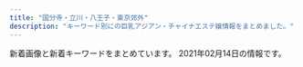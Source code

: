 ```yaml
---
title: "国分寺・立川・八王子・東京郊外"
description: "キーワード別にの巨乳アジアン・チャイナエステ嬢情報をまとめました。"
---
```


新着画像と新着キーワードをまとめています。
2021年02月14日の情報です。

<DmmAffiliateIns />
<KeywordTable
  shops={
    [
    {
        "url": "http://www.flove.link/",
        "img_links": [
            "http://www.flove.link/images/head.jpg",
            "http://www.flove.link/images/3.jpg",
            "http://www.flove.link/images/s1.png",
            "http://www.flove.link/img/sakura4.jpg",
            "http://www.flove.link/images/interior_t.jpg",
            "http://www.flove.link/images/staff_t.jpg",
            "http://www.flove.link/img/sakura2.jpg",
            "http://www.flove.link/images/int2.png",
            "http://www.flove.link/images/info.png",
            "http://www.flove.link/images/sys2.png",
            "http://www.flove.link/images/sys1.png",
            "http://www.flove.link/img/rina1.jpg",
            "http://www.flove.link/images/2.jpg",
            "http://www.flove.link/img/sakura1.jpg",
            "http://www.flove.link/img/sakura3.jpg",
            "http://www.flove.link/images/mobile.jpg",
            "http://www.flove.link/images/news.jpg",
            "http://www.flove.link/img/yumi1.jpg",
            "http://www.flove.link/images/1.jpg",
            "http://www.flove.link/images/tel.jpg",
            "http://www.flove.link/img/emi1.jpg",
            "http://www.flove.link/images/7.jpg",
            "http://www.flove.link/images/int1.png"
        ],
        "keywords": {},
        "station": "\u82b1\u5c0f\u91d1\u4e95\u99c5\u5317\u53e3",
        "name": "\u5922"
    },
    {
        "station": "JR\u7fbd\u6751\u99c5\u6771\u53e3",
        "name": "\u30cf\u30ef\u30a4\u7652\u3057",
        "img_links": [
            "http://aroma-treat.com/pic/head.png",
            "http://aroma-treat.com/img/mobile.png",
            "http://aroma-treat.com/img/promise.png",
            "http://aroma-treat.com/i/files/homeimg.jpg",
            "http://aroma-treat.com/img/ttl_staff.png",
            "http://aroma-treat.com/pic/topimg2.jpg",
            "http://aroma-treat.com/pic/topimg1.jpg"
        ],
        "keywords": {
            "C": 9
        },
        "url": "http://aroma-treat.com/"
    },
    {
        "keywords": {},
        "img_links": [],
        "url": "https://hoya.aoaoeo.com/",
        "name": "Yulala\uff5e\u3086\u3089\u3089\uff5e",
        "station": "\u4fdd\u8c37\u99c5\u5357\u53e3"
    },
    {
        "img_links": [
            "http://candy.jpn.cm/photos/sites/67/2020/02/2020021006215846.jpg",
            "http://candy.jpn.cm/photos/sites/67/2019/03/2019032204421232.jpg",
            "http://candy.jpn.cm/images/girl-z2.jpg",
            "http://candy.jpn.cm/images/top.jpg",
            "http://candy.jpn.cm/photos/sites/67/2019/04/2019041107590969.jpg",
            "http://candy.jpn.cm/images/room4.jpg",
            "http://candy.jpn.cm/images/s_news.jpg",
            "http://candy.jpn.cm/images/mobile.png",
            "http://candy.jpn.cm/photos/sites/67/2021/01/2021011409434776.jpg",
            "http://candy.jpn.cm/photos/sites/67/2019/06/2019060407164073.jpg",
            "http://candy.jpn.cm/images/girl-z1.jpg",
            "http://candy.jpn.cm/images/room3.jpg",
            "http://candy.jpn.cm/photos/sites/67/2019/12/2019120305152125.jpg",
            "http://candy.jpn.cm/images/room2.jpg",
            "http://candy.jpn.cm/photos/sites/67/2020/10/2020100603095899.jpg",
            "http://candy.jpn.cm/images/room5.jpg",
            "http://candy.jpn.cm/images/staff01.jpg",
            "http://candy.jpn.cm/photos/sites/67/2019/06/2019061406141820.jpg",
            "http://candy.jpn.cm/photos/sites/67/2019/04/2019042307544524.jpg",
            "http://candy.jpn.cm/images/newface1.jpg",
            "http://candy.jpn.cm/photos/sites/67/2020/10/2020100603095357.jpg",
            "http://candy.jpn.cm/photos/sites/67/2019/08/201908010438494.jpg",
            "http://candy.jpn.cm/images/link1.jpg",
            "http://candy.jpn.cm/photos/sites/67/2019/03/201903220442120.jpg"
        ],
        "keywords": {
            "C": 29,
            "87": 4,
            "D": 9,
            "83": 1,
            "86": 5,
            "E": 2,
            "88": 1,
            "85": 1
        },
        "station": "JR\u516b\u738b\u5b50\u99c5",
        "url": "http://candy.jpn.cm/",
        "name": "\u30ad\u30e3\u30f3\u30c7\u30a3"
    },
    {
        "keywords": {
            "D": 8,
            "86": 4,
            "83": 1,
            "E": 1,
            "87": 1,
            "85": 3
        },
        "url": "https://himawari.tyo.cm/",
        "station": "JR\u516b\u738b\u5b50\u99c5\u5357\u53e3",
        "name": "\u3072\u307e\u308f\u308a",
        "img_links": [
            "https://himawari.tyo.cm/images/sp_top.jpg",
            "https://himawari.tyo.cm/images/top.png",
            "https://himawari.tyo.cm/images/info1.jpg",
            "https://himawari.tyo.cm/photos/sites/47/2021/01/2021011409380666.jpg",
            "https://himawari.tyo.cm/images/link_nav04.jpg",
            "https://himawari.tyo.cm/photos/sites/47/2020/10/2020100603033246.jpg",
            "https://himawari.tyo.cm/photos/sites/47/2020/10/2020100603052948.jpg",
            "https://himawari.tyo.cm/images/ico01.png",
            "https://himawari.tyo.cm/images/info3.jpg",
            "https://himawari.tyo.cm/images/top_slider01.jpg",
            "https://himawari.tyo.cm/photos/sites/47/2020/10/2020100208175541.jpg",
            "https://himawari.tyo.cm/images/side_mobile.jpg",
            "https://himawari.tyo.cm/photos/sites/47/2020/10/202010020817547.jpg",
            "https://himawari.tyo.cm/photos/sites/47/2020/10/2020100208175534.jpg",
            "https://himawari.tyo.cm/photos/sites/47/2020/10/202010020817559.jpg",
            "https://himawari.tyo.cm/images/side_link.jpg",
            "https://himawari.tyo.cm/images/link_nav03.jpg",
            "https://himawari.tyo.cm/images/link_nav05.jpg",
            "https://himawari.tyo.cm/images/info2.jpg",
            "https://himawari.tyo.cm/images/top_slider02.jpg",
            "https://himawari.tyo.cm/images/link_nav01.jpg",
            "https://himawari.tyo.cm/images/link_nav06.jpg",
            "https://himawari.tyo.cm/photos/sites/47/2020/10/2020100208175477.jpg",
            "https://himawari.tyo.cm/images/link_nav07.jpg",
            "https://himawari.tyo.cm/photos/sites/47/2020/10/2020100208175350.jpg",
            "https://himawari.tyo.cm/images/side_tel.jpg",
            "https://himawari.tyo.cm/images/link_nav02.jpg"
        ]
    },
    {
        "station": "JR\u65b0\u79cb\u6d25\u99c5",
        "img_links": [
            "http://hohoeimi.xyz/uploads/210213/1-21021316154R57.jpg",
            "http://hohoeimi.xyz/static/picture/tit_therapist.png",
            "http://hohoeimi.xyz/uploads/210129/1-2101291609513M.jpg",
            "http://hohoeimi.xyz/static/picture/sp_tit_new.png",
            "http://hohoeimi.xyz/uploads/210208/1-21020Q6222M48.jpg",
            "http://hohoeimi.xyz/uploads/210129/1-210129160TIO.jpg",
            "http://hohoeimi.xyz/static/picture/img_tel.png",
            "http://hohoeimi.xyz/static/picture/sp_tit_therapist.png",
            "http://hohoeimi.xyz/uploads/210208/1-21020Q62242230.jpg",
            "http://hohoeimi.xyz/static/picture/sp_tit_staff02.png",
            "http://hohoeimi.xyz/static/picture/room4.jpg",
            "http://hohoeimi.xyz/static/picture/room3.jpg",
            "http://hohoeimi.xyz/uploads/210208/1-21020Q62220Z1.jpg",
            "http://hohoeimi.xyz/static/picture/tit_staff02.png",
            "http://hohoeimi.xyz/static/picture/room1.jpg",
            "http://hohoeimi.xyz/static/picture/tit_staff01.png",
            "http://hohoeimi.xyz/static/picture/top.jpg",
            "http://hohoeimi.xyz/images/1-1Z41911200GA.png",
            "http://hohoeimi.xyz/uploads/210213/1-2102131615552I.jpg",
            "http://hohoeimi.xyz/static/picture/maining.jpg",
            "http://hohoeimi.xyz/static/picture/sp_tit_staff01.png",
            "http://hohoeimi.xyz/static/picture/tit_new.png",
            "http://hohoeimi.xyz/uploads/210213/1-2102131615352E.jpg",
            "http://hohoeimi.xyz/uploads/210129/1-210129160929511.jpg",
            "http://hohoeimi.xyz/static/picture/room2.jpg",
            "http://hohoeimi.xyz/static/picture/sys.jpg"
        ],
        "name": "\u4e00\u76ee\u60da\u308c",
        "keywords": {
            "E": 8,
            "86": 4,
            "C": 8,
            "84": 4,
            "87": 4,
            "D": 4,
            "85": 8
        },
        "url": "http://hohoeimi.xyz/"
    },
    {
        "name": "\u5236\u670d\u306e\u8a98\u60d1",
        "station": "JR\u7acb\u5ddd\u99c5\u5357\u53e3",
        "url": "https://seifukuyuwaku.oks.bz/",
        "img_links": [
            "https://seifukuyuwaku.oks.bz/photos/sites/70/2020/12/2020121208024127.jpeg",
            "https://seifukuyuwaku.oks.bz/images/top.png",
            "https://seifukuyuwaku.oks.bz/images/s_pick.jpg",
            "https://seifukuyuwaku.oks.bz/photos/sites/70/2020/11/2020113014024511.jpeg",
            "https://seifukuyuwaku.oks.bz/photos/sites/70/2020/12/2020122013355017.jpeg",
            "https://seifukuyuwaku.oks.bz/images/s_staff1.png",
            "https://seifukuyuwaku.oks.bz/images/s_ranking.png",
            "https://seifukuyuwaku.oks.bz/images/room3.jpg",
            "https://seifukuyuwaku.oks.bz/photos/sites/70/2020/11/2020112708472471.jpeg",
            "https://seifukuyuwaku.oks.bz/photos/sites/70/2020/12/202012251539104.jpeg",
            "https://seifukuyuwaku.oks.bz/photos/sites/70/2020/11/2020112504053939.jpg",
            "https://seifukuyuwaku.oks.bz/photos/sites/70/2020/11/2020112406403396.jpg",
            "https://seifukuyuwaku.oks.bz/photos/sites/70/2020/11/2020112406403480.jpg",
            "https://seifukuyuwaku.oks.bz/images/s_news.png",
            "https://seifukuyuwaku.oks.bz/images/room1.jpg",
            "https://seifukuyuwaku.oks.bz/images/new.jpg",
            "https://seifukuyuwaku.oks.bz/photos/sites/70/2020/12/2020121414441228.jpeg",
            "https://seifukuyuwaku.oks.bz/images/info.jpg",
            "https://seifukuyuwaku.oks.bz/images/s_staff.png",
            "https://seifukuyuwaku.oks.bz/images/room2.jpg",
            "https://seifukuyuwaku.oks.bz/images/mobile.jpg",
            "https://seifukuyuwaku.oks.bz/images/room4.jpg",
            "https://seifukuyuwaku.oks.bz/photos/sites/70/2020/12/2020121013104898.jpeg",
            "https://seifukuyuwaku.oks.bz/images/link.jpg"
        ],
        "keywords": {
            "87": 1,
            "83": 1,
            "E": 1,
            "85": 1,
            "C": 4
        }
    },
    {
        "img_links": [
            "http://kaori.me-es.com/images/index_05.jpg",
            "http://kaori.me-es.com/images/info_09.jpg",
            "http://kaori.me-es.com/images/index_16.jpg",
            "http://kaori.me-es.com/images/rec.jpg",
            "http://kaori.me-es.com/images/index_01.jpg",
            "http://kaori.me-es.com/images/index_18.jpg",
            "http://kaori.me-es.com/girl/05.jpg",
            "http://kaori.me-es.com/images/index_14.jpg",
            "http://kaori.me-es.com/girl/00.jpg",
            "http://kaori.me-es.com/images/index_21.jpg",
            "http://kaori.me-es.com/girl/08.jpg",
            "http://kaori.me-es.com/images/index_02.jpg",
            "http://kaori.me-es.com/images/01.jpg",
            "http://kaori.me-es.com/images/staff_09.jpg",
            "http://kaori.me-es.com/images/info.jpg",
            "http://kaori.me-es.com/images/index_13.jpg",
            "http://kaori.me-es.com/images/index_10.jpg",
            "http://kaori.me-es.com/images/index_07.jpg",
            "http://kaori.me-es.com/images/index_17.jpg",
            "http://kaori.me-es.com/images/rec_09.jpg",
            "http://kaori.me-es.com/images/index_12.jpg",
            "http://kaori.me-es.com/girl/03.jpg",
            "http://kaori.me-es.com/images/02.jpg",
            "http://kaori.me-es.com/girl/06.jpg",
            "http://kaori.me-es.com/images/index_03.jpg",
            "http://kaori.me-es.com/images/index_04.jpg",
            "http://kaori.me-es.com/girl/07.jpg",
            "http://kaori.me-es.com/images/index_06.jpg",
            "http://kaori.me-es.com/images/index_19.jpg",
            "http://kaori.me-es.com/girl/01.jpg"
        ],
        "url": "http://kaori.me-es.com/",
        "keywords": {},
        "station": "JR\u9752\u6885\u99c5",
        "name": "\u9999"
    },
    {
        "img_links": [
            "http://j-one.est888.com/css/nav/nav-001.jpg",
            "http://j-one.est888.com/css/nav/nav-004.jpg",
            "http://j-one.est888.com/css/baner.jpg",
            "http://j-one.est888.com/css/cam01.jpg",
            "http://j-one.est888.com/css/staff/staff01.jpg",
            "http://j-one.est888.com/css/nav/nav-002.jpg",
            "http://j-one.est888.com/css/staff/staff03.jpg",
            "http://j-one.est888.com/css/top-left02.jpg",
            "http://j-one.est888.com/css/nav/nav-005.jpg",
            "http://j-one.est888.com/css/osusume02.jpg",
            "http://j-one.est888.com/css/nav/nav-006.jpg",
            "http://j-one.est888.com/css/staff/staff02.jpg",
            "http://j-one.est888.com/css/tel.png",
            "http://j-one.est888.com/css/nav/nav-003.jpg"
        ],
        "name": "J-ONE -\u30b8\u30a7\u30a4\u30ef\u30f3-",
        "station": "\u4eac\u738b\u516b\u738b\u5b50\u99c5",
        "url": "http://j-one.est888.com/",
        "keywords": {
            "E": 1,
            "87": 1,
            "90": 1,
            "88": 1,
            "C": 2
        }
    },
    {
        "station": "\u4e45\u7c73\u5ddd\u99c5\u5357\u53e3",
        "keywords": {
            "87": 5,
            "86": 5,
            "D": 14,
            "85": 4,
            "E": 1,
            "82": 1,
            "91": 1,
            "C": 2,
            "90": 1,
            "88": 1
        },
        "img_links": [
            "http://totoro.ests.jp/photos/sites/73/2020/10/2020101215130560.jpg",
            "http://totoro.ests.jp/photos/sites/73/2020/05/2020052213284648.jpg",
            "http://totoro.ests.jp/photos/sites/73/2019/12/201912081317301.jpg",
            "http://totoro.ests.jp/photos/sites/73/2020/06/2020060217495277.jpg",
            "http://totoro.ests.jp/photos/sites/73/2020/01/2020011410261189.jpg",
            "http://totoro.ests.jp/images/r3.jpg",
            "http://totoro.ests.jp/photos/sites/73/2019/12/201912081254463.jpg",
            "http://totoro.ests.jp/images/r4.jpg",
            "http://totoro.ests.jp/images/room1.jpg",
            "http://totoro.ests.jp/photos/sites/73/2019/12/2019120813192511.jpg",
            "http://totoro.ests.jp/photos/sites/73/2019/12/201912081321599.jpg",
            "http://totoro.ests.jp/images/news.png",
            "http://totoro.ests.jp/images/room3.jpg",
            "http://totoro.ests.jp/images/r2.jpg",
            "http://totoro.ests.jp/images/room2.jpg",
            "http://totoro.ests.jp/images/end.png",
            "http://totoro.ests.jp/photos/sites/73/2020/03/2020030410471413.jpg",
            "http://totoro.ests.jp/images/face.png",
            "http://totoro.ests.jp/images/pick.png",
            "http://totoro.ests.jp/photos/sites/73/2019/12/2019120813212291.jpg",
            "http://totoro.ests.jp/images/r5.jpg",
            "http://totoro.ests.jp/images/s_link.jpg",
            "http://totoro.ests.jp/photos/sites/73/2019/12/2019120813200431.jpg",
            "http://totoro.ests.jp/photos/sites/73/2020/08/2020080213465724.jpg",
            "http://totoro.ests.jp/photos/sites/73/2019/12/2019120813205581.jpg",
            "http://totoro.ests.jp/images/mobile.jpg",
            "http://totoro.ests.jp/photos/sites/73/2019/12/201912081255209.jpg",
            "http://totoro.ests.jp/images/top.png",
            "http://totoro.ests.jp/photos/sites/73/2020/08/2020082118552178.jpg",
            "http://totoro.ests.jp/images/r1.jpg",
            "http://totoro.ests.jp/photos/sites/73/2020/06/2020060411231375.jpg",
            "http://totoro.ests.jp/images/s_staff.jpg",
            "http://totoro.ests.jp/images/bj2.jpg",
            "http://totoro.ests.jp/photos/sites/73/2020/03/2020030410473095.jpg",
            "http://totoro.ests.jp/photos/sites/73/2020/04/2020040313092376.jpg",
            "http://totoro.ests.jp/images/room4.jpg"
        ],
        "name": "\u30c8\u30ed\u30c8\u30ed\u306e\u30c8\u30c8\u30ed",
        "url": "http://totoro.ests.jp/"
    },
    {
        "url": "http://www.miki-es.info",
        "img_links": [
            "http://www.miki-es.info/style/images/girl-z1.jpg",
            "http://www.miki-es.info/style/images/girl-z2.jpg",
            "http://www.miki-es.info/style/images/bj3.png",
            "http://www.miki-es.info/style/images/staff_line.png",
            "http://www.miki-es.info/style/images/top.png",
            "http://www.miki-es.info/style/images/end.jpg",
            "http://www.miki-es.info/images/aaa.png",
            "http://www.miki-es.info/staff/s05.jpg",
            "http://www.miki-es.info/staff/s02.jpg",
            "http://www.miki-es.info/staff/s06.jpg",
            "http://www.miki-es.info/staff/s01.jpg",
            "http://www.miki-es.info/staff/s03.jpg",
            "http://www.miki-es.info/staff/s04.jpg"
        ],
        "name": "\u7f8e\u59eb",
        "keywords": {
            "D": 6,
            "80": 1,
            "C": 13,
            "86": 5
        },
        "station": "\u79cb\u6d25\u99c5\u5357\u53e3"
    },
    {
        "keywords": {
            "87": 20,
            "E": 30,
            "D": 90,
            "85": 50,
            "89": 10,
            "86": 30,
            "88": 10,
            "C": 16
        },
        "url": "http://lucky-day.jpn.vin/",
        "station": "JR\u7acb\u5ddd\u99c5\u5357\u53e3",
        "name": "Lucky Day",
        "img_links": [
            "http://lucky-day.jpn.vin/images/r02.jpg",
            "http://lucky-day.jpn.vin/images/top.png",
            "http://lucky-day.jpn.vin/photos/sites/70/2020/10/2020102813214196.jpg",
            "http://lucky-day.jpn.vin/images/acc3.jpg",
            "http://lucky-day.jpn.vin/photos/sites/70/2020/07/2020073005191860.jpg",
            "http://lucky-day.jpn.vin/photos/sites/70/2020/11/2020112516280331.jpg",
            "http://lucky-day.jpn.vin/images/tit-new.png",
            "http://lucky-day.jpn.vin/images/r04.jpg",
            "http://lucky-day.jpn.vin/photos/sites/70/2021/02/2021020810523359.jpg",
            "http://lucky-day.jpn.vin/images/r01.jpg",
            "http://lucky-day.jpn.vin/photos/sites/70/2020/12/2020122415521749.jpg",
            "http://lucky-day.jpn.vin/photos/sites/70/2020/09/2020092109481331.jpg",
            "http://lucky-day.jpn.vin/images/acc2.jpg",
            "http://lucky-day.jpn.vin/photos/sites/70/2020/11/2020112213351418.jpg",
            "http://lucky-day.jpn.vin/images/acc1.jpg",
            "http://lucky-day.jpn.vin/images/tit-gat.png",
            "http://lucky-day.jpn.vin/images/tit-pick.png",
            "http://lucky-day.jpn.vin/photos/sites/70/2020/10/2020102716195949.jpg",
            "http://lucky-day.jpn.vin/images/infor.png",
            "http://lucky-day.jpn.vin/photos/sites/70/2020/11/2020112316215988.jpg",
            "http://lucky-day.jpn.vin/photos/sites/70/2020/12/2020120816051896.jpg",
            "http://lucky-day.jpn.vin/images/r03.jpg",
            "http://lucky-day.jpn.vin/photos/sites/70/2020/12/2020122212380029.jpg",
            "http://lucky-day.jpn.vin/images/tite-staff.png",
            "http://lucky-day.jpn.vin/photos/sites/70/2020/11/2020110217103786.jpg",
            "http://lucky-day.jpn.vin/images/tit-infor.png",
            "http://lucky-day.jpn.vin/images/acc4.jpg"
        ]
    },
    {
        "station": "JR\u7acb\u5ddd\u99c5\u5357\u53e3",
        "keywords": {
            "85": 8,
            "E": 8,
            "86": 4,
            "D": 12,
            "87": 8
        },
        "name": "\u7f8e\u4eba\u9928",
        "url": "https://bijinkan.tyo.cm/",
        "img_links": [
            "https://bijinkan.tyo.cm/images/mainimg01.png",
            "https://bijinkan.tyo.cm/images/room4.jpg",
            "https://bijinkan.tyo.cm/photos/sites/85/2020/12/2020120309222824.jpg",
            "https://bijinkan.tyo.cm/images/acc4.jpg",
            "https://bijinkan.tyo.cm/images/side_link03.png",
            "https://bijinkan.tyo.cm/photos/sites/85/2020/12/2020120309223173.jpg",
            "https://bijinkan.tyo.cm/images/acc1.jpg",
            "https://bijinkan.tyo.cm/images/acc3.jpg",
            "https://bijinkan.tyo.cm/photos/sites/85/2020/12/2020120309222952.jpg",
            "https://bijinkan.tyo.cm/photos/sites/85/2020/12/2020120309222649.jpg",
            "https://bijinkan.tyo.cm/images/side_link01.png",
            "https://bijinkan.tyo.cm/photos/sites/85/2020/12/2020120309222524.jpg",
            "https://bijinkan.tyo.cm/images/acc2.jpg",
            "https://bijinkan.tyo.cm/images/mainimg02.png",
            "https://bijinkan.tyo.cm/photos/sites/85/2020/12/2020120309223034.jpg",
            "https://bijinkan.tyo.cm/images/room3.jpg",
            "https://bijinkan.tyo.cm/photos/sites/85/2020/12/2020120309223278.jpg",
            "https://bijinkan.tyo.cm/images/room1.jpg",
            "https://bijinkan.tyo.cm/photos/sites/85/2020/12/202012030922277.jpg",
            "https://bijinkan.tyo.cm/images/ico01.png",
            "https://bijinkan.tyo.cm/images/room2.jpg",
            "https://bijinkan.tyo.cm/photos/sites/85/2020/12/2020120807014646.jpg",
            "https://bijinkan.tyo.cm/images/side_link02.png"
        ]
    },
    {
        "url": "https://www.akasuriya.org/",
        "name": "\u30a2\u30ab\u30b9\u30ea\u5c4b",
        "station": "JR\u516b\u738b\u5b50\u99c5\u5317\u53e3",
        "img_links": [
            "https://static.wixstatic.com/media/49fc95_2899b6e0ea7a4cc7b95b99f6fe67d30e~mv2_d_3801_2207_s_2.jpeg",
            "https://static.wixstatic.com/media/cda177_97b39967e0fb4860b7ddf1b402516741~mv2_d_5760_3840_s_4_2.jpg",
            "https://static.wixstatic.com/media/cda177_ff0f23b7b7ab47e5a5504bddb2fee88a~mv2_d_7040_3733_s_4_2.jpg",
            "https://static.wixstatic.com/media/49fc95_0f2106c630074f6dbce7d28fd3f5bc84~mv2_d_6000_3376_s_4_2.jpg",
            "https://static.wixstatic.com/media/49fc95_444f73c8dba945fab71a1648f25a9e58~mv2_d_6000_3376_s_4_2.jpg"
        ],
        "keywords": {}
    },
    {
        "station": "JR\u56fd\u5206\u5bfa\u99c5\u5357\u53e3",
        "name": "\u5c0f\u685c",
        "keywords": {
            "D": 1,
            "C": 7
        },
        "img_links": [
            "http://kosakura.es-relax.info/images/c04.jpg",
            "http://kosakura.es-relax.info/images/sp-line.png",
            "http://kosakura.es-relax.info/images/c03.jpg",
            "http://kosakura.es-relax.info/gals/mimi1.jpg",
            "http://kosakura.es-relax.info/images/sp-staff-list.png",
            "http://kosakura.es-relax.info/gals/miya1.jpg",
            "http://kosakura.es-relax.info/images/m-tel.png",
            "http://kosakura.es-relax.info/gals/sora1.jpg",
            "http://kosakura.es-relax.info/images/m-foot.png",
            "http://kosakura.es-relax.info/images/c01.jpg",
            "http://kosakura.es-relax.info/gals/nana1.jpg",
            "http://kosakura.es-relax.info/images/c02.jpg",
            "http://kosakura.es-relax.info/gals/haru1.jpg",
            "http://kosakura.es-relax.info/gals/yuyu1.jpg"
        ],
        "url": "http://kosakura.es-relax.info/"
    },
    {
        "name": "\u30e9\u30d9\u30f3\u30c0\u30fc",
        "img_links": [
            "http://esthe-massage.in.net/img/rect.jpg",
            "http://esthe-massage.in.net/img/r3.jpg",
            "http://esthe-massage.in.net/img/st3.jpg",
            "http://esthe-massage.in.net/img/r2.jpg",
            "http://esthe-massage.in.net/img/r1.jpg",
            "http://esthe-massage.in.net/img/top.jpg",
            "http://esthe-massage.in.net/img/stat.jpg",
            "http://esthe-massage.in.net/img/sta1.jpg",
            "http://esthe-massage.in.net/img/lint.jpg",
            "http://esthe-massage.in.net/img/st5.jpg",
            "http://esthe-massage.in.net/img/acct.jpg",
            "http://esthe-massage.in.net/img/root.jpg",
            "http://esthe-massage.in.net/img/sta2.jpg",
            "http://esthe-massage.in.net/img/st1.jpg",
            "http://esthe-massage.in.net/img/st2.jpg",
            "http://esthe-massage.in.net/img/sta3.jpg"
        ],
        "keywords": {
            "87": 2,
            "86": 5
        },
        "station": "JR\u8c4a\u7530\u99c5\u5317\u53e3",
        "url": "http://esthe-massage.in.net/"
    },
    {
        "img_links": [
            "http://eilgft.xyz/uploads/200915/1-20091512401OM.jpg",
            "http://eilgft.xyz/uploads/200915/1-200915123934Y4.jpg",
            "http://eilgft.xyz/uploads/201107/1-20110G5061VC.jpg",
            "http://eilgft.xyz/uploads/200915/1-200915123952526.jpg",
            "http://eilgft.xyz/static/picture/room4.jpg",
            "http://eilgft.xyz/static/picture/room1.jpg",
            "http://eilgft.xyz/uploads/210129/1-210129153R9517.jpg",
            "http://eilgft.xyz/static/picture/top.jpg",
            "http://eilgft.xyz/static/picture/room3.jpg",
            "http://eilgft.xyz/static/picture/room2.jpg"
        ],
        "name": "Relieve",
        "url": "http://eilgft.xyz/",
        "station": "JR\u56fd\u5206\u5bfa\u99c5\u5357\u53e3",
        "keywords": {
            "86": 8,
            "D": 8
        }
    },
    {
        "keywords": {
            "C": 1,
            "E": 1,
            "87": 2,
            "86": 6,
            "D": 6
        },
        "url": "http://eurynome-est.xyz/",
        "name": "\u6ce1\u59eb",
        "img_links": [
            "http://eurynome-est.xyz/images/cg05.jpg",
            "http://eurynome-est.xyz/images/cg07.jpg",
            "http://eurynome-est.xyz/images/cg04.jpg",
            "http://eurynome-est.xyz/images/tel.png",
            "http://eurynome-est.xyz/images/cg03.jpg",
            "http://eurynome-est.xyz/images/nav-005.png",
            "http://eurynome-est.xyz/images/cg06.jpg",
            "http://eurynome-est.xyz/images/cg01.jpg",
            "http://eurynome-est.xyz/images/cg02.jpg",
            "http://eurynome-est.xyz/images/nav-002.png",
            "http://eurynome-est.xyz/images/no.png",
            "http://eurynome-est.xyz/images/nav-004.png",
            "http://eurynome-est.xyz/images/nav-003.png",
            "http://eurynome-est.xyz/images/nav-001.png",
            "http://eurynome-est.xyz/images/cg08.jpg",
            "http://eurynome-est.xyz/images/nav-006.png",
            "http://eurynome-est.xyz/images/top001.png"
        ],
        "station": "JR\u62dd\u5cf6\u99c5\u5357\u53e3"
    },
    {
        "name": "\u30d0\u30a4\u30aa\u30ec\u30c3\u30c8",
        "url": "http://esthe-aroma.in.net/",
        "station": "JR\u6b66\u8535\u5883\u99c5\u5317\u53e3",
        "img_links": [
            "http://esthe-aroma.in.net/img/slide2-1.jpg",
            "http://esthe-aroma.in.net/img/cg05.jpg",
            "http://esthe-aroma.in.net/img/tit6.png",
            "http://esthe-aroma.in.net/img/cp-desc1sp.png",
            "http://esthe-aroma.in.net/img/slide2-4.jpg",
            "http://esthe-aroma.in.net/img/m5.png",
            "http://esthe-aroma.in.net/img/tit2.png",
            "http://esthe-aroma.in.net/img/tit3.png",
            "http://esthe-aroma.in.net/img/cg02.jpg",
            "http://esthe-aroma.in.net/img/tit4.png",
            "http://esthe-aroma.in.net/img/m3.png",
            "http://esthe-aroma.in.net/img/cg06.jpg",
            "http://esthe-aroma.in.net/img/tit5.png",
            "http://esthe-aroma.in.net/img/cp-ttl.png",
            "http://esthe-aroma.in.net/img/m2.png",
            "http://esthe-aroma.in.net/img/cg01.jpg",
            "http://esthe-aroma.in.net/img/m4.png",
            "http://esthe-aroma.in.net/img/phone.png",
            "http://esthe-aroma.in.net/img/cg03.jpg",
            "http://esthe-aroma.in.net/img/open.png",
            "http://esthe-aroma.in.net/img/cp-desc1.png",
            "http://esthe-aroma.in.net/img/tel2.png",
            "http://esthe-aroma.in.net/img/h1.png",
            "http://esthe-aroma.in.net/img/tit1.png",
            "http://esthe-aroma.in.net/img/m6.png",
            "http://esthe-aroma.in.net/img/toph.png",
            "http://esthe-aroma.in.net/img/slide2-2.jpg",
            "http://esthe-aroma.in.net/img/m1.png",
            "http://esthe-aroma.in.net/img/slide2-3.jpg"
        ],
        "keywords": {
            "E": 7,
            "D": 28
        }
    },
    {
        "img_links": [],
        "name": "Cawaii Girl\uff5e\u304b\u308f\u3044\u3044\u30ac\u30fc\u30eb\uff5e",
        "keywords": {},
        "station": "JR\u56fd\u5206\u5bfa\u99c5\u5317\u53e3",
        "url": "https://ca-girl.com/"
    },
    {
        "keywords": {},
        "station": "\u6771\u4e45\u7559\u7c73\u99c5\u5317\u53e3",
        "img_links": [
            "http://midori.este88.com/images/riri1.jpg",
            "http://midori.este88.com/images/s-staff.jpg",
            "http://midori.este88.com/images/pick.jpg",
            "http://midori.este88.com/images/s-recriut.jpg",
            "http://midori.este88.com/images/nanami1.jpg",
            "http://midori.este88.com/i/120/mina1.jpg",
            "http://midori.este88.com/images/emi1.jpg",
            "http://midori.este88.com/images/yumi1.jpg",
            "http://midori.este88.com/images/mobile.jpg",
            "http://midori.este88.com/images/mari1.jpg",
            "http://midori.este88.com/images/news.jpg",
            "http://midori.este88.com/images/mobile1.jpg",
            "http://midori.este88.com/images/mina1.jpg",
            "http://midori.este88.com/images/info.jpg",
            "http://midori.este88.com/images/aya1.jpg"
        ],
        "name": "\u7dd1\u5065\u5eb7\u9928",
        "url": "http://midori.este88.com/"
    },
    {
        "img_links": [
            "http://www.kakure.esturl.com/files/013-02.jpg",
            "http://www.kakure.esturl.com/images/interior_t.jpg",
            "http://www.kakure.esturl.com/files/013-03.jpg",
            "http://www.kakure.esturl.com/files/011-03.jpg",
            "http://www.kakure.esturl.com/files/012.jpg",
            "http://www.kakure.esturl.com/images/sys.jpg",
            "http://www.kakure.esturl.com/files/012-02.jpg",
            "http://www.kakure.esturl.com/files/014-03.jpg",
            "http://www.kakure.esturl.com/images/link_t.jpg",
            "http://www.kakure.esturl.com/files/014-02.jpg",
            "http://www.kakure.esturl.com/images/mobile.jpg",
            "http://www.kakure.esturl.com/files/012-03.jpg",
            "http://www.kakure.esturl.com/files/011.jpg",
            "http://www.kakure.esturl.com/images/news.jpg",
            "http://www.kakure.esturl.com/files/013.jpg",
            "http://www.kakure.esturl.com/images/head.jpg",
            "http://www.kakure.esturl.com/images/staff_t.jpg",
            "http://www.kakure.esturl.com/files/011-02.jpg",
            "http://www.kakure.esturl.com/files/014.jpg",
            "http://www.kakure.esturl.com/images/tel.jpg",
            "http://www.kakure.esturl.com/images/int2.jpg"
        ],
        "name": "\u96a0\u308c\u611b",
        "keywords": {
            "87": 1,
            "D": 4,
            "86": 2,
            "88": 1
        },
        "url": "http://www.kakure.esturl.com/",
        "station": "\u79cb\u6d25\u99c5\u5357\u53e3"
    },
    {
        "url": "http://e-hachiouji.com/",
        "keywords": {
            "C": 8
        },
        "station": "JR\u516b\u738b\u5b50\u99c5\u5317\u53e3",
        "name": "\u7d2b\u967d\u82b1",
        "img_links": [
            "http://e-hachiouji.com/images/g4.jpg",
            "http://e-hachiouji.com/images/nana3.jpg",
            "http://e-hachiouji.com/images/banna3.jpg",
            "http://e-hachiouji.com/images/top1.jpg",
            "http://e-hachiouji.com/images/mobel.jpg",
            "http://e-hachiouji.com/images/g2.jpg",
            "http://e-hachiouji.com/images/g6.jpg",
            "http://e-hachiouji.com/images/g7.jpg",
            "http://e-hachiouji.com/images/g5.jpg",
            "http://e-hachiouji.com/images/g8.jpg",
            "http://e-hachiouji.com/images/g9.jpg",
            "http://e-hachiouji.com/images/banna1.jpg",
            "http://e-hachiouji.com/images/g3.jpg",
            "http://e-hachiouji.com/images/g10.jpg",
            "http://e-hachiouji.com/images/ringo.jpg",
            "http://e-hachiouji.com/images/index-staff.png",
            "http://e-hachiouji.com/images/banna2.jpg"
        ]
    },
    {
        "name": "SOFIA \uff5e\u30bd\u30d5\u30a3\u30a2\uff5e",
        "img_links": [
            "http://sofia-es.tokyo/images/index_03.jpg",
            "http://sofia-es.tokyo/uploads/1ec96f990e939733a393533a8d58a699.jpg",
            "http://sofia-es.tokyo/images/girls_13.jpg",
            "http://sofia-es.tokyo/images/index_10.jpg",
            "http://sofia-es.tokyo/uploads/ecd62b76b1e56e66cb7bcb964da1ca22.jpg",
            "http://sofia-es.tokyo/images/index_11.jpg",
            "http://sofia-es.tokyo/images/index_14.jpg",
            "http://sofia-es.tokyo/images/index_15.jpg",
            "http://sofia-es.tokyo/images/index_07.jpg",
            "http://sofia-es.tokyo/images/index_06.jpg",
            "http://sofia-es.tokyo/uploads/ca177747885af42bd8197f68c498bcf8.jpg",
            "http://sofia-es.tokyo/images/index_02.jpg",
            "http://sofia-es.tokyo/images/index_08.jpg",
            "http://sofia-es.tokyo/images/gallery_03.jpg",
            "http://sofia-es.tokyo/images/girls_03.jpg",
            "http://sofia-es.tokyo/images/index_01.jpg",
            "http://sofia-es.tokyo/images/index_09.jpg",
            "http://sofia-es.tokyo/images/index_05.jpg",
            "http://sofia-es.tokyo/images/index_04.jpg"
        ],
        "keywords": {
            "88": 2,
            "86": 1,
            "C": 1,
            "D": 2
        },
        "station": "\u82b1\u5c0f\u91d1\u4e95\u99c5\u5357\u53e3",
        "url": "http://sofia-es.tokyo/"
    },
    {
        "station": "JR\u56fd\u5206\u5bfa\u99c5\u5357\u53e3",
        "keywords": {
            "C": 16,
            "D": 7,
            "86": 10,
            "E": 3
        },
        "img_links": [
            "http://unmei.xyz/style/images/mobile.jpg",
            "http://unmei.xyz/style/images/dt.jpg",
            "http://unmei.xyz/style/images/end.jpg",
            "http://unmei.xyz/uploads/201207/1-20120F91552621.jpg",
            "http://unmei.xyz/uploads/201010/1-201010134113F3.png",
            "http://unmei.xyz/plus/images/room5.jpg",
            "http://unmei.xyz/style/images/girl-z1.jpg",
            "http://unmei.xyz/style/images/room2.jpg",
            "http://unmei.xyz/uploads/201012/1-201012101KV21.jpg",
            "http://unmei.xyz/uploads/201109/1-20110913395LL.jpg",
            "http://unmei.xyz/uploads/201010/1-201010133944618.jpg",
            "http://unmei.xyz/style/images/staff_line.png",
            "http://unmei.xyz/uploads/201204/1-201204131333327.jpg",
            "http://unmei.xyz/uploads/201109/1-201109133931237.jpg",
            "http://unmei.xyz/style/images/room4.jpg",
            "http://unmei.xyz/uploads/201207/1-20120F91545951.jpg",
            "http://unmei.xyz/uploads/201207/1-20120F91600P1.jpg",
            "http://unmei.xyz/uploads/201109/1-20110913400H13.jpg",
            "http://unmei.xyz/uploads/210209/1-210209102519441.jpg",
            "http://unmei.xyz/style/images/girl-z2.jpg",
            "http://unmei.xyz/uploads/201204/1-2012041314051K.jpg",
            "http://unmei.xyz/uploads/210209/1-21020910252HH.jpg",
            "http://unmei.xyz/uploads/201012/1-201012101S5192.jpg",
            "http://unmei.xyz/style/images/room3.jpg",
            "http://unmei.xyz/style/images/top.png",
            "http://unmei.xyz/uploads/201024/1-201024125031258.jpg",
            "http://unmei.xyz/uploads/201204/1-20120413135K17.jpg",
            "http://unmei.xyz/style/images/room1.jpg",
            "http://unmei.xyz/style/images/bj3.png",
            "http://unmei.xyz/uploads/201010/1-20101013404MP.png",
            "http://unmei.xyz/uploads/201012/1-201012101RI06.jpg",
            "http://unmei.xyz/uploads/201026/1-2010261G0393M.jpg",
            "http://unmei.xyz/uploads/210209/1-2102091025353D.jpg"
        ],
        "url": "http://unmei.xyz/",
        "name": "\u904b\u547d\u306e\u5973\u795e"
    },
    {
        "img_links": [
            "https://hachioji-mensesthe.com/staff/riri-l2.jpg",
            "https://hachioji-mensesthe.com/images/esthe2.jpg",
            "https://hachioji-mensesthe.com/massage/2020/12/09/L.png",
            "https://hachioji-mensesthe.com/staff/yuyu-l2.jpg",
            "https://hachioji-mensesthe.com/staff/risa-l1.jpg",
            "https://hachioji-mensesthe.com/images/main1.jpg",
            "https://hachioji-mensesthe.com/images/esthe3.jpg",
            "https://hachioji-mensesthe.com/room/room-l1.jpg",
            "https://hachioji-mensesthe.com/staff/miki-s1.jpg",
            "https://hachioji-mensesthe.com/footer/footer-tel.png",
            "https://hachioji-mensesthe.com/images/clear.png",
            "https://hachioji-mensesthe.com/staff/rie-l2.jpg",
            "https://hachioji-mensesthe.com/staff/riri-s2.jpg",
            "https://hachioji-mensesthe.com/staff/miki-l1.jpg",
            "https://hachioji-mensesthe.com/staff/yuyu-s2.jpg",
            "https://hachioji-mensesthe.com/staff/risa-l2.jpg",
            "https://hachioji-mensesthe.com/staff/miki-s2.jpg",
            "https://hachioji-mensesthe.com/images/esthe1.jpg",
            "https://hachioji-mensesthe.com/staff/rie-l1.jpg",
            "https://hachioji-mensesthe.com/staff/yuyu-l1.jpg",
            "https://hachioji-mensesthe.com/staff/riri-l1.jpg",
            "https://hachioji-mensesthe.com/staff/rie-s1.jpg",
            "https://hachioji-mensesthe.com/footer/footer-staff.png",
            "https://hachioji-mensesthe.com/room/room-l4.jpg",
            "https://hachioji-mensesthe.com/icon/facebook.png",
            "https://hachioji-mensesthe.com/icon/yelp.png",
            "https://hachioji-mensesthe.com/images/esthe4.jpg",
            "https://hachioji-mensesthe.com/staff/miki-l2.jpg",
            "https://hachioji-mensesthe.com/staff/risa-s1.jpg",
            "https://hachioji-mensesthe.com/staff/rie-s2.jpg",
            "https://hachioji-mensesthe.com/icon/line.png",
            "https://hachioji-mensesthe.com/staff/risa-s2.jpg",
            "https://hachioji-mensesthe.com/staff/nana-s2.jpg",
            "https://hachioji-mensesthe.com/massage/2020/12/30/risa-s1.jpg",
            "https://hachioji-mensesthe.com/room/room-l2.jpg",
            "https://hachioji-mensesthe.com/room/room-l3.jpg",
            "https://hachioji-mensesthe.com/footer/footer-line.png",
            "https://hachioji-mensesthe.com/images/header3.png",
            "https://hachioji-mensesthe.com/images/main-sp.jpg",
            "https://hachioji-mensesthe.com/staff/yuyu-s1.jpg",
            "https://hachioji-mensesthe.com/massage/2020/12/20/rie-s2.jpg",
            "https://hachioji-mensesthe.com/images/qrcode.png",
            "https://hachioji-mensesthe.com/staff/riri-s1.jpg",
            "https://hachioji-mensesthe.com/icon/twitter.png"
        ],
        "name": "Rouge \uff5e\u30eb\u30fc\u30b8\u30e5\uff5e",
        "url": "https://hachioji-mensesthe.com/",
        "station": "JR\u516b\u738b\u5b50\u99c5\u5317\u53e3",
        "keywords": {
            "88": 6,
            "86": 12,
            "85": 6,
            "90": 6
        }
    },
    {
        "keywords": {},
        "station": "JR\u516b\u738b\u5b50\u99c5\u5317\u53e3",
        "url": "http://aromalove.est-u.com/",
        "name": "\u30a2\u30ed\u30de\u30e9\u30d6",
        "img_links": [
            "http://aromalove.est-u.com/images/index_06.jpg",
            "http://aromalove.est-u.com/images/index_04.jpg",
            "http://aromalove.est-u.com/images/index3_03.jpg",
            "http://aromalove.est-u.com/images/s3.jpg",
            "http://aromalove.est-u.com/images/s4.jpg",
            "http://aromalove.est-u.com/images/s2.jpg",
            "http://aromalove.est-u.com/images/staff_06.jpg",
            "http://aromalove.est-u.com/images/index_01.jpg",
            "http://aromalove.est-u.com/images/index_03.jpg",
            "http://aromalove.est-u.com/images/index_02.jpg",
            "http://aromalove.est-u.com/images/index_08.jpg",
            "http://aromalove.est-u.com/images/s1.jpg",
            "http://aromalove.est-u.com/images/s5.jpg",
            "http://aromalove.est-u.com/images/index2_03.jpg",
            "http://aromalove.est-u.com/images/aromalove8831.jpg",
            "http://aromalove.est-u.com/images/index_10.jpg",
            "http://menlog.net/link/menlog8831.jpg",
            "http://aromalove.est-u.com/images/index2_02.jpg"
        ]
    },
    {
        "name": "Linux \uff5e\u30ea\u30ca\u30c3\u30af\u30b9\uff5e",
        "url": "http://koukoku.xyz/linux/",
        "img_links": [
            "http://koukoku.xyz/linux/css/staff/staff01.jpg",
            "http://koukoku.xyz/linux/css/nav/nav-002.jpg",
            "http://koukoku.xyz/linux/css/staff/staff03.jpg",
            "http://koukoku.xyz/linux/css/m-top05.jpg",
            "http://koukoku.xyz/linux/css/nav/nav-004.jpg",
            "http://koukoku.xyz/linux/css/m-top02.jpg",
            "http://koukoku.xyz/linux/css/nav/nav-003.jpg",
            "http://koukoku.xyz/linux/css/m-top03.jpg",
            "http://koukoku.xyz/linux/css/nav/nav-005.jpg",
            "http://koukoku.xyz/linux/css/nav/nav-006.jpg",
            "http://koukoku.xyz/linux/css/c04.jpg",
            "http://koukoku.xyz/linux/css/staff/staff02.jpg",
            "http://koukoku.xyz/linux/css/m-head.jpg",
            "http://koukoku.xyz/linux/css/nav/nav-001.jpg"
        ],
        "keywords": {
            "89": 3,
            "D": 3
        },
        "station": "\u4eac\u738b\u516b\u738b\u5b50\u99c5"
    },
    {
        "name": "Seven\u604b",
        "img_links": [
            "http://seven-love.xyz.mn/images/tel.jpg",
            "http://seven-love.xyz.mn/photos/sites/10/2020/07/2020070205040665.jpg",
            "http://seven-love.xyz.mn/images/room3.jpg",
            "http://seven-love.xyz.mn/images/info2.jpg",
            "http://seven-love.xyz.mn/photos/sites/10/2020/07/2020070205044681.jpg",
            "http://seven-love.xyz.mn/images/mobile.jpg",
            "http://seven-love.xyz.mn/photos/sites/10/2020/10/2020101707251671.jpg",
            "http://seven-love.xyz.mn/images/room4.jpg",
            "http://seven-love.xyz.mn/images/s_news.jpg",
            "http://seven-love.xyz.mn/photos/sites/10/2020/08/2020082403240698.jpg",
            "http://seven-love.xyz.mn/images/s_staff.png",
            "http://seven-love.xyz.mn/photos/sites/10/2020/07/2020070205045826.jpg",
            "http://seven-love.xyz.mn/images/info.jpg",
            "http://seven-love.xyz.mn/images/s_link.png",
            "http://seven-love.xyz.mn/photos/sites/10/2020/07/2020070205042874.jpg",
            "http://seven-love.xyz.mn/images/s3.jpg",
            "http://seven-love.xyz.mn/images/room2.jpg",
            "http://seven-love.xyz.mn/images/room1.jpg",
            "http://seven-love.xyz.mn/photos/sites/10/2020/12/2020120404555567.jpg"
        ],
        "keywords": {
            "86": 16,
            "D": 48,
            "85": 32,
            "E": 8,
            "87": 8
        },
        "url": "http://seven-love.xyz.mn/",
        "station": "\u3072\u3070\u308a\u30f6\u4e18\u99c5\u5357\u53e3"
    },
    {
        "img_links": [
            "http://www.acacia-esthe.xyz/images/rsubt6.png",
            "http://www.acacia-esthe.xyz/files/057-02.jpg",
            "http://www.acacia-esthe.xyz/files/046.jpg",
            "http://www.acacia-esthe.xyz/photo_news/upimg/108325f30b0d7707df_2.jpg",
            "http://www.acacia-esthe.xyz/images/rsubt7.png",
            "http://www.acacia-esthe.xyz/photo_news/upimg/182485f9278b7b5be0_0.jpg",
            "http://www.acacia-esthe.xyz/images/line.jpg",
            "http://www.acacia-esthe.xyz/photo_news/upimg/428235f3e1b3ed5310_1.jpg",
            "http://www.acacia-esthe.xyz/photo_news/upimg/446725f1148f108dd5_0.jpg",
            "http://www.acacia-esthe.xyz/files/046-02.jpg",
            "http://www.acacia-esthe.xyz/photo_news/upimg/649415fea96d7e261c_0.jpg",
            "http://www.acacia-esthe.xyz/images/rsubt5.png",
            "http://www.acacia-esthe.xyz/photo_news/upimg/50191601270063b678_0.jpg",
            "http://www.acacia-esthe.xyz/files/022-03.jpg",
            "http://www.acacia-esthe.xyz/images/rsubt1.png",
            "http://www.acacia-esthe.xyz/files/020.jpg",
            "http://www.acacia-esthe.xyz/photo_news/upimg/108325f30b0d7707df_1.jpg",
            "http://www.acacia-esthe.xyz/photo_news/upimg/629605f4f0bd5862a3_0.jpg",
            "http://www.acacia-esthe.xyz/files/020-02.jpg",
            "http://www.acacia-esthe.xyz/photo_news/upimg/933655f7e9d5233bf3_0.jpg",
            "http://www.acacia-esthe.xyz/photo_news/upimg/446725f1148f108dd5_1.jpg",
            "http://www.acacia-esthe.xyz/files/010-03.jpg",
            "http://www.acacia-esthe.xyz/images/m1.jpg",
            "http://www.acacia-esthe.xyz/files/019.jpg",
            "http://www.acacia-esthe.xyz/photo_news/upimg/380705fcdc28b76e14_1.jpg",
            "http://www.acacia-esthe.xyz/files/018-03.jpg",
            "http://www.acacia-esthe.xyz/files/057-03.jpg",
            "http://www.acacia-esthe.xyz/photo_news/upimg/265645facbaac2237d_1.jpg",
            "http://www.acacia-esthe.xyz/images/rsubt2.png",
            "http://www.acacia-esthe.xyz/files/026-03.jpg",
            "http://www.acacia-esthe.xyz/images/m3.jpg",
            "http://www.acacia-esthe.xyz/photo_news/upimg/86230600a4d51c82db_0.jpg",
            "http://www.acacia-esthe.xyz/files/057.jpg",
            "http://www.acacia-esthe.xyz/images/slider-img001.jpg",
            "http://www.acacia-esthe.xyz/files/010-02.jpg",
            "http://www.acacia-esthe.xyz/photo_news/upimg/380705fcdc28b76e14_0.jpg",
            "http://www.acacia-esthe.xyz/photo_news/upimg/48717600681f585301_1.jpg",
            "http://www.acacia-esthe.xyz/images/b-online.png",
            "http://www.acacia-esthe.xyz/photo_news/upimg/305955f586f7349b92_0.jpg",
            "http://www.acacia-esthe.xyz/files/026.jpg",
            "http://www.acacia-esthe.xyz/files/022.jpg",
            "http://www.acacia-esthe.xyz/files/016-02.jpg",
            "http://www.acacia-esthe.xyz/files/021.jpg",
            "http://www.acacia-esthe.xyz/images/slider-img002.jpg",
            "http://www.acacia-esthe.xyz/files/018-02.jpg",
            "http://www.acacia-esthe.xyz/photo_news/upimg/366055fe4359a2cfcc_0.jpg",
            "http://www.acacia-esthe.xyz/files/058-02.jpg",
            "http://www.acacia-esthe.xyz/files/058.jpg",
            "http://www.acacia-esthe.xyz/photo_news/upimg/802615f9368ac5df7c_0.jpg",
            "http://www.acacia-esthe.xyz/files/016.jpg",
            "http://www.acacia-esthe.xyz/photo_news/upimg/428235f3e1b3ed5310_2.jpg",
            "http://www.acacia-esthe.xyz/photo_news/upimg/782565f9fe21f75b1b_1.jpg",
            "http://www.acacia-esthe.xyz/photo_news/upimg/1214060277a5d889c4_1.jpg",
            "http://www.acacia-esthe.xyz/images/b-tel.png",
            "http://www.acacia-esthe.xyz/photo_news/upimg/380705fcdc28b76e14_2.jpg",
            "http://www.acacia-esthe.xyz/photo_news/upimg/305955f586f7349b92_1.jpg",
            "http://www.acacia-esthe.xyz/photo_news/upimg/893105f2ce75940fb1_0.jpg",
            "http://www.acacia-esthe.xyz/files/021-03.jpg",
            "http://www.acacia-esthe.xyz/photo_news/upimg/973306007dffc8c097_0.jpg",
            "http://www.acacia-esthe.xyz/images/rsubt3.png",
            "http://www.acacia-esthe.xyz/photo_news/upimg/428235f3e1b3ed5310_0.jpg",
            "http://www.acacia-esthe.xyz/files/026-02.jpg",
            "http://www.acacia-esthe.xyz/files/010.jpg",
            "http://www.acacia-esthe.xyz/files/046-03.jpg",
            "http://www.acacia-esthe.xyz/photo_news/upimg/560005fdc600b20296_0.jpg",
            "http://www.acacia-esthe.xyz/images/tel2.png",
            "http://www.acacia-esthe.xyz/files/022-02.jpg",
            "http://www.acacia-esthe.xyz/photo_news/upimg/108325f30b0d7707df_0.jpg",
            "http://www.acacia-esthe.xyz/images/m6.jpg",
            "http://www.acacia-esthe.xyz/files/016-03.jpg",
            "http://www.acacia-esthe.xyz/photo_news/upimg/276675f96556f0e939_0.jpg",
            "http://www.acacia-esthe.xyz/photo_news/upimg/69285600e1199e7dc8_1.jpg",
            "http://www.acacia-esthe.xyz/files/018.jpg",
            "http://www.acacia-esthe.xyz/images/m4.jpg",
            "http://www.acacia-esthe.xyz/photo_news/upimg/649415fea96d7e261c_1.jpg",
            "http://www.acacia-esthe.xyz/files/020-03.jpg",
            "http://www.acacia-esthe.xyz/files/019-02.jpg",
            "http://www.acacia-esthe.xyz/files/021-02.jpg",
            "http://www.acacia-esthe.xyz/images/m2.jpg",
            "http://www.acacia-esthe.xyz/images/rsubt4.png",
            "http://www.acacia-esthe.xyz/files/019-03.jpg",
            "http://www.acacia-esthe.xyz/photo_news/upimg/1214060277a5d889c4_0.jpg",
            "http://www.acacia-esthe.xyz/files/058-03.jpg",
            "http://www.acacia-esthe.xyz/photo_news/upimg/48717600681f585301_0.jpg"
        ],
        "station": "\u6e05\u702c\u99c5\u5317\u53e3",
        "url": "http://www.acacia-esthe.xyz/",
        "keywords": {
            "G": 8,
            "86": 24,
            "D": 64,
            "E": 8,
            "87": 40,
            "90": 8,
            "88": 16
        },
        "name": "\u30a2\u30ab\u30b7\u30a2"
    },
    {
        "station": "JR\u516b\u738b\u5b50\u99c5\u5357\u53e3",
        "keywords": {
            "88": 1,
            "87": 2,
            "86": 1,
            "84": 2
        },
        "img_links": [
            "http://www.ai-es.info/images/head.jpg",
            "http://www.ai-es.info/img/rei.jpg",
            "http://www.ai-es.info/images/staff_t.png",
            "http://www.ai-es.info/img/momo2.jpg",
            "http://www.ai-es.info/images/rem.jpg",
            "http://www.ai-es.info/images/s2.png",
            "http://www.ai-es.info/img/aya.jpg",
            "http://www.ai-es.info/img/momo1.jpg",
            "http://www.ai-es.info/img/mimi1.jpg",
            "http://www.ai-es.info/images/news.jpg",
            "http://www.ai-es.info/img/mimi2.jpg",
            "http://www.ai-es.info/images/b1.png",
            "http://www.ai-es.info/img/momo.jpg",
            "http://www.ai-es.info/images/interior.png",
            "http://www.ai-es.info/img/emi1.jpg",
            "http://www.ai-es.info/images/interior_t.png",
            "http://www.ai-es.info/images/s1.jpg",
            "http://www.ai-es.info/img/momo3.jpg",
            "http://www.ai-es.info/img/emi.jpg",
            "http://www.ai-es.info/img/aya1.jpg",
            "http://www.ai-es.info/img/rei2.jpg",
            "http://www.ai-es.info/images/topgirl.jpg",
            "http://www.ai-es.info/img/rei1.jpg",
            "http://www.ai-es.info/images/mobile.jpg",
            "http://www.ai-es.info/images/b2.png",
            "http://www.ai-es.info/img/yumi.jpg",
            "http://www.ai-es.info/img/mimi.jpg",
            "http://www.ai-es.info/img/yumi1.jpg"
        ],
        "url": "http://www.ai-es.info/",
        "name": "\u5b89\u5fc3\u82d1"
    },
    {
        "name": "\u30d4\u30ab\u30fb\u304a\u3061\u3085\uff5e",
        "keywords": {
            "E": 1,
            "C": 1,
            "86": 12,
            "D": 29,
            "85": 8,
            "84": 1,
            "83": 3,
            "87": 7
        },
        "url": "http://pikachu.ests.jp/",
        "station": "JR\u7acb\u5ddd\u99c5\u5357\u53e3",
        "img_links": [
            "http://pikachu.ests.jp/photos/sites/53/2020/03/2020030410405564.jpg",
            "http://pikachu.ests.jp/photos/sites/53/2020/03/2020030410412043.jpg",
            "http://pikachu.ests.jp/photos/sites/53/2019/12/2019120812233657.jpg",
            "http://pikachu.ests.jp/photos/sites/53/2019/12/2019120812205273.jpg",
            "http://pikachu.ests.jp/photos/sites/53/2019/12/2019120812220114.jpg",
            "http://pikachu.ests.jp/photos/sites/53/2019/12/2019120812200274.jpg",
            "http://pikachu.ests.jp/images/room3.jpg",
            "http://pikachu.ests.jp/photos/sites/53/2020/10/2020102117055661.jpg",
            "http://pikachu.ests.jp/photos/sites/53/2019/12/2019120812211796.jpg",
            "http://pikachu.ests.jp/photos/sites/53/2020/07/2020071318331414.jpg",
            "http://pikachu.ests.jp/photos/sites/53/2020/07/202007021613567.jpg",
            "http://pikachu.ests.jp/photos/sites/53/2019/07/201907011259242.jpg",
            "http://pikachu.ests.jp/photos/sites/53/2019/12/2019120812240249.jpg",
            "http://pikachu.ests.jp/images/room1.jpg",
            "http://pikachu.ests.jp/photos/sites/53/2020/08/2020080517483611.jpg",
            "http://pikachu.ests.jp/photos/sites/53/2020/03/2020030410413625.jpg",
            "http://pikachu.ests.jp/photos/sites/53/2019/12/2019120812213623.jpg",
            "http://pikachu.ests.jp/photos/sites/53/2020/05/2020051218381818.jpg",
            "http://pikachu.ests.jp/photos/sites/53/2020/05/202005031020591.jpg",
            "http://pikachu.ests.jp/photos/sites/53/2020/10/202010131217588.jpg",
            "http://pikachu.ests.jp/photos/sites/53/2020/05/2020052118140966.jpg",
            "http://pikachu.ests.jp/photos/sites/53/2019/12/2019120812222495.jpg",
            "http://pikachu.ests.jp/photos/sites/53/2020/08/2020082516123813.jpg",
            "http://pikachu.ests.jp/images/line2.png",
            "http://pikachu.ests.jp/photos/sites/53/2020/06/2020060511580071.jpg",
            "http://pikachu.ests.jp/images/face.png",
            "http://pikachu.ests.jp/photos/sites/53/2021/01/2021010712394126.jpg",
            "http://pikachu.ests.jp/images/end.png",
            "http://pikachu.ests.jp/photos/sites/53/2020/04/2020042310542798.jpg",
            "http://pikachu.ests.jp/photos/sites/53/2019/12/2019120812225273.jpg",
            "http://pikachu.ests.jp/photos/sites/53/2020/12/2020123109574053.jpg",
            "http://pikachu.ests.jp/images/s_cast.png",
            "http://pikachu.ests.jp/images/s_news.jpg",
            "http://pikachu.ests.jp/images/room4.jpg",
            "http://pikachu.ests.jp/images/tel.png",
            "http://pikachu.ests.jp/photos/sites/53/2019/12/2019120812194443.jpg",
            "http://pikachu.ests.jp/photos/sites/53/2021/02/2021021312182026.jpg",
            "http://pikachu.ests.jp/photos/sites/53/2021/02/2021020914290472.jpg",
            "http://pikachu.ests.jp/images/room2.jpg",
            "http://pikachu.ests.jp/photos/sites/53/2020/07/202007011646525.jpg",
            "http://pikachu.ests.jp/photos/sites/53/2020/04/2020040313060124.jpg"
        ]
    },
    {
        "station": "JR\u516b\u738b\u5b50\u99c5\u5317\u53e3",
        "keywords": {},
        "img_links": [
            "http://aijo-massage.com/girl/6.jpg",
            "http://aijo-massage.com/girl/3.jpg",
            "http://aijo-massage.com/girl/8.jpg",
            "http://aijo-massage.com/static/picture/modal.jpg",
            "http://aijo-massage.com/girl/7.jpg",
            "http://aijo-massage.com/static/picture/mens-esthe.jpg",
            "http://aijo-massage.com/girl/5.jpg",
            "http://aijo-massage.com/girl/2.jpg",
            "http://aijo-massage.com/static/picture/468_60.jpg",
            "http://aijo-massage.com/girl/4.jpg",
            "http://aijo-massage.com/girl/1.jpg",
            "http://aijo-massage.com/static/picture/concept.jpg"
        ],
        "url": "http://aijo-massage.com/",
        "name": "\u611b\u5b22"
    },
    {
        "name": "\u5922\u306e\u5bb6",
        "keywords": {},
        "img_links": [
            "http://www.yumenouti.xyz/images/nav/lanmu-t-st.jpg",
            "http://www.yumenouti.xyz/images/index-hituji_07.jpg",
            "http://www.yumenouti.xyz/images/index-hituji_18.jpg",
            "http://www.yumenouti.xyz/images/index-hituji_13.jpg",
            "http://www.yumenouti.xyz/images/staff/13.png",
            "http://www.yumenouti.xyz/images/images/awaawa_09.jpg",
            "http://www.yumenouti.xyz/images/nav/lanmu-t-sys.jpg",
            "http://www.yumenouti.xyz/images/images/awaawa_11.jpg",
            "http://www.yumenouti.xyz/images/staff/miki.jpg",
            "http://www.yumenouti.xyz/images/sys/lanmu-zi-s7.png",
            "http://www.yumenouti.xyz/images/staff/yuyu.jpg",
            "http://www.yumenouti.xyz/images/staff/7/sakura.png",
            "http://www.yumenouti.xyz/images/staff/7/sari.png",
            "http://www.yumenouti.xyz/images/images/awaawa_05.jpg",
            "http://www.yumenouti.xyz/images/images/awaawa_03.jpg",
            "http://www.yumenouti.xyz/images/index-hituji_22.jpg",
            "http://www.yumenouti.xyz/images/index-hituji_02.jpg",
            "http://www.yumenouti.xyz/images/nav/lanmu-t-job.jpg",
            "http://www.yumenouti.xyz/images/index-hituji_09.jpg",
            "http://www.yumenouti.xyz/psd/index_off.jpg"
        ],
        "url": "http://www.yumenouti.xyz/",
        "station": "\u4fdd\u8c37\u99c5\u5357\u53e3"
    },
    {
        "keywords": {
            "86": 5,
            "E": 1,
            "C": 11,
            "D": 4
        },
        "img_links": [
            "http://www.birtyba.xyz/style/images/end.jpg",
            "http://www.birtyba.xyz/uploads/200929/1-2009291019494I.jpg",
            "http://www.birtyba.xyz/uploads/200929/1-200929101Z4D1.jpg",
            "http://www.birtyba.xyz/style/images/room3.jpg",
            "http://www.birtyba.xyz/uploads/200929/1-200929101U3R4.jpg",
            "http://www.birtyba.xyz/uploads/201116/1-20111613315KT.jpg",
            "http://www.birtyba.xyz/style/images/room4.jpg",
            "http://www.birtyba.xyz/style/images/room1.jpg",
            "http://www.birtyba.xyz/style/images/girl-z2.jpg",
            "http://www.birtyba.xyz/uploads/201116/1-201116133205614.jpg",
            "http://www.birtyba.xyz/uploads/200929/1-200929102016294.jpg",
            "http://www.birtyba.xyz/uploads/200929/1-2009291019253T.jpg",
            "http://www.birtyba.xyz/plus/images/room5.jpg",
            "http://www.birtyba.xyz/style/images/bj3.png",
            "http://www.birtyba.xyz/uploads/200928/1-20092P95A05G.jpg",
            "http://www.birtyba.xyz/style/images/staff_line.png",
            "http://www.birtyba.xyz/uploads/201116/1-201116133149563.jpg",
            "http://www.birtyba.xyz/style/images/room2.jpg",
            "http://www.birtyba.xyz/style/images/mobile.jpg",
            "http://www.birtyba.xyz/style/images/girl-z1.jpg",
            "http://www.birtyba.xyz/uploads/210206/1-21020611264M13.jpg",
            "http://www.birtyba.xyz/style/images/dt.jpg",
            "http://www.birtyba.xyz/style/images/top.png",
            "http://www.birtyba.xyz/uploads/200929/1-200929102005Z4.jpg"
        ],
        "station": "JR\u7acb\u5ddd\u99c5\u5357\u53e3",
        "url": "http://www.birtyba.xyz/",
        "name": "\u3075\u308f\u3075\u308f"
    },
    {
        "img_links": [
            "http://www.yuki.iesjp.com/files/004-02.jpg",
            "http://www.yuki.iesjp.com/images/shop/s7.jpg",
            "http://www.yuki.iesjp.com/images/line.png",
            "http://www.yuki.iesjp.com/images/shop/s2.jpg",
            "http://www.yuki.iesjp.com/files/004.jpg",
            "http://www.yuki.iesjp.com/files/003-02.jpg",
            "http://www.yuki.iesjp.com/images/shop/s1.jpg",
            "http://www.yuki.iesjp.com/files/001.jpg",
            "http://www.yuki.iesjp.com/files/002-03.jpg",
            "http://www.yuki.iesjp.com/files/001-03.jpg",
            "http://www.yuki.iesjp.com/images/shop/s8.jpg",
            "http://www.yuki.iesjp.com/files/001-02.jpg",
            "http://www.yuki.iesjp.com/files/002-02.jpg",
            "http://www.yuki.iesjp.com/files/004-03.jpg",
            "http://www.yuki.iesjp.com/images/shop/s6.jpg",
            "http://www.yuki.iesjp.com/files/002.jpg",
            "http://www.yuki.iesjp.com/images/shop/s4.jpg",
            "http://www.yuki.iesjp.com/files/003.jpg",
            "http://www.yuki.iesjp.com/images/r3.jpg",
            "http://www.yuki.iesjp.com/images/mobile.jpg",
            "http://www.yuki.iesjp.com/files/003-03.jpg",
            "http://www.yuki.iesjp.com/images/shop/s3.jpg",
            "http://www.yuki.iesjp.com/images/shop/s5.jpg"
        ],
        "station": "JR\u516b\u738b\u5b50\u99c5\u5317\u53e3",
        "url": "http://www.yuki.iesjp.com/",
        "keywords": {
            "C": 12,
            "86": 8,
            "87": 8,
            "D": 16
        },
        "name": "\u512a\u59eb"
    },
    {
        "station": "\u4e45\u7c73\u5ddd\u99c5\u5317\u53e3",
        "url": "http://momoka.este.work/",
        "img_links": [
            "http://momoka.este.work/s_link.jpg",
            "http://momoka.este.work/nbj2.jpg",
            "http://momoka.este.work/room3.jpg",
            "http://momoka.este.work/2019121106173083.jpg",
            "http://momoka.este.work/s_news.jpg",
            "http://momoka.este.work/2019121106171979.jpg",
            "http://momoka.este.work/room4.jpg",
            "http://momoka.este.work/s_staff.jpg",
            "http://momoka.este.work/top.png",
            "http://momoka.este.work/room1.jpg",
            "http://momoka.este.work/mens-esthe1.png",
            "http://momoka.este.work/2019123003062327.jpg",
            "http://momoka.este.work/room2.jpg",
            "http://momoka.este.work/2019121106171659.jpg",
            "http://momoka.este.work/end.png",
            "http://momoka.este.work/mobile.jpg",
            "http://momoka.este.work/2019121106170955.jpg",
            "http://momoka.este.work/2019121106172252.jpg"
        ],
        "keywords": {
            "D": 5,
            "85": 1,
            "83": 1,
            "C": 1,
            "86": 1,
            "87": 3
        },
        "name": "\u6843\u9999"
    },
    {
        "keywords": {},
        "url": "http://sh-akasur.work/",
        "name": "Sweet Honey \u30b9\u30a6\u30a3\u30fc\u30c8. \u30cf\u30cb\u30fc",
        "station": "JR\u56fd\u5206\u5bfa\u99c5",
        "img_links": [
            "http://sh-akasur.work/uploads/180620/1-1P620101629244.png",
            "http://sh-akasur.work/uploads/190228/1-1Z22Q51020F4.jpg",
            "http://sh-akasur.work/templets/default/picture/interior_t.jpg",
            "http://sh-akasur.work/uploads/180620/1-1P62010154K00.png",
            "http://sh-akasur.work/templets/default/picture/staff_t.jpg",
            "http://sh-akasur.work/uploads/180620/1-1P62010193X63.jpg",
            "http://sh-akasur.work/uploads/allimg/180620/sys.png",
            "http://sh-akasur.work/templets/default/picture/head.jpg",
            "http://sh-akasur.work/uploads/190228/1-1Z22Q51242136.png",
            "http://sh-akasur.work/uploads/190228/1-1Z22Q50P3515.jpg",
            "http://sh-akasur.work/templets/default/picture/news.jpg",
            "http://sh-akasur.work/templets/default/picture/rec1.png"
        ]
    },
    {
        "url": "http://bijin.estms.info/",
        "name": "\u30d4\u30f3\u30af\u30ac\u30fc\u30eb",
        "img_links": [
            "http://bijin.estms.info/up/newsimg/20201005203657thumbnail_IMG_6687.jpg",
            "http://bijin.estms.info/up/uploads/2020011123332722.jpg",
            "http://bijin.estms.info/up/uploads/20201008173812y1.jpg",
            "http://bijin.estms.info/up/uploads/2019121319191596C90C3E-6F98-4408-8DB6-F1278D52BEF8.jpeg",
            "http://bijin.estms.info/up/uploads/20191015072706274D8AA4-F27F-41E1-B40F-28CEEDCC8339.jpeg",
            "http://bijin.estms.info/up/uploads/20191014225239rina.jpg",
            "http://bijin.estms.info/up/uploads/20190611075507image.jpeg",
            "http://bijin.estms.info/up/uploads/20200117072212A6B1AABA-580A-476E-9289-473C6EBAEAEA.jpeg",
            "http://bijin.estms.info/up/uploads/202005180731156A797D2C-B69E-4345-B776-BA05CAB5E487.jpeg",
            "http://bijin.estms.info/up/uploads/20200828112826m23.jpg",
            "http://bijin.estms.info/images/r4.jpg",
            "http://bijin.estms.info/up/uploads/20180107000626image.jpeg",
            "http://bijin.estms.info/up/uploads/20191106204707A3EB6328-3B05-4BE7-8E96-27A1C6F46231.jpeg",
            "http://bijin.estms.info/up/uploads/20200819222125miko.jpg",
            "http://bijin.estms.info/up/uploads/20200712231007yuri.jpg",
            "http://bijin.estms.info/images/t2.jpg",
            "http://bijin.estms.info/up/uploads/20200819222125mik.jpg",
            "http://bijin.estms.info/up/uploads/20201217003900rr1.jpg",
            "http://bijin.estms.info/images/r2.jpg",
            "http://bijin.estms.info/up/uploads/201911180721076EB6EE65-B4D3-49CC-B10D-FFCADDD8F51D.jpeg",
            "http://bijin.estms.info/images/top_pickup.png",
            "http://bijin.estms.info/up/uploads/20191002121102E9E57D38-E21B-4027-92DB-F139042F686A.jpeg",
            "http://bijin.estms.info/up/uploads/20191028175611nene.jpg",
            "http://bijin.estms.info/up/uploads/20201220222426yu.jpg",
            "http://bijin.estms.info/up/uploads/2020012010213518DC6BF5-40C1-4A5F-88A9-48EFDA79AC27.jpeg",
            "http://bijin.estms.info/up/uploads/20191017072128216A9A55-5AC4-4940-835D-FB551634C6E6.jpeg",
            "http://bijin.estms.info/up/newsimg/20201016160747mmexport1602828878412_mr1602829328944_mh1602831616134.jpg",
            "http://bijin.estms.info/up/uploads/20201016170513h.jpg",
            "http://bijin.estms.info/up/uploads/20191118072033DC193570-75FC-4101-8931-9917C4584482.jpeg",
            "http://bijin.estms.info/up/uploads/20190831100054image.jpeg",
            "http://bijin.estms.info/up/uploads/202001210012472FD8035D-E181-4CC8-91C9-411154468BE0.jpeg",
            "http://bijin.estms.info/up/newsimg/20201219120625mmexport1608274227813_mr1608275553768.jpg",
            "http://bijin.estms.info/up/uploads/20200406213449ai1.jpg",
            "http://bijin.estms.info/up/uploads/2020011707213997E7D3ED-E846-45D2-BE23-3A9EA27C99E5.jpeg",
            "http://bijin.estms.info/up/uploads/201912132254460EDB9A1F-C26F-42D3-9D9F-4859D6ACF118.jpeg",
            "http://bijin.estms.info/images/r1.jpg",
            "http://bijin.estms.info/up/uploads/20191213191915F8D7E171-6B72-4E9D-BAE6-95764C2481B9.jpeg",
            "http://bijin.estms.info/up/uploads/20201217003849rr.jpg",
            "http://bijin.estms.info/up/uploads/20210127185116sara2.jpg",
            "http://bijin.estms.info/up/uploads/20201005203401thumbnail_IMG_6686.jpg",
            "http://bijin.estms.info/up/uploads/20190424151005har.jpg",
            "http://bijin.estms.info/up/uploads/20190310191122emi.jpg",
            "http://bijin.estms.info/up/newsimg/20201128150654mmexport1606540655903.jpg",
            "http://bijin.estms.info/up/newsimg/20200903153922mmexport1599101488007_mr1599101863202.jpg",
            "http://bijin.estms.info/up/newsimg/20210127183627mmexport1611725281067_mr1611733647203.jpg",
            "http://bijin.estms.info/up/uploads/202002032232405E8F4BDF-8802-4EBC-A1EF-AD51378519E7.jpeg",
            "http://bijin.estms.info/up/uploads/202002032232405330A00F-9036-47F6-9444-FEF00ACC443C.jpeg",
            "http://bijin.estms.info/up/newsimg/20200828113003m23.jpg",
            "http://bijin.estms.info/up/uploads/20191118072051423B39CB-95FB-4F88-B6F9-237745081B01.jpeg",
            "http://bijin.estms.info/up/uploads/20200406213536yuna.jpg",
            "http://bijin.estms.info/up/uploads/20201130223722yum.jpg",
            "http://bijin.estms.info/up/uploads/20201008173803y.jpg",
            "http://bijin.estms.info/up/uploads/201910150727064AEE5CC2-79ED-4E66-9DE0-B5C435D880C2.jpeg",
            "http://bijin.estms.info/up/uploads/2020113007261912.jpg",
            "http://bijin.estms.info/up/uploads/20200730001205eri.jpg",
            "http://bijin.estms.info/images/tel.png",
            "http://bijin.estms.info/up/uploads/20190310191122emi1.jpg",
            "http://bijin.estms.info/up/uploads/20190424151005haru.jpg",
            "http://bijin.estms.info/up/uploads/20190824212918LJJT6902.jpg",
            "http://bijin.estms.info/up/uploads/20190611075455image.jpeg",
            "http://bijin.estms.info/up/uploads/202001201021517F471254-F426-4D22-8198-E0392BEB2618.jpeg",
            "http://bijin.estms.info/up/uploads/20190626204244naaa.jpg",
            "http://bijin.estms.info/up/newsimg/20201130213044yum.jpg",
            "http://bijin.estms.info/up/uploads/20191002121121328B75FF-E54B-4F1A-999B-05804A859FE6.jpeg",
            "http://bijin.estms.info/up/uploads/20201130223715ym.jpg",
            "http://bijin.estms.info/up/newsimg/20200819201702mmexport1597835440425.jpg",
            "http://bijin.estms.info/up/uploads/20200903200139IMG_6628.jpg",
            "http://bijin.estms.info/up/uploads/20190430121942RCKF3078.jpg",
            "http://bijin.estms.info/up/newsimg/20200903153747mmexport1599113750950.jpg",
            "http://bijin.estms.info/up/uploads/20190824212918DWZR9680.jpg",
            "http://bijin.estms.info/up/uploads/20191213191915E4816BC5-8C62-407B-A6ED-C87D0F0F46EC.jpeg",
            "http://bijin.estms.info/up/uploads/20190512145422ai.jpg",
            "http://bijin.estms.info/up/uploads/20190626204244naa.jpg",
            "http://bijin.estms.info/up/uploads/20201220222426y.jpg",
            "http://bijin.estms.info/up/uploads/20200406213527yuna1.jpg",
            "http://bijin.estms.info/up/uploads/20201005203352thumbnail_IMG_6687.jpg",
            "http://bijin.estms.info/up/uploads/201912021030562C17E879-4CFB-416F-A8C4-2951B0F2205B.jpeg",
            "http://bijin.estms.info/up/uploads/20210127185116sara.jpg",
            "http://bijin.estms.info/up/uploads/2020113007261911.jpg",
            "http://bijin.estms.info/up/uploads/20200406213457ai.jpg",
            "http://bijin.estms.info/up/uploads/20190602230214image.jpeg",
            "http://bijin.estms.info/up/newsimg/20201215212952B612Kaji_20201203_130112_040_mh1606968582446.jpg",
            "http://bijin.estms.info/up/uploads/20200121001247FF252499-7BDC-480E-BC20-F0D33285CC2B.jpeg",
            "http://bijin.estms.info/up/uploads/20200406213506raki.jpg",
            "http://bijin.estms.info/up/uploads/20190602230156image.jpeg",
            "http://bijin.estms.info/up/uploads/2020011123383520181216000901sor.jpg",
            "http://bijin.estms.info/up/uploads/201911051624233BB9B4A5-25B8-4ACA-A6C4-B819FAC4075C.jpeg",
            "http://bijin.estms.info/up/uploads/20190430125157XTFS2133.jpg",
            "http://bijin.estms.info/images/r3.jpg",
            "http://bijin.estms.info/up/uploads/20190829230957hani.jpg",
            "http://bijin.estms.info/up/uploads/201910170721068B044B14-FAA2-4575-B987-3D0C526278FB.jpeg",
            "http://bijin.estms.info/up/uploads/2019110620470700D464B9-FADE-417C-B2D3-ADCCA8F79F09.jpeg"
        ],
        "station": "\u4e45\u7c73\u5ddd\u99c5\u5357\u53e3",
        "keywords": {}
    },
    {
        "url": "http://www.re-sort.work/",
        "img_links": [
            "http://www.re-sort.work/images/int2.jpg",
            "http://www.re-sort.work/img/aya1.jpg",
            "http://www.re-sort.work/img/yuyu1.jpg",
            "http://www.re-sort.work/img/nao1.jpg",
            "http://www.re-sort.work/staff/nao.jpg",
            "http://www.re-sort.work/images/news.jpg",
            "http://www.re-sort.work/img/seika1.jpg",
            "http://www.re-sort.work/images/int1.jpg",
            "http://www.re-sort.work/img/rina1.jpg",
            "http://www.re-sort.work/staff/rina.jpg",
            "http://www.re-sort.work/images/interior_t.jpg",
            "http://www.re-sort.work/staff/yuyu.jpg",
            "http://www.re-sort.work/images/rec2.jpg",
            "http://www.re-sort.work/img/rie1.jpg",
            "http://www.re-sort.work/staff/mina.jpg",
            "http://www.re-sort.work/staff/seika.jpg",
            "http://www.re-sort.work/images/staff_t.jpg",
            "http://www.re-sort.work/staff/rie.jpg",
            "http://www.re-sort.work/images/up.jpg",
            "http://www.re-sort.work/img/mina1.jpg",
            "http://www.re-sort.work/staff/emi.jpg",
            "http://www.re-sort.work/images/head.jpg",
            "http://www.re-sort.work/staff/aya.jpg",
            "http://www.re-sort.work/images/tg.jpg",
            "http://www.re-sort.work/images/rec1.jpg",
            "http://www.re-sort.work/images/sys.jpg",
            "http://www.re-sort.work/img/emi1.jpg"
        ],
        "name": "\u30ab\u30ce\u30f3",
        "keywords": {},
        "station": "JR\u7acb\u5ddd\u99c5\u5357\u53e3"
    },
    {
        "url": "http://uniont.xyz/",
        "name": "\u7761\u84ee",
        "keywords": {
            "86": 10,
            "94": 1,
            "85": 1,
            "D": 9,
            "E": 2,
            "F": 1
        },
        "img_links": [
            "http://uniont.xyz/picture/pick.png",
            "http://uniont.xyz/uploads/200924/1-200924133225646.jpg",
            "http://uniont.xyz/picture/s_staff.jpg",
            "http://uniont.xyz/picture/r4.jpg",
            "http://uniont.xyz/picture/r1.jpg",
            "http://uniont.xyz/picture/r5.jpg",
            "http://uniont.xyz/uploads/200924/1-2009241323163J.jpg",
            "http://uniont.xyz/uploads/200924/1-20092413312S95.jpg",
            "http://uniont.xyz/uploads/200924/1-200924132J53b.jpg",
            "http://uniont.xyz/uploads/200924/1-200924132422524.jpg",
            "http://uniont.xyz/uploads/200924/1-20092413260aG.jpg",
            "http://uniont.xyz/uploads/200924/1-20092413214T30.jpg",
            "http://uniont.xyz/picture/face.png",
            "http://uniont.xyz/uploads/200924/1-20092413233BZ.jpg",
            "http://uniont.xyz/uploads/200924/1-200924131JX02.jpg",
            "http://uniont.xyz/uploads/200924/1-200924132512B1.jpg",
            "http://uniont.xyz/uploads/200924/1-20092413252X41.jpg",
            "http://uniont.xyz/uploads/200924/1-200924133153O1.jpg",
            "http://uniont.xyz/picture/r3.jpg",
            "http://uniont.xyz/uploads/200924/1-200924133331412.jpg",
            "http://uniont.xyz/uploads/201112/1-2011120914432M.jpg",
            "http://uniont.xyz/uploads/200924/1-2009241322001R.jpg",
            "http://uniont.xyz/uploads/200924/1-200924132KQ53.jpg",
            "http://uniont.xyz/picture/news.png",
            "http://uniont.xyz/uploads/200924/1-200924132101X4.jpg",
            "http://uniont.xyz/uploads/200924/1-200924132623O7.jpg",
            "http://uniont.xyz/uploads/200924/1-200924131S1D4.jpg",
            "http://uniont.xyz/uploads/200924/1-200924132A9E6.jpg",
            "http://uniont.xyz/uploads/201112/1-201112091456449.jpg",
            "http://uniont.xyz/picture/end.png",
            "http://uniont.xyz/picture/r2.jpg",
            "http://uniont.xyz/uploads/200924/1-200924132113558.jpg",
            "http://uniont.xyz/uploads/200924/1-200924131T0603.jpg",
            "http://uniont.xyz/uploads/200924/1-200924132433127.jpg",
            "http://uniont.xyz/uploads/200924/1-20092413325Sc.jpg",
            "http://uniont.xyz/uploads/200924/1-200924131H2313.jpg",
            "http://uniont.xyz/uploads/200924/1-200924133912N0.jpg",
            "http://uniont.xyz/uploads/200924/1-200924132G1L4.jpg",
            "http://uniont.xyz/picture/top.png",
            "http://uniont.xyz/picture/bj2.jpg",
            "http://uniont.xyz/uploads/200924/1-200924133920U5.jpg"
        ],
        "station": "JR\u56fd\u5206\u5bfa\u99c5\u5317\u53e3"
    },
    {
        "img_links": [
            "http://akishima.xyz/images/newface.png",
            "http://akishima.xyz/images/g5.jpg",
            "http://akishima.xyz/images/bottom_01.png",
            "http://akishima.xyz/images/bottom_7.png",
            "http://akishima.xyz/images/g7.jpg",
            "http://akishima.xyz/images/g2.jpg",
            "http://akishima.xyz/images/g1.jpg",
            "http://akishima.xyz/images/bottom_05.png",
            "http://akishima.xyz/images/g3.jpg",
            "http://akishima.xyz/images/top.png",
            "http://akishima.xyz/images/bottom_04.png",
            "http://akishima.xyz/images/bottom_06.png",
            "http://akishima.xyz/images/bottom_02.png",
            "http://akishima.xyz/images/mobile.png",
            "http://akishima.xyz/images/bottom_03.png"
        ],
        "keywords": {},
        "url": "http://akishima.xyz/",
        "station": "JR\u662d\u5cf6\u99c5\u5357\u53e3",
        "name": "\u610f"
    },
    {
        "name": "\u30d0\u30cb\u30e9",
        "url": "http://www.banira-esthe.xyz/",
        "img_links": [
            "http://www.banira-esthe.xyz/images/staff/neinei2.jpg",
            "http://www.banira-esthe.xyz/images/nav/zhuyi.jpg",
            "http://www.banira-esthe.xyz/images/index-miru_18.jpg",
            "http://www.banira-esthe.xyz/images/index-miru_06.jpg",
            "http://www.banira-esthe.xyz/images/top/t6.jpg",
            "http://www.banira-esthe.xyz/images/top/t2.png",
            "http://www.banira-esthe.xyz/images/staff/4/yoko.jpg",
            "http://www.banira-esthe.xyz/images/nav/nav-sys.jpg",
            "http://www.banira-esthe.xyz/images/s-bian.png",
            "http://www.banira-esthe.xyz/images/staff/4/yuyu2.jpg",
            "http://www.banira-esthe.xyz/images/top/t4.jpg",
            "http://www.banira-esthe.xyz/images/nav/nav-job.jpg",
            "http://www.banira-esthe.xyz/images/index-miru_21.jpg",
            "http://www.banira-esthe.xyz/images/staff/4/2.jpg",
            "http://www.banira-esthe.xyz/images/top/t3.png",
            "http://www.banira-esthe.xyz/images/images/images/news_03.jpg",
            "http://www.banira-esthe.xyz/images/staff/2/miki.jpg",
            "http://www.banira-esthe.xyz/images/staff/4/yuri.jpg",
            "http://www.banira-esthe.xyz/images/nav/nav-staff.jpg",
            "http://www.banira-esthe.xyz/images/index-miru_03.jpg",
            "http://www.banira-esthe.xyz/images/images/images/news_01.jpg",
            "http://www.banira-esthe.xyz/images/sys2.jpg"
        ],
        "station": "\u4fdd\u8c37\u99c5\u5357\u53e3",
        "keywords": {}
    },
    {
        "name": "Girls",
        "img_links": [
            "http://www.girls.esjp.info/img/rsubt4.png",
            "http://www.girls.esjp.info/files/007.jpg",
            "http://www.girls.esjp.info/files/010.jpg",
            "http://www.girls.esjp.info/img/rsubt2.png",
            "http://www.girls.esjp.info/img/staff_bottom.jpg",
            "http://www.girls.esjp.info/files/005-03.jpg",
            "http://www.girls.esjp.info/img/rsubt5.png",
            "http://www.girls.esjp.info/files/021-03.jpg",
            "http://www.girls.esjp.info/files/026.jpg",
            "http://www.girls.esjp.info/files/042.jpg",
            "http://www.girls.esjp.info/files/010-02.jpg",
            "http://www.girls.esjp.info/files/013-03.jpg",
            "http://www.girls.esjp.info/files/002-02.jpg",
            "http://www.girls.esjp.info/files/013.jpg",
            "http://www.girls.esjp.info/files/012-03.jpg",
            "http://www.girls.esjp.info/img/rsubt1.png",
            "http://www.girls.esjp.info/files/005-02.jpg",
            "http://www.girls.esjp.info/img/rsubt3.png",
            "http://www.girls.esjp.info/files/003.jpg",
            "http://www.girls.esjp.info/files/013-02.jpg",
            "http://www.girls.esjp.info/files/002.jpg",
            "http://www.girls.esjp.info/img/head.jpg",
            "http://www.girls.esjp.info/files/020.jpg",
            "http://www.girls.esjp.info/files/012-02.jpg",
            "http://www.girls.esjp.info/img/rsubt7.png",
            "http://www.girls.esjp.info/files/028.jpg",
            "http://www.girls.esjp.info/files/012.jpg",
            "http://www.girls.esjp.info/files/021.jpg",
            "http://www.girls.esjp.info/files/020-02.jpg",
            "http://www.girls.esjp.info/files/003-03.jpg",
            "http://www.girls.esjp.info/files/001-02.jpg",
            "http://www.girls.esjp.info/files/026-02.jpg",
            "http://www.girls.esjp.info/files/005.jpg",
            "http://www.girls.esjp.info/files/020-03.jpg",
            "http://www.girls.esjp.info/img/sys.jpg",
            "http://www.girls.esjp.info/files/026-03.jpg",
            "http://www.girls.esjp.info/files/003-02.jpg",
            "http://www.girls.esjp.info/files/001-03.jpg",
            "http://www.girls.esjp.info/files/042-02.jpg",
            "http://www.girls.esjp.info/files/002-03.jpg",
            "http://www.girls.esjp.info/files/028-03.jpg",
            "http://www.girls.esjp.info/files/042-03.jpg",
            "http://www.girls.esjp.info/files/007-03.jpg",
            "http://www.girls.esjp.info/files/001.jpg",
            "http://www.girls.esjp.info/files/028-02.jpg",
            "http://www.girls.esjp.info/img/telpnone.png",
            "http://www.girls.esjp.info/img/rsubt6.png",
            "http://www.girls.esjp.info/img/staff_top.jpg",
            "http://www.girls.esjp.info/files/007-02.jpg",
            "http://www.girls.esjp.info/files/021-02.jpg",
            "http://www.girls.esjp.info/files/010-03.jpg"
        ],
        "url": "http://www.girls.esjp.info/",
        "keywords": {
            "E": 1,
            "90": 1,
            "87": 6,
            "F": 2,
            "89": 1,
            "85": 1,
            "C": 8,
            "D": 7,
            "86": 2
        },
        "station": "JR\u56fd\u5206\u5bfa\u99c5\u5357\u53e3"
    },
    {
        "img_links": [
            "http://www.moe-es.link/images/1.jpg",
            "http://www.moe-es.link/images/sys2.jpg",
            "http://www.moe-es.link/img/mayumi1.jpg",
            "http://www.moe-es.link/img/yuyu1.jpg",
            "http://www.moe-es.link/images/2.jpg",
            "http://www.moe-es.link/images/int2.jpg",
            "http://www.moe-es.link/img/momoe1.jpg",
            "http://www.moe-es.link/images/staff_t.jpg",
            "http://www.moe-es.link/images/interior_t.jpg",
            "http://www.moe-es.link/images/int1.jpg",
            "http://www.moe-es.link/images/3.jpg",
            "http://www.moe-es.link/images/info.jpg",
            "http://www.moe-es.link/images/head.jpg",
            "http://www.moe-es.link/images/news.jpg",
            "http://www.moe-es.link/images/sys1.jpg"
        ],
        "keywords": {},
        "station": "JR\u516b\u738b\u5b50\u99c5\u5317\u53e3",
        "name": "\u840c",
        "url": "http://www.moe-es.link/"
    },
    {
        "img_links": [
            "http://www.relax-aster.com/css/staff/staff0007.jpg",
            "http://www.relax-aster.com/css/staff/staff11-a.jpg",
            "http://www.relax-aster.com/css/nav/nav-006.jpg",
            "http://www.relax-aster.com/css/staff/staff011.jpg",
            "http://www.relax-aster.com/css/staff/staff08.jpg",
            "http://www.relax-aster.com/css/top-left003.jpg",
            "http://www.relax-aster.com/css/staff/staff003.jpg",
            "http://www.relax-aster.com/css/staff/staff005.jpg",
            "http://www.relax-aster.com/css/staff/staff005-a.jpg",
            "http://www.relax-aster.com/css/staff/staff006.jpg",
            "http://www.relax-aster.com/css/tel01.png",
            "http://www.relax-aster.com/css/staff/staff007-a.jpg",
            "http://www.relax-aster.com/css/staff/staff0001-a.jpg",
            "http://www.relax-aster.com/css/nav/nav-003.jpg",
            "http://www.relax-aster.com/css/staff/staff003-a.jpg",
            "http://www.relax-aster.com/css/staff/staff08-a.jpg",
            "http://www.relax-aster.com/css/staff/staff00001.jpg",
            "http://www.relax-aster.com/css/staff/staff09-a.jpg",
            "http://www.relax-aster.com/css/staff/staff10.jpg",
            "http://www.relax-aster.com/css/nav/nav-001.jpg",
            "http://www.relax-aster.com/css/staff/staff09.jpg",
            "http://www.relax-aster.com/css/staff/staff06-a.jpg",
            "http://www.relax-aster.com/css/baner06.jpg",
            "http://www.relax-aster.com/css/staff/staff0001-b.jpg",
            "http://www.relax-aster.com/css/staff/staff10-a.jpg",
            "http://www.relax-aster.com/css/nav/nav-004.jpg",
            "http://www.relax-aster.com/css/nav/nav-002.jpg",
            "http://www.relax-aster.com/css/osusume09.jpg",
            "http://www.relax-aster.com/css/staff/staff007-b.jpg",
            "http://www.relax-aster.com/css/nav/nav-005.jpg"
        ],
        "station": "JR\u56fd\u5206\u5bfa\u99c5\u5357\u53e3",
        "url": "http://www.relax-aster.com/",
        "name": "\u30a2\u30b9\u30bf\u30fc",
        "keywords": {
            "D": 9,
            "90": 3,
            "89": 6
        }
    },
    {
        "name": "\u304d\u3089\u3089",
        "station": "\u3072\u3070\u308a\u30f6\u4e18\u99c5\u5357\u53e3",
        "img_links": [
            "http://sln-heal.com/img/ttl_mobile.png",
            "http://sln-heal.com/img/ttl_staff.jpg",
            "http://sln-heal.com/staff/nana/01.jpg",
            "http://sln-heal.com/staff/nana/01mb.jpg",
            "http://sln-heal.com/img/ttl_rec.png",
            "http://sln-heal.com/staff/yuki/01.jpg",
            "http://sln-heal.com/pic/topimg3.png",
            "http://sln-heal.com/staff/risa/01.jpg",
            "http://sln-heal.com/staff/risa/01mb.jpg",
            "http://sln-heal.com/staff/yuki/01mb.jpg",
            "http://sln-heal.com/img/att.png",
            "http://sln-heal.com/pic/topimg5.png",
            "http://sln-heal.com/pic/topimg2.png",
            "http://sln-heal.com/pic/topimg4.png",
            "http://sln-heal.com/staff/aya/01.jpg",
            "http://sln-heal.com/staff/aya/01mb.jpg",
            "http://sln-heal.com/i/files/homeimg.jpg",
            "http://sln-heal.com/pic/topimg1.png",
            "http://sln-heal.com/pic/head.jpg"
        ],
        "keywords": {
            "C": 13
        },
        "url": "http://sln-heal.com/"
    },
    {
        "url": "http://www.tay184.info/",
        "station": "\u6771\u4e45\u7559\u7c73\u99c5\u5317\u53e3",
        "name": "\u592a\u967d",
        "img_links": [
            "http://www.tay184.info/frame/fla/photo01.jpg",
            "http://www.tay184.info/img/88x31.jpg",
            "http://www.tay184.info/frame/sougo/menlog.jpg",
            "http://www.tay184.info/frame/newface/201908235143.jpg",
            "http://www.tay184.info/frame/fla/photo04.jpg",
            "http://www.tay184.info/frame/fla/photo02.jpg",
            "http://www.tay184.info/frame/scroll1/scroll1.jpg",
            "http://www.tay184.info/frame/scroll4/scroll4.jpg",
            "http://www.tay184.info/frame/girl/c9001.jpg",
            "http://www.tay184.info/navi/gld/temp_under2.jpg",
            "http://www.tay184.info/frame/telimg/telbar.png",
            "http://www.tay184.info/frame/scroll5/scroll5.jpg",
            "http://www.tay184.info/frame/scroll3/scroll3.jpg",
            "http://www.tay184.info/frame/sougo/estheking.jpg",
            "http://www.tay184.info/frame/girl/c7001.jpg",
            "http://www.tay184.info/frame/girl/c8001.jpg",
            "http://www.tay184.info/img/header.jpg",
            "http://www.tay184.info/frame/girl/c10001.jpg",
            "http://www.tay184.info/frame/fla/photo03.jpg",
            "http://www.tay184.info/frame/scroll2/scroll2.jpg"
        ],
        "keywords": {
            "C": 15
        }
    },
    {
        "url": "http://massage-est.tokyo/",
        "name": "S Body",
        "station": "JR\u7acb\u5ddd\u99c5\u5357\u53e3",
        "keywords": {
            "D": 78,
            "86": 88,
            "85": 8,
            "C": 18
        },
        "img_links": [
            "http://massage-est.tokyo/images/rsubt6.png",
            "http://massage-est.tokyo/images/cg05.jpg",
            "http://massage-est.tokyo/images/b-tel.png",
            "http://massage-est.tokyo/images/m4.jpg",
            "http://massage-est.tokyo/images/cg02.jpg",
            "http://massage-est.tokyo/images/cg10.jpg",
            "http://massage-est.tokyo/images/cg06.jpg",
            "http://massage-est.tokyo/images/m2.jpg",
            "http://massage-est.tokyo/images/cg09.jpg",
            "http://massage-est.tokyo/images/cg03.jpg",
            "http://massage-est.tokyo/images/rsubt1.png",
            "http://massage-est.tokyo/images/rsubt2.png",
            "http://massage-est.tokyo/images/m6.jpg",
            "http://massage-est.tokyo/images/m3.jpg",
            "http://massage-est.tokyo/images/rsubt5.png",
            "http://massage-est.tokyo/images/cg131.jpg",
            "http://massage-est.tokyo/images/tel2.png",
            "http://massage-est.tokyo/images/m1.jpg",
            "http://massage-est.tokyo/images/cg13.jpg",
            "http://massage-est.tokyo/images/cg132.jpg",
            "http://massage-est.tokyo/images/cg04.jpg",
            "http://massage-est.tokyo/images/cg08.jpg",
            "http://massage-est.tokyo/images/cg061.jpg",
            "http://massage-est.tokyo/images/rsubt3.png",
            "http://massage-est.tokyo/images/slider-img001.jpg",
            "http://massage-est.tokyo/images/slider-img002.jpg",
            "http://massage-est.tokyo/images/cg101.jpg",
            "http://massage-est.tokyo/images/cg12.jpg",
            "http://massage-est.tokyo/images/cg031.jpg",
            "http://massage-est.tokyo/images/rsubt7.png",
            "http://massage-est.tokyo/images/rsubt4.png",
            "http://massage-est.tokyo/images/cg07.jpg",
            "http://massage-est.tokyo/images/cg01.jpg"
        ]
    },
    {
        "img_links": [],
        "url": "http://hignterletter.tokyo/",
        "station": "JR\u7acb\u5ddd\u99c5\u5317\u53e3",
        "name": "\u6708\u306e\u3046\u3055\u304e",
        "keywords": {}
    },
    {
        "url": "http://es-aroma.tokyo/",
        "keywords": {
            "84": 9,
            "85": 52,
            "86": 3
        },
        "img_links": [
            "http://es-aroma.tokyo/wp-content/uploads/2020/08/WeChat-Image_20200825210507.jpg",
            "http://es-aroma.tokyo/wp-content/themes/template-salon2/images/news-ttl.jpg",
            "http://es-aroma.tokyo/wp-content/uploads/2019/10/WeChat-Image_20191008130122-267x400.jpg",
            "http://es-aroma.tokyo/wp-content/uploads/2020/02/WeChat-Image_20200205163558.jpg",
            "http://es-aroma.tokyo/wp-content/themes/template-salon2/images/main-img3.jpg",
            "http://es-aroma.tokyo/wp-content/uploads/2019/02/WeChat-Image_20190201215531.jpg",
            "http://es-aroma.tokyo/wp-content/uploads/2019/08/WeChat-Image_20190808180223-267x400.jpg",
            "http://es-aroma.tokyo/wp-content/uploads/2019/11/WeChat-Image_20191109113420-267x400.jpg",
            "http://es-aroma.tokyo/wp-content/uploads/2020/11/WeChat-Image_20201121191958.jpg",
            "http://es-aroma.tokyo/wp-content/uploads/2019/07/WeChat-Image_20190714212609.jpg",
            "http://es-aroma.tokyo/wp-content/uploads/2018/10/WeChat-Image_20181010202158-e1556001434192-267x400.jpg",
            "http://es-aroma.tokyo/wp-content/uploads/2019/02/WeChat-Image_20190201215519.jpg",
            "http://es-aroma.tokyo/wp-content/uploads/2019/11/WeChat-Image_20191109113420.jpg",
            "http://es-aroma.tokyo/wp-content/uploads/2019/12/BeautyPlus_20191229223539066_save.jpg",
            "http://es-aroma.tokyo/wp-content/uploads/2019/03/WeChat-Image_20190322161044-e1556000755758.jpg",
            "http://es-aroma.tokyo/wp-content/uploads/2020/12/WeChat-Image_20201224193413.jpg",
            "http://es-aroma.tokyo/wp-content/uploads/2019/07/WeChat-Image_20190724131251.jpg",
            "http://es-aroma.tokyo/wp-content/uploads/2020/12/WeChat-Image_20201224193425.jpg",
            "http://es-aroma.tokyo/wp-content/uploads/2020/12/WeChat-Image_20201211154852-267x400.jpg",
            "http://es-aroma.tokyo/wp-content/uploads/2019/05/WeChat-Image_20190524171025.jpg",
            "http://es-aroma.tokyo/wp-content/uploads/2019/03/WeChat-Image_20190322161044-980x1285.jpg",
            "http://es-aroma.tokyo/wp-content/uploads/2019/12/BeautyPlus_20191229223539066_save-266x400.jpg",
            "http://es-aroma.tokyo/wp-content/uploads/2019/06/WeChat-Image_20190603163147.jpg",
            "http://es-aroma.tokyo/wp-content/uploads/2019/06/WeChat-Image_20190627174848.jpg",
            "http://es-aroma.tokyo/wp-content/uploads/2019/11/WeChat-Image_20191109113425.jpg",
            "http://es-aroma.tokyo/wp-content/uploads/2019/08/WeChat-Image_20190826193316.jpg",
            "http://es-aroma.tokyo/wp-content/themes/template-salon2/images/campaign-bnr.png",
            "http://es-aroma.tokyo/wp-content/themes/template-salon2/images/main-img2.jpg",
            "http://es-aroma.tokyo/wp-content/uploads/2020/12/WeChat-Image_20201211154911.jpg",
            "http://es-aroma.tokyo/wp-content/uploads/2018/10/WeChat-Image_20181029125000-e1556001210148-267x400.jpg",
            "http://es-aroma.tokyo/wp-content/themes/template-salon2/images/main-img1.jpg",
            "http://es-aroma.tokyo/wp-content/uploads/2019/03/WeChat-Image_20190322161044-e1556000755758-266x400.jpg",
            "http://es-aroma.tokyo/wp-content/uploads/2020/10/WeChat-Image_20201002174854.jpg",
            "http://es-aroma.tokyo/wp-content/uploads/2019/10/WeChat-Image_20191008130125.jpg",
            "http://es-aroma.tokyo/wp-content/uploads/2019/10/WeChat-Image_20191008130129.jpg",
            "http://es-aroma.tokyo/wp-content/uploads/2018/07/mmexport1531561329219-267x400.jpg",
            "http://es-aroma.tokyo/wp-content/uploads/2018/03/mmexport1520241010640-267x400.jpg",
            "http://es-aroma.tokyo/wp-content/uploads/2020/11/WeChat-Image_20201121223013.jpg",
            "http://es-aroma.tokyo/wp-content/uploads/2020/02/WeChat-Image_20200205163538.jpg",
            "http://es-aroma.tokyo/wp-content/uploads/2019/07/WeChat-Image_20190724131251-267x400.jpg",
            "http://es-aroma.tokyo/wp-content/uploads/2019/09/WeChat-Image_20190904115149.jpg",
            "http://es-aroma.tokyo/wp-content/uploads/2019/06/WeChat-Image_20190603163135.jpg",
            "http://es-aroma.tokyo/wp-content/uploads/2020/10/WeChat-Image_20201022153341.jpg",
            "http://es-aroma.tokyo/wp-content/themes/template-salon2/images/newface-ttl.jpg",
            "http://es-aroma.tokyo/wp-content/uploads/2019/03/WeChat-Image_20190410144129-500x750.jpg",
            "http://es-aroma.tokyo/wp-content/uploads/2020/10/WeChat-Image_20201026115623.jpg",
            "http://es-aroma.tokyo/wp-content/uploads/2019/11/WeChat-Image_20191109113429.jpg",
            "http://es-aroma.tokyo/wp-content/themes/template-salon2/images/info.png",
            "http://es-aroma.tokyo/wp-content/uploads/2021/01/WeChat-Image_20210107221401-267x400.jpg",
            "http://es-aroma.tokyo/wp-content/uploads/2019/08/WeChat-Image_20190826193322.jpg",
            "http://es-aroma.tokyo/wp-content/uploads/2018/06/1mmexport1530005625624-267x400.jpg",
            "http://es-aroma.tokyo/wp-content/uploads/2021/01/WeChat-Image_20210118180303.jpg",
            "http://es-aroma.tokyo/wp-content/uploads/2020/12/WeChat-Image_20201211154852.jpg",
            "http://es-aroma.tokyo/wp-content/uploads/2019/02/WeChat-Image_20190201215525.jpg",
            "http://es-aroma.tokyo/wp-content/uploads/2019/02/aromaspa.jpg",
            "http://es-aroma.tokyo/wp-content/uploads/2019/04/WeChat-Image_20190411151618-e1556001274541.jpg",
            "http://es-aroma.tokyo/wp-content/uploads/2019/07/WeChat-Image_20190714212613.jpg",
            "http://es-aroma.tokyo/wp-content/uploads/2020/12/WeChat-Image_20201224193413-267x400.jpg",
            "http://es-aroma.tokyo/wp-content/uploads/2019/06/WeChat-Image_20190613133937.jpg",
            "http://es-aroma.tokyo/wp-content/uploads/2019/03/WeChat-Image_20190410144129.jpg",
            "http://es-aroma.tokyo/wp-content/uploads/2019/07/WeChat-Image_20190714212617.jpg",
            "http://es-aroma.tokyo/wp-content/uploads/2018/09/WeChat-Image_20180905142554-e1556001558121-267x400.jpg",
            "http://es-aroma.tokyo/wp-content/uploads/2019/08/WeChat-Image_20190826193326.jpg",
            "http://es-aroma.tokyo/wp-content/uploads/2021/01/WeChat-Image_20210118180257-267x400.jpg",
            "http://es-aroma.tokyo/wp-content/uploads/2021/01/WeChat-Image_20210107221401.jpg",
            "http://es-aroma.tokyo/wp-content/uploads/2019/10/WeChat-Image_20191008130122.jpg",
            "http://es-aroma.tokyo/wp-content/uploads/2020/02/WeChat-Image_20200205163612.jpg",
            "http://es-aroma.tokyo/wp-content/uploads/2020/12/WeChat-Image_20201211154907.jpg",
            "http://es-aroma.tokyo/wp-content/uploads/2021/01/WeChat-Image_20210118180257.jpg",
            "http://es-aroma.tokyo/wp-content/themes/template-salon2/images/pickup-ttl.jpg",
            "http://es-aroma.tokyo/wp-content/uploads/2020/12/WeChat-Image_20201224193420.jpg",
            "http://es-aroma.tokyo/wp-content/uploads/2020/08/WeChat-Image_20200825210507-267x400.jpg",
            "http://es-aroma.tokyo/wp-content/uploads/2020/09/WeChat-Image_20200927221300.jpg",
            "http://es-aroma.tokyo/wp-content/uploads/2019/01/3628646e3e3b10f161d4a2a372b0d27e-1.png",
            "http://es-aroma.tokyo/wp-content/uploads/2020/10/WeChat-Image_20201002174904.jpg",
            "http://es-aroma.tokyo/wp-content/themes/template-salon2/images/message-hd.jpg",
            "http://es-aroma.tokyo/wp-content/uploads/2020/03/WeChat-Image_20200309134250-267x400.jpg",
            "http://es-aroma.tokyo/wp-content/uploads/2019/08/WeChat-Image_20190808180223.jpg",
            "http://es-aroma.tokyo/wp-content/uploads/2020/10/WeChat-Image_20201002174908.jpg",
            "http://es-aroma.tokyo/wp-content/uploads/2020/03/WeChat-Image_20200309134250.jpg",
            "http://es-aroma.tokyo/wp-content/uploads/2019/09/WeChat-Image_20190917145915.jpg",
            "http://es-aroma.tokyo/wp-content/uploads/2020/10/WeChat-Image_20201022153341-267x400.jpg"
        ],
        "name": "\u30a2\u30ed\u30de\u30b9\u30d1",
        "station": "JR\u516b\u738b\u5b50\u99c5\u5317\u53e3"
    },
    {
        "url": "http://e-hoya.info/",
        "img_links": [
            "http://e-hoya.info/images/sr.jpg",
            "http://e-hoya.info/images/acc03.jpg",
            "http://e-hoya.info/images/maga.png",
            "http://e-hoya.info/images/g2.jpg",
            "http://e-hoya.info/images/acc05.jpg",
            "http://e-hoya.info/images/acc01.jpg",
            "http://e-hoya.info/images/g3.jpg",
            "http://e-hoya.info/images/acc02.jpg",
            "http://e-hoya.info/images/g1.jpg",
            "http://e-hoya.info/images/top.png",
            "http://e-hoya.info/images/new-tit.png",
            "http://e-hoya.info/images/acc04.jpg",
            "http://e-hoya.info/images/g4.jpg",
            "http://e-hoya.info/images/point-card.png",
            "http://e-hoya.info/images/g0.jpg"
        ],
        "keywords": {
            "C": 12,
            "D": 1
        },
        "station": "\u4fdd\u8c37\u99c5\u5357\u53e3",
        "name": "\u30a8\u30c7\u30f3\u306e\u5712"
    },
    {
        "url": "https://sweet-love.xyz.mn/",
        "name": "Sweet love",
        "station": "\u6e05\u702c\u99c5\u5317\u53e3",
        "keywords": {
            "D": 8,
            "C": 16,
            "85": 5,
            "87": 3
        },
        "img_links": [
            "https://sweet-love.xyz.mn/photos/sites/76/2020/11/2020111210044418.jpg",
            "https://sweet-love.xyz.mn/photos/sites/76/2020/12/2020121513294186.jpg",
            "https://sweet-love.xyz.mn/images/top.png",
            "https://sweet-love.xyz.mn/images/room4.jpg",
            "https://sweet-love.xyz.mn/images/news.jpg",
            "https://sweet-love.xyz.mn/images/room1.jpg",
            "https://sweet-love.xyz.mn/images/girl-z1.jpg",
            "https://sweet-love.xyz.mn/photos/sites/76/2020/11/2020112111430887.jpg",
            "https://sweet-love.xyz.mn/images/bjs.jpg",
            "https://sweet-love.xyz.mn/images/girl-z2.jpg",
            "https://sweet-love.xyz.mn/images/room3.jpg",
            "https://sweet-love.xyz.mn/images/mail.jpg",
            "https://sweet-love.xyz.mn/images/s_link.jpg",
            "https://sweet-love.xyz.mn/photos/sites/76/2020/11/2020111108440477.jpg",
            "https://sweet-love.xyz.mn/images/s_staff.jpg",
            "https://sweet-love.xyz.mn/images/bjs2.jpg",
            "https://sweet-love.xyz.mn/photos/sites/76/2021/01/2021020219091971.jpg",
            "https://sweet-love.xyz.mn/images/room2.jpg",
            "https://sweet-love.xyz.mn/images/mobile.jpg",
            "https://sweet-love.xyz.mn/photos/sites/76/2020/11/2020111210244955.jpg",
            "https://sweet-love.xyz.mn/photos/sites/76/2021/01/202101151715002.jpg",
            "https://sweet-love.xyz.mn/photos/sites/76/2020/11/2020111210034766.jpg"
        ]
    },
    {
        "station": "JR\u7acb\u5ddd\u99c5\u5357\u53e3",
        "url": "http://lucky.sphere.sc/",
        "keywords": {
            "C": 48,
            "D": 36,
            "83": 48,
            "90": 12,
            "85": 24,
            "E": 24,
            "87": 24
        },
        "name": "LUCKY",
        "img_links": [
            "http://lucky.sphere.sc/2/uploadimg/1589888939.jpg",
            "https://LUCKY.pwchp.com/images/vis_theptframe.png",
            "http://lucky.sphere.sc/2/uploadimg/1565950572.jpg",
            "http://lucky.sphere.sc/2/uploadimg/1574764277.jpg",
            "http://lucky.sphere.sc/2/uploadimg/1593756884.jpg",
            "http://lucky.sphere.sc/int1.png",
            "http://lucky.sphere.sc/2/uploadimg/1565558725.jpg",
            "http://lucky.sphere.sc/2/uploadimg/1593756798.jpg",
            "http://lucky.sphere.sc/2/uploadimg/1597029716.jpg",
            "http://lucky.sphere.sc/2/uploadimg/1611296691.jpeg",
            "http://lucky.sphere.sc/2/uploadimg/1596225793.jpg",
            "http://lucky.sphere.sc/vis_theptframe.png",
            "http://lucky.sphere.sc/dozdLZQPkhPUwC2.png"
        ]
    },
    {
        "img_links": [
            "http://www.rakuen.esjp.info/files/004-02.jpg",
            "http://www.rakuen.esjp.info/files/004-03.jpg",
            "http://www.rakuen.esjp.info/images/btnTop.png",
            "http://www.rakuen.esjp.info/files/002-03.jpg",
            "http://www.rakuen.esjp.info/files/005-02.jpg",
            "http://www.rakuen.esjp.info/files/001.jpg",
            "http://www.rakuen.esjp.info/images/barAccess.png",
            "http://www.rakuen.esjp.info/images/barRecruit.png",
            "http://www.rakuen.esjp.info/files/007-02.jpg",
            "http://www.rakuen.esjp.info/files/005.jpg",
            "http://www.rakuen.esjp.info/files/002-02.jpg",
            "http://www.rakuen.esjp.info/images/barTherapist.png",
            "http://www.rakuen.esjp.info/files/006-02.jpg",
            "http://www.rakuen.esjp.info/files/003-03.jpg",
            "http://www.rakuen.esjp.info/images/barSchedule.png",
            "http://www.rakuen.esjp.info/files/008-02.jpg",
            "http://www.rakuen.esjp.info/images/header.png",
            "http://www.rakuen.esjp.info/files/002.jpg",
            "http://www.rakuen.esjp.info/files/003.jpg",
            "http://www.rakuen.esjp.info/files/006.jpg",
            "http://www.rakuen.esjp.info/files/001-03.jpg",
            "http://www.rakuen.esjp.info/files/008.jpg",
            "http://www.rakuen.esjp.info/images/time.png",
            "http://www.rakuen.esjp.info/images/barLink.png",
            "http://www.rakuen.esjp.info/images/backBtn.png",
            "http://www.rakuen.esjp.info/files/004.jpg",
            "http://www.rakuen.esjp.info/images/contentBottom.jpg",
            "http://www.rakuen.esjp.info/images/barProfileSche.png",
            "http://www.rakuen.esjp.info/files/008-03.jpg",
            "http://www.rakuen.esjp.info/files/007.jpg",
            "http://www.rakuen.esjp.info/images/concept.png",
            "http://www.rakuen.esjp.info/files/005-03.jpg",
            "http://www.rakuen.esjp.info/images/barProfile.png",
            "http://www.rakuen.esjp.info/files/006-03.jpg",
            "http://www.rakuen.esjp.info/images/barSystem.png",
            "http://www.rakuen.esjp.info/files/003-02.jpg",
            "http://www.rakuen.esjp.info/files/007-03.jpg",
            "http://www.rakuen.esjp.info/files/001-02.jpg"
        ],
        "url": "http://www.rakuen.esjp.info/",
        "keywords": {
            "85": 4,
            "D": 28,
            "88": 4,
            "87": 24,
            "C": 4
        },
        "name": "\u697d\u5712",
        "station": "\u4eac\u738b\u516b\u738b\u5b50\u99c5\u4e2d\u592e\u53e3"
    },
    {
        "url": "http://www.iyashiplus.iesjp.com/",
        "keywords": {
            "C": 4,
            "D": 16,
            "87": 8,
            "86": 16
        },
        "name": "\u7652\u3057\u30d7\u30e9\u30b9",
        "img_links": [
            "http://www.iyashiplus.iesjp.com/images/s_staff.jpg",
            "http://www.iyashiplus.iesjp.com/files/001.jpg",
            "http://www.iyashiplus.iesjp.com/files/002.jpg",
            "http://www.iyashiplus.iesjp.com/images/s_pick.jpg",
            "http://www.iyashiplus.iesjp.com/images/1.jpg",
            "http://www.iyashiplus.iesjp.com/images/nbj3.jpg",
            "http://www.iyashiplus.iesjp.com/images/nbj3_staff.jpg",
            "http://www.iyashiplus.iesjp.com/images/s_staff01.jpg",
            "http://www.iyashiplus.iesjp.com/files/004.jpg",
            "http://www.iyashiplus.iesjp.com/files/006.jpg",
            "http://www.iyashiplus.iesjp.com/images/s_news.jpg",
            "http://www.iyashiplus.iesjp.com/images/mobile.jpg",
            "http://www.iyashiplus.iesjp.com/images/top1.jpg",
            "http://www.iyashiplus.iesjp.com/images/s_face.jpg",
            "http://www.iyashiplus.iesjp.com/files/005.jpg",
            "http://www.iyashiplus.iesjp.com/images/s_link.jpg",
            "http://www.iyashiplus.iesjp.com/files/003.jpg",
            "http://www.iyashiplus.iesjp.com/images/end1.jpg",
            "http://www.iyashiplus.iesjp.com/images/s_info.jpg",
            "http://www.iyashiplus.iesjp.com/images/top.jpg"
        ],
        "station": "JR\u7acb\u5ddd\u99c5\u5317\u53e3"
    },
    {
        "station": "JR\u62dd\u5cf6\u99c5\u5357\u53e3",
        "img_links": [
            "http://koi.este88.com/img/header02.jpg",
            "http://koi.este88.com/images/r07.jpg",
            "http://koi.este88.com/img/header00.jpg",
            "http://koi.este88.com/gals/mimi1.jpg",
            "http://koi.este88.com/gals/yuri1.jpg",
            "http://koi.este88.com/img/header03.jpg",
            "http://koi.este88.com/gals/ami1.jpg",
            "http://koi.este88.com/gals/kana1.jpg",
            "http://koi.este88.com/gals/riri1.jpg",
            "http://koi.este88.com/img/header01.jpg",
            "http://koi.este88.com/images/info.png"
        ],
        "url": "http://koi.este88.com/",
        "name": "RELALICE-\u30ea\u30e9\u30ea\u30b9-",
        "keywords": {}
    },
    {
        "url": "http://www.bali.mensnv.com/",
        "name": "Bali SPA",
        "keywords": {
            "C": 6,
            "86": 4,
            "E": 6,
            "89": 2,
            "87": 10,
            "90": 2,
            "D": 6,
            "88": 2,
            "85": 2
        },
        "station": "JR\u56fd\u5206\u5bfa\u99c5\u5317\u53e3",
        "img_links": [
            "http://www.bali.mensnv.com/files/008.jpg",
            "http://www.bali.mensnv.com/images/news.jpg",
            "http://www.bali.mensnv.com/images/sys3.png",
            "http://www.bali.mensnv.com/sp/images/tel.jpg",
            "http://www.bali.mensnv.com/files/009.jpg",
            "http://www.bali.mensnv.com/sp/images/staff_t.jpg",
            "http://www.bali.mensnv.com/files/011.jpg",
            "http://www.bali.mensnv.com/sp/menu/interior.jpg",
            "http://www.bali.mensnv.com/files/003.jpg",
            "http://www.bali.mensnv.com/images/int1.png",
            "http://www.bali.mensnv.com/sp/images/head.jpg",
            "http://www.bali.mensnv.com/files/010.jpg",
            "http://www.bali.mensnv.com/files/006-02.jpg",
            "http://www.bali.mensnv.com/files/011-02.jpg",
            "http://www.bali.mensnv.com/files/004.jpg",
            "http://www.bali.mensnv.com/sp/images/topgirl.jpg",
            "http://www.bali.mensnv.com/sp/menu/top.jpg",
            "http://www.bali.mensnv.com/sp/images/top.jpg",
            "http://www.bali.mensnv.com/files/013.jpg",
            "http://www.bali.mensnv.com/images/sm.jpg",
            "http://www.bali.mensnv.com/images/interior_t.png",
            "http://www.bali.mensnv.com/sp/images/pc.jpg",
            "http://www.bali.mensnv.com/sp/menu/staff.jpg",
            "http://www.bali.mensnv.com/images/link_t.png",
            "http://www.bali.mensnv.com/sp/images/link_t.jpg",
            "http://www.bali.mensnv.com/files/009-02.jpg",
            "http://www.bali.mensnv.com/images/concept.jpg",
            "http://www.bali.mensnv.com/files/003-02.jpg",
            "http://www.bali.mensnv.com/files/001-02.jpg",
            "http://www.bali.mensnv.com/images/head.jpg",
            "http://www.bali.mensnv.com/files/012-02.jpg",
            "http://www.bali.mensnv.com/files/004-02.jpg",
            "http://www.bali.mensnv.com/sp/images/interior_t.jpg",
            "http://www.bali.mensnv.com/images/int2.png",
            "http://www.bali.mensnv.com/images/line.png",
            "http://www.bali.mensnv.com/images/rec1.png",
            "http://www.bali.mensnv.com/files/001.jpg",
            "http://www.bali.mensnv.com/images/rec2.png",
            "http://www.bali.mensnv.com/files/012.jpg",
            "http://www.bali.mensnv.com/sp/images/newsb.jpg",
            "http://www.bali.mensnv.com/images/sys1.png",
            "http://www.bali.mensnv.com/files/007.jpg",
            "http://www.bali.mensnv.com/images/staff_t.png",
            "http://www.bali.mensnv.com/files/010-02.jpg",
            "http://www.bali.mensnv.com/files/008-02.jpg",
            "http://www.bali.mensnv.com/files/007-02.jpg",
            "http://www.bali.mensnv.com/images/sys2.png",
            "http://www.bali.mensnv.com/files/006.jpg",
            "http://www.bali.mensnv.com/sp/images/news.jpg",
            "http://www.bali.mensnv.com/sp/images/time.jpg",
            "http://www.bali.mensnv.com/sp/images/footer.jpg",
            "http://www.bali.mensnv.com/files/013-02.jpg",
            "http://www.bali.mensnv.com/images/mobile.jpg",
            "http://www.bali.mensnv.com/images/ta.jpg"
        ]
    },
    {
        "url": "http://dia-mond.work/",
        "station": "JR\u516b\u738b\u5b50\u99c5",
        "name": "Diamond",
        "img_links": [
            "http://dia-mond.work/staff/miho1.jpg",
            "http://dia-mond.work/images/mainvisual_02.jpg",
            "http://dia-mond.work/staff/runa1.jpg",
            "http://dia-mond.work/images/recruit/point_09.png",
            "http://dia-mond.work/images/trigger.jpg",
            "http://dia-mond.work/staff/aoi1.jpg",
            "http://dia-mond.work/images/recruit/message_03.png",
            "http://dia-mond.work/images/mainvisual_02_s.jpg",
            "http://dia-mond.work/images/icon_ranking_04.png",
            "http://dia-mond.work/images/sw_home.png",
            "http://dia-mond.work/images/recruit/point_03.png",
            "http://dia-mond.work/images/mainvisual_01.jpg",
            "http://dia-mond.work/staff/yumi1.jpg",
            "http://dia-mond.work/images/recruit/nagare_01.jpg",
            "http://dia-mond.work/images/no_image.jpg",
            "http://dia-mond.work/staff/yuka1.jpg",
            "http://dia-mond.work/images/recruit/point_04.png",
            "http://dia-mond.work/images/recruit/nagare_03.jpg",
            "http://dia-mond.work/images/head_interior.jpg",
            "http://dia-mond.work/images/recruit/point_08.png",
            "http://dia-mond.work/images/sw_tel.png",
            "http://dia-mond.work/images/recruit/point_06.png",
            "http://dia-mond.work/staff/yuri1.jpg",
            "http://dia-mond.work/images/recruit/nagare_02.jpg",
            "http://dia-mond.work/images/icon_ranking_01.png",
            "http://dia-mond.work/images/recruit/point_05.png",
            "http://dia-mond.work/staff/emi1.jpg",
            "http://dia-mond.work/images/recruit/nagare_06.png",
            "http://dia-mond.work/images/recruit/nagare_07.png",
            "http://dia-mond.work/images/icon_ranking_02.png",
            "http://dia-mond.work/images/recruit/point_07.png",
            "http://dia-mond.work/images/icon_new.png",
            "http://dia-mond.work/images/icon_ranking_03.png",
            "http://dia-mond.work/images/recruit/nagare_05.png",
            "http://dia-mond.work/images/recruit/req_03.jpg",
            "http://dia-mond.work/images/head_therapist.jpg",
            "http://dia-mond.work/images/mainvisual_01_s.jpg",
            "http://dia-mond.work/images/recruit/sp_mainvisual.jpg",
            "http://dia-mond.work/staff/hitomi1.jpg"
        ],
        "keywords": {
            "89": 2,
            "86": 10,
            "E": 18,
            "90": 8,
            "D": 24,
            "85": 8,
            "87": 8,
            "F": 14,
            "88": 4
        }
    },
    {
        "name": "Dear",
        "url": "https://dear.tyo.cm/",
        "station": "JR\u516b\u738b\u5b50\u99c5\u5317\u53e3",
        "img_links": [
            "https://dear.tyo.cm/images/top.jpg",
            "https://dear.tyo.cm/images/s_link.jpg",
            "https://dear.tyo.cm/images/amore.jpg",
            "https://dear.tyo.cm/images/room2.jpg",
            "https://dear.tyo.cm/photos/sites/45/2021/01/2021011400125566.jpeg",
            "https://dear.tyo.cm/images/1.jpg",
            "https://dear.tyo.cm/images/member.jpg",
            "https://esta-kanto.com/img/kanto/esta-200_40.jpg",
            "https://dear.tyo.cm/photos/sites/45/2020/09/2020092513470846.jpeg",
            "https://dear.tyo.cm/images/room1.jpg",
            "https://dear.tyo.cm/images/room4.jpg",
            "https://dear.tyo.cm/photos/sites/45/2020/11/2020111212330332.jpeg",
            "https://dear.tyo.cm/images/s_info.jpg",
            "https://dear.tyo.cm/photos/sites/45/2020/10/2020102923034763.jpeg",
            "https://dear.tyo.cm/photos/sites/45/2021/02/2021021311285433.jpeg",
            "https://dear.tyo.cm/photos/sites/45/2020/12/2020122723313221.jpeg",
            "https://dear.tyo.cm/images/link1.jpg",
            "https://dear.tyo.cm/images/bj1.jpg",
            "https://dear.tyo.cm/images/paypay.jpg",
            "https://dear.tyo.cm/photos/sites/45/2021/02/2021020922404265.jpeg",
            "https://dear.tyo.cm/images/koko_200x40.png",
            "https://dear.tyo.cm/images/room3.jpg",
            "https://dear.tyo.cm/photos/sites/45/2020/10/2020102600214249.jpeg",
            "https://dear.tyo.cm/images/info2.jpg",
            "https://dear.tyo.cm/photos/sites/45/2021/01/2021012018180849.jpeg",
            "https://dear.tyo.cm/images/bj3.jpg",
            "https://dear.tyo.cm/photos/sites/45/2020/11/2020112322361320.jpeg",
            "https://dear.tyo.cm/photos/sites/45/2020/07/2020071014255597.jpeg",
            "https://dear.tyo.cm/photos/sites/45/2020/12/2020122720383783.jpeg",
            "https://dear.tyo.cm/images/s_staff.jpg",
            "https://dear.tyo.cm/photos/sites/45/2021/01/2021011400122885.jpeg"
        ],
        "keywords": {
            "D": 29,
            "E": 24,
            "\u4e73": 23,
            "C": 4,
            "\u30bb\u30af\u30b7\u30fc": 23
        }
    },
    {
        "station": "\u4eac\u738b\u516b\u738b\u5b50\u99c5\u4e2d\u592e\u53e3",
        "url": "https://rose.estjp.info/",
        "img_links": [
            "https://rose.estjp.info/css/staff/staff01.png",
            "https://rose.estjp.info/css/staff/staff02.png",
            "https://rose.estjp.info/css/tel.png",
            "https://rose.estjp.info/images/call.png",
            "https://rose.estjp.info/css/staff/staff04.png",
            "https://rose.estjp.info/css/top02.png",
            "https://rose.estjp.info/css/staff/staff03.png",
            "https://rose.estjp.info/css/head.png",
            "https://rose.estjp.info/css/top04.png",
            "https://rose.estjp.info/css/f-tel.png"
        ],
        "keywords": {
            "C": 2,
            "90": 1,
            "86": 1,
            "91": 1,
            "D": 2,
            "88": 1
        },
        "name": "\u30ed\u30fc\u30ba"
    },
    {
        "name": "\u30ed\u30fc\u30ba",
        "station": "\u7530\u7121\u99c5\u5317\u53e3",
        "url": "http://www.china-massage.work/",
        "img_links": [
            "http://www.china-massage.work/sp/images/int1.png",
            "http://www.china-massage.work/sp/images/int2.png",
            "http://www.china-massage.work/images/sm.jpg",
            "http://www.china-massage.work/staff/mina.jpg",
            "http://www.china-massage.work/images/3.jpg",
            "http://www.china-massage.work/sp/images/interior_t.jpg",
            "http://www.china-massage.work/sp/menu/staff.jpg",
            "http://www.china-massage.work/images/news.jpg",
            "http://www.china-massage.work/sp/images/head.jpg",
            "http://www.china-massage.work/img/mina1.jpg",
            "http://www.china-massage.work/images/b2.jpg",
            "http://www.china-massage.work/images/rec2.jpg",
            "http://www.china-massage.work/sp/staff/yuki.jpg",
            "http://www.china-massage.work/staff/yuki.jpg",
            "http://www.china-massage.work/images/tg.jpg",
            "http://www.china-massage.work/img/yuki1.jpg",
            "http://www.china-massage.work/sp/images/sisu2.jpg",
            "http://www.china-massage.work/sp/images/rec2.jpg",
            "http://www.china-massage.work/images/2.jpg",
            "http://www.china-massage.work/sp/images/footer.png",
            "http://www.china-massage.work/images/int2.png",
            "http://www.china-massage.work/sp/img/kaori1.jpg",
            "http://www.china-massage.work/sp/images/info_t.jpg",
            "http://www.china-massage.work/images/head.jpg",
            "http://www.china-massage.work/images/1.jpg",
            "http://www.china-massage.work/images/sys.png",
            "http://www.china-massage.work/sp/images/sisu1.jpg",
            "http://www.china-massage.work/images/int1.png",
            "http://www.china-massage.work/sp/images/rec1.png",
            "http://www.china-massage.work/sp/images/news.jpg",
            "http://www.china-massage.work/sp/staff/kaori.jpg",
            "http://www.china-massage.work/img/kaori1.jpg",
            "http://www.china-massage.work/sp/img/yuki1.jpg",
            "http://www.china-massage.work/sp/images/staff_t.jpg",
            "http://www.china-massage.work/sp/images/newsb.png",
            "http://www.china-massage.work/sp/img/mina1.jpg",
            "http://www.china-massage.work/images/b1.jpg",
            "http://www.china-massage.work/sp/images/tel.jpg",
            "http://www.china-massage.work/sp/images/sisu4.jpg",
            "http://www.china-massage.work/sp/images/ac1.jpg",
            "http://www.china-massage.work/images/rec1.png",
            "http://www.china-massage.work/sp/staff/mina.jpg",
            "http://www.china-massage.work/images/tel.jpg",
            "http://www.china-massage.work/images/staff_t.jpg",
            "http://www.china-massage.work/sp/images/sys.png",
            "http://www.china-massage.work/images/interior_t.jpg",
            "http://www.china-massage.work/staff/kaori.jpg",
            "http://www.china-massage.work/sp/menu/top.jpg",
            "http://www.china-massage.work/sp/images/sisu3.jpg"
        ],
        "keywords": {}
    },
    {
        "img_links": [
            "http://www.manshun-relax.xyz/files/004.jpg",
            "http://www.manshun-relax.xyz/photo_news/upimg/141125caee64562cdf_1.jpg",
            "http://www.manshun-relax.xyz/images/m3.jpg",
            "http://www.manshun-relax.xyz/images/b-online.png",
            "http://www.manshun-relax.xyz/images/rsubt3.png",
            "http://www.manshun-relax.xyz/images/b-tel.png",
            "http://www.manshun-relax.xyz/photo_news/upimg/375105f3745e630f9c_0.jpg",
            "http://www.manshun-relax.xyz/images/m4.jpg",
            "http://www.manshun-relax.xyz/images/rsubt2.png",
            "http://www.manshun-relax.xyz/images/rsubt1.png",
            "http://www.manshun-relax.xyz/files/008.jpg",
            "http://www.manshun-relax.xyz/files/009.jpg",
            "http://www.manshun-relax.xyz/images/m6.jpg",
            "http://www.manshun-relax.xyz/images/rsubt5.png",
            "http://www.manshun-relax.xyz/images/rsubt4.png",
            "http://www.manshun-relax.xyz/images/rsubt6.png",
            "http://www.manshun-relax.xyz/files/003.jpg",
            "http://www.manshun-relax.xyz/files/007.jpg",
            "http://www.manshun-relax.xyz/photo_news/upimg/141125caee64562cdf_0.jpg",
            "http://www.manshun-relax.xyz/photo_news/upimg/156215d3abbcabeb19_1.jpg",
            "http://www.manshun-relax.xyz/images/rsubt7.png",
            "http://www.manshun-relax.xyz/files/010.jpg",
            "http://www.manshun-relax.xyz/files/005.jpg",
            "http://www.manshun-relax.xyz/images/m2.jpg",
            "http://www.manshun-relax.xyz/images/m1.jpg",
            "http://www.manshun-relax.xyz/images/slider-img001.jpg",
            "http://www.manshun-relax.xyz/files/002.jpg",
            "http://www.manshun-relax.xyz/photo_news/upimg/156215d3abbcabeb19_0.jpg",
            "http://www.manshun-relax.xyz/files/001.jpg"
        ],
        "name": "\u6e80\u6625",
        "keywords": {
            "87": 16,
            "\u80f8": 2,
            "86": 40,
            "D": 64,
            "88": 16
        },
        "url": "http://www.manshun-relax.xyz/",
        "station": "JR\u516b\u738b\u5b50\u99c5\u5317\u53e3"
    },
    {
        "url": "http://www.mermaid-kokubunji.com/",
        "name": "Mermaid\uff5e\u30de\u30fc\u30e1\u30a4\u30c9\uff5e",
        "keywords": {
            "85": 4,
            "C": 8,
            "D": 64,
            "E": 4,
            "86": 44,
            "87": 24,
            "88": 4
        },
        "img_links": [
            "http://www.mermaid-kokubunji.com/images/interior.png",
            "http://www.mermaid-kokubunji.com/files/025-03.jpg",
            "http://www.mermaid-kokubunji.com/files/033-02.jpg",
            "http://www.mermaid-kokubunji.com/images/b5.jpg",
            "http://www.mermaid-kokubunji.com/files/043-03.jpg",
            "http://www.mermaid-kokubunji.com/files/034.jpg",
            "http://www.mermaid-kokubunji.com/files/033-03.jpg",
            "http://www.mermaid-kokubunji.com/files/043-02.jpg",
            "http://www.mermaid-kokubunji.com/images/interior_bg.png",
            "http://www.mermaid-kokubunji.com/files/043.jpg",
            "http://www.mermaid-kokubunji.com/files/022-02.jpg",
            "http://www.mermaid-kokubunji.com/files/042.jpg",
            "http://www.mermaid-kokubunji.com/files/033.jpg",
            "http://www.mermaid-kokubunji.com/files/030.jpg",
            "http://www.mermaid-kokubunji.com/files/042-03.jpg",
            "http://www.mermaid-kokubunji.com/files/022.jpg",
            "http://www.mermaid-kokubunji.com/files/019.jpg",
            "http://www.mermaid-kokubunji.com/files/037-03.jpg",
            "http://www.mermaid-kokubunji.com/images/ta.png",
            "http://www.mermaid-kokubunji.com/files/039-03.jpg",
            "http://www.mermaid-kokubunji.com/files/041-02.jpg",
            "http://www.mermaid-kokubunji.com/files/041-03.jpg",
            "http://www.mermaid-kokubunji.com/files/030-03.jpg",
            "http://www.mermaid-kokubunji.com/files/025-02.jpg",
            "http://www.mermaid-kokubunji.com/files/032.jpg",
            "http://www.mermaid-kokubunji.com/files/034-03.jpg",
            "http://www.mermaid-kokubunji.com/files/038-03.jpg",
            "http://www.mermaid-kokubunji.com/files/026-03.jpg",
            "http://www.mermaid-kokubunji.com/files/017.jpg",
            "http://www.mermaid-kokubunji.com/files/040-03.jpg",
            "http://www.mermaid-kokubunji.com/images/b3.jpg",
            "http://www.mermaid-kokubunji.com/images/goback.jpg",
            "http://www.mermaid-kokubunji.com/files/019-02.jpg",
            "http://www.mermaid-kokubunji.com/files/038.jpg",
            "http://www.mermaid-kokubunji.com/files/020-03.jpg",
            "http://www.mermaid-kokubunji.com/images/h1.png",
            "http://www.mermaid-kokubunji.com/files/032-03.jpg",
            "http://www.mermaid-kokubunji.com/files/022-03.jpg",
            "http://www.mermaid-kokubunji.com/files/040.jpg",
            "http://www.mermaid-kokubunji.com/files/021-03.jpg",
            "http://www.mermaid-kokubunji.com/files/021-02.jpg",
            "http://www.mermaid-kokubunji.com/images/staff.png",
            "http://www.mermaid-kokubunji.com/files/039-02.jpg",
            "http://www.mermaid-kokubunji.com/files/038-02.jpg",
            "http://www.mermaid-kokubunji.com/files/040-02.jpg",
            "http://www.mermaid-kokubunji.com/files/020-02.jpg",
            "http://www.mermaid-kokubunji.com/images/b4.jpg",
            "http://www.mermaid-kokubunji.com/files/036-03.jpg",
            "http://www.mermaid-kokubunji.com/files/041.jpg",
            "http://www.mermaid-kokubunji.com/files/017-03.jpg",
            "http://www.mermaid-kokubunji.com/files/034-02.jpg",
            "http://www.mermaid-kokubunji.com/files/017-02.jpg",
            "http://www.mermaid-kokubunji.com/files/037-02.jpg",
            "http://www.mermaid-kokubunji.com/files/039.jpg",
            "http://www.mermaid-kokubunji.com/files/021.jpg",
            "http://www.mermaid-kokubunji.com/files/032-02.jpg",
            "http://www.mermaid-kokubunji.com/files/026.jpg",
            "http://www.mermaid-kokubunji.com/files/042-02.jpg",
            "http://www.mermaid-kokubunji.com/images/b2.jpg",
            "http://www.mermaid-kokubunji.com/files/036-02.jpg",
            "http://www.mermaid-kokubunji.com/files/019-03.jpg",
            "http://www.mermaid-kokubunji.com/images/top.png",
            "http://www.mermaid-kokubunji.com/files/020.jpg",
            "http://www.mermaid-kokubunji.com/files/025.jpg",
            "http://www.mermaid-kokubunji.com/files/030-02.jpg",
            "http://www.mermaid-kokubunji.com/files/026-02.jpg",
            "http://www.mermaid-kokubunji.com/files/036.jpg",
            "http://www.mermaid-kokubunji.com/images/mobile.png",
            "http://www.mermaid-kokubunji.com/images/b1.png",
            "http://www.mermaid-kokubunji.com/files/037.jpg"
        ],
        "station": "JR\u56fd\u5206\u5bfa\u99c5\u5357\u53e3"
    },
    {
        "station": "JR\u6b66\u8535\u5883\u99c5\u5357\u53e3",
        "name": "\u30cf\u30d4\u30cd\u30b9",
        "url": "http://www.kenkoukoubou.com/",
        "keywords": {},
        "img_links": [
            "http://www.kenkoukoubou.com/girl/3.jpg",
            "http://www.kenkoukoubou.com/images/shop/photo_4.jpg",
            "http://www.kenkoukoubou.com/images/qr.png",
            "http://www.kenkoukoubou.com/images/return.jpg",
            "http://www.kenkoukoubou.com/images/2.jpg",
            "http://www.kenkoukoubou.com/girl/3_1.jpg",
            "http://www.kenkoukoubou.com/images/shop/photo_6.jpg",
            "http://www.kenkoukoubou.com/girl/5.jpg",
            "http://www.kenkoukoubou.com/girl/9.jpg",
            "http://www.kenkoukoubou.com/girl/8.jpg",
            "http://www.kenkoukoubou.com/girl/1.jpg",
            "http://www.kenkoukoubou.com/images/shop/photo_7.jpg",
            "http://www.kenkoukoubou.com/girl/7.jpg",
            "http://www.kenkoukoubou.com/images/059.png",
            "http://www.kenkoukoubou.com/images/blog.jpg",
            "http://www.kenkoukoubou.com/images/recruit/11.jpg",
            "http://www.kenkoukoubou.com/girl/6.jpg",
            "http://www.kenkoukoubou.com/images/top_rec.jpg",
            "http://www.kenkoukoubou.com/images/capinfo.jpg",
            "http://www.kenkoukoubou.com/images/info.png",
            "http://www.kenkoukoubou.com/images/3.jpg",
            "http://www.kenkoukoubou.com/images/shop/photo_5.jpg",
            "http://www.kenkoukoubou.com/images/1.jpg",
            "http://www.kenkoukoubou.com/girl/2.jpg",
            "http://www.kenkoukoubou.com/girl/4.jpg",
            "http://www.kenkoukoubou.com/girl/6_1.jpg"
        ]
    },
    {
        "name": "Fairy Girl",
        "station": "\u6e05\u702c\u99c5\u5317\u53e3",
        "img_links": [
            "http://www.fairygirl.relaxjp.info/files/026.jpg",
            "http://www.fairygirl.relaxjp.info/files/024.jpg",
            "http://www.fairygirl.relaxjp.info/images/nbj3.jpg",
            "http://www.fairygirl.relaxjp.info/images/s_pick.jpg",
            "http://www.fairygirl.relaxjp.info/files/028.jpg",
            "http://www.fairygirl.relaxjp.info/images/s_news.jpg",
            "http://www.fairygirl.relaxjp.info/files/027.jpg",
            "http://www.fairygirl.relaxjp.info/files/020.jpg",
            "http://www.fairygirl.relaxjp.info/files/033.jpg",
            "http://www.fairygirl.relaxjp.info/images/mobile.jpg",
            "http://www.fairygirl.relaxjp.info/images/s_staff.jpg",
            "http://www.fairygirl.relaxjp.info/files/029.jpg",
            "http://www.fairygirl.relaxjp.info/files/034.jpg",
            "http://www.fairygirl.relaxjp.info/images/s_face.jpg",
            "http://www.fairygirl.relaxjp.info/files/019.jpg",
            "http://www.fairygirl.relaxjp.info/files/023.jpg",
            "http://www.fairygirl.relaxjp.info/files/025.jpg",
            "http://www.fairygirl.relaxjp.info/images/top.jpg",
            "http://www.fairygirl.relaxjp.info/files/032.jpg",
            "http://www.fairygirl.relaxjp.info/images/end1.jpg",
            "http://www.fairygirl.relaxjp.info/images/1.jpg",
            "http://www.fairygirl.relaxjp.info/files/021.jpg",
            "http://www.fairygirl.relaxjp.info/files/030.jpg",
            "http://www.fairygirl.relaxjp.info/images/s_info.jpg",
            "http://www.fairygirl.relaxjp.info/files/031.jpg",
            "http://www.fairygirl.relaxjp.info/images/s_link.jpg",
            "http://www.fairygirl.relaxjp.info/files/022.jpg",
            "http://www.fairygirl.relaxjp.info/files/018.jpg",
            "http://www.fairygirl.relaxjp.info/images/nbj3_staff.jpg"
        ],
        "keywords": {
            "86": 8,
            "D": 28,
            "C": 4,
            "87": 22,
            "85": 2
        },
        "url": "http://www.fairygirl.relaxjp.info/"
    },
    {
        "name": "\u96c5",
        "img_links": [
            "http://a-rlx.info/images/sys_08.jpg",
            "http://a-rlx.info/images/index_07.jpg",
            "http://a-rlx.info/images/info_08.jpg",
            "http://a-rlx.info/images/rec.jpg",
            "http://a-rlx.info/images/index_05.jpg",
            "http://a-rlx.info/images/sub_10.jpg",
            "http://a-rlx.info/images/rec_08.jpg",
            "http://a-rlx.info/gril/013.jpg",
            "http://a-rlx.info/images/index_06.jpg",
            "http://a-rlx.info/images/s03.jpg",
            "http://a-rlx.info/gril/09.jpg",
            "http://a-rlx.info/images/r01.jpg",
            "http://a-rlx.info/images/acc01.jpg",
            "http://a-rlx.info/gril/07a.jpg",
            "http://a-rlx.info/images/index_12.jpg",
            "http://a-rlx.info/images/index_04.jpg",
            "http://a-rlx.info/gril/p03.jpg",
            "http://a-rlx.info/images/info_01.png",
            "http://a-rlx.info/gril/09a.jpg",
            "http://a-rlx.info/gril/09b.jpg",
            "http://a-rlx.info/images/s02.jpg",
            "http://a-rlx.info/images/index_02.jpg",
            "http://a-rlx.info/images/r03.jpg",
            "http://a-rlx.info/images/s04.jpg",
            "http://a-rlx.info/images/line.png",
            "http://a-rlx.info/images/staff_08.jpg",
            "http://a-rlx.info/images/acc03.jpg",
            "http://a-rlx.info/gril/07b.jpg",
            "http://a-rlx.info/images/acc04.jpg",
            "http://a-rlx.info/gril/07.jpg",
            "http://a-rlx.info/gril/013b.jpg",
            "http://a-rlx.info/gril/013a.jpg",
            "http://a-rlx.info/images/r02.jpg",
            "http://a-rlx.info/images/s01.jpg",
            "http://a-rlx.info/images/index_13.jpg",
            "http://a-rlx.info/images/index_03.jpg",
            "http://a-rlx.info/images/acc05.jpg",
            "http://a-rlx.info/images/index_01.jpg",
            "http://a-rlx.info/images/r04.jpg"
        ],
        "station": "JR\u798f\u751f\u99c5\u6771\u53e3",
        "url": "http://a-rlx.info",
        "keywords": {
            "E": 1,
            "C": 2
        }
    },
    {
        "keywords": {
            "85": 7,
            "86": 7,
            "D": 42,
            "84": 14,
            "87": 14
        },
        "name": "\u6843\u82b1",
        "station": "\u6e05\u702c\u99c5\u5317\u53e3",
        "img_links": [
            "http://taipei-yoru.jpn.mn/images/nbj3.jpg",
            "http://taipei-yoru.jpn.mn/images/service1.jpg",
            "http://taipei-yoru.jpn.mn/images/acc.jpg",
            "http://taipei-yoru.jpn.mn/photos/sites/23/2020/09/2020090201331691.jpg",
            "http://taipei-yoru.jpn.mn/photos/sites/23/2020/08/2020081607164997.jpg",
            "http://taipei-yoru.jpn.mn/photos/sites/23/2020/09/202009020126336.jpg",
            "http://taipei-yoru.jpn.mn/images/s_staff.png",
            "http://taipei-yoru.jpn.mn/photos/sites/23/2020/08/2020081607165166.jpg",
            "http://taipei-yoru.jpn.mn/photos/sites/23/2020/08/2020081607165284.jpg",
            "http://taipei-yoru.jpn.mn/images/s_news.jpg",
            "http://taipei-yoru.jpn.mn/photos/sites/23/2020/08/2020081607170250.jpg",
            "http://taipei-yoru.jpn.mn/images/info.jpg",
            "http://taipei-yoru.jpn.mn/images/service4.jpg",
            "http://taipei-yoru.jpn.mn/images/service2.jpg",
            "http://taipei-yoru.jpn.mn/photos/sites/23/2020/08/2020081607343113.jpg",
            "http://taipei-yoru.jpn.mn/photos/sites/23/2020/08/2020081607165749.jpg",
            "http://taipei-yoru.jpn.mn/photos/sites/23/2020/09/2020090201263276.jpg",
            "http://taipei-yoru.jpn.mn/photos/sites/23/2020/08/2020081607164896.jpg",
            "http://taipei-yoru.jpn.mn/images/service3.jpg",
            "http://taipei-yoru.jpn.mn/photos/sites/23/2020/12/202012150944033.jpg",
            "http://taipei-yoru.jpn.mn/photos/sites/23/2020/12/2020120706350395.jpg",
            "http://taipei-yoru.jpn.mn/images/tel.jpg",
            "http://taipei-yoru.jpn.mn/images/s_pick.jpg",
            "http://taipei-yoru.jpn.mn/images/top.png",
            "http://taipei-yoru.jpn.mn/photos/sites/23/2020/09/202009020133154.jpg"
        ],
        "url": "http://taipei-yoru.jpn.mn/"
    },
    {
        "url": "http://www.kunitachi-mai.info/",
        "station": "JR\u56fd\u7acb\u99c5\u5357\u53e3",
        "keywords": {
            "E": 1,
            "D": 1
        },
        "img_links": [
            "http://www.kunitachi-mai.info/gals/mina1.jpg",
            "http://www.kunitachi-mai.info/images/kp01.jpg",
            "http://www.kunitachi-mai.info/gals/yuri1.jpg",
            "http://www.kunitachi-mai.info/gals/sora1.jpg",
            "http://www.kunitachi-mai.info/gals/mirai1.jpg",
            "http://www.kunitachi-mai.info/gals/rina1.jpg",
            "http://www.kunitachi-mai.info/gals/miho1.jpg",
            "http://www.kunitachi-mai.info/gals/nana1.jpg",
            "http://www.kunitachi-mai.info/images/qr.jpg",
            "http://www.kunitachi-mai.info/images/img4.jpg",
            "http://www.kunitachi-mai.info/gals/aya1.jpg",
            "http://www.kunitachi-mai.info/gals/morika1.jpg",
            "http://www.kunitachi-mai.info/gals/risa1.jpg",
            "http://www.kunitachi-mai.info/images/img2.jpg",
            "http://www.kunitachi-mai.info/gals/yuyu1.jpg",
            "http://www.kunitachi-mai.info/images/img1.jpg",
            "http://www.kunitachi-mai.info/images/img3.jpg",
            "http://www.kunitachi-mai.info/gals/hitomi1.jpg",
            "http://www.kunitachi-mai.info/gals/emi1.jpg",
            "http://www.kunitachi-mai.info/i/images/top.jpg",
            "http://www.kunitachi-mai.info/gals/riri1.jpg"
        ],
        "name": "\u821e"
    },
    {
        "url": "https://s-honey.uouono.com/",
        "img_links": [],
        "keywords": {},
        "name": "\u7f8e\u7409\u7409 \u3046\u308b\u308b",
        "station": "JR\u8c4a\u7530\u99c5\u5317\u53e3"
    },
    {
        "url": "http://hi-msg.com/rakuyu/",
        "station": "JR\u516b\u738b\u5b50\u99c5\u5317\u53e3",
        "keywords": {},
        "name": "\u697d\u7652",
        "img_links": [
            "http://hi-msg.com/rakuyu/img/tel.jpg",
            "http://hi-msg.com/rakuyu/img/s0.png",
            "http://hi-msg.com/rakuyu/img/p-2.png",
            "http://hi-msg.com/rakuyu/img/p-10.png",
            "http://hi-msg.com/rakuyu/img/s2.png",
            "http://hi-msg.com/rakuyu/img/p-0.png",
            "http://hi-msg.com/rakuyu/img/p-1.png",
            "http://hi-msg.com/rakuyu/img/p-3.png",
            "http://hi-msg.com/rakuyu/img/p-11.png",
            "http://hi-msg.com/rakuyu/img/p-9.png",
            "http://hi-msg.com/rakuyu/img/p-12.png",
            "http://hi-msg.com/rakuyu/img/botton.jpg"
        ]
    },
    {
        "keywords": {
            "C": 7
        },
        "station": "JR\u516b\u738b\u5b50\u99c5\u5357\u53e3",
        "img_links": [
            "http://uuka.loveyaku.com/imgs/mobile.jpg",
            "http://uuka.loveyaku.com/imgs/lunbo/photo04.jpg",
            "http://uuka.loveyaku.com/imgs/lunbo/photo01.jpg",
            "http://uuka.loveyaku.com/imgs/nav/nb04.png",
            "http://uuka.loveyaku.com/imgs/nav/nb06.png",
            "http://uuka.loveyaku.com/imgs/header.png",
            "http://uuka.loveyaku.com/imgs/lunbo/photo02.jpg",
            "http://uuka.loveyaku.com/imgs/nav/nb02.png",
            "http://uuka.loveyaku.com/imgs/bar_therapist.png",
            "http://uuka.loveyaku.com/imgs/headline.png",
            "http://uuka.loveyaku.com/imgs/temp_boshu.jpg",
            "http://uuka.loveyaku.com/imgs/information.jpg",
            "http://uuka.loveyaku.com/imgs/address.png",
            "http://uuka.loveyaku.com/imgs/lunbo/photo03.jpg",
            "http://uuka.loveyaku.com/imgs/bttel.png",
            "http://uuka.loveyaku.com/imgs/nav/nb03.png",
            "http://uuka.loveyaku.com/imgs/nav/nb05.png",
            "http://uuka.loveyaku.com/imgs/nav/nb01.png"
        ],
        "url": "http://uuka.loveyaku.com/",
        "name": "\u7652\u60a0\u83ef"
    },
    {
        "img_links": [
            "http://www.sh-rirakw.xyz/plus/images/003.jpg",
            "http://www.sh-rirakw.xyz/images/nei_03.png",
            "http://www.sh-rirakw.xyz/uploads/200804/1-200P4150UG34.jpg",
            "http://www.sh-rirakw.xyz/images/girl_01.png",
            "http://www.sh-rirakw.xyz/images/001.jpg",
            "http://www.sh-rirakw.xyz/images/nei_01.png",
            "http://www.sh-rirakw.xyz/uploads/200530/1-200530142Ja58.jpg",
            "http://www.sh-rirakw.xyz/uploads/190727/1-1ZHG456351U.jpg",
            "http://www.sh-rirakw.xyz/images/girl_03.png",
            "http://www.sh-rirakw.xyz/images/news_top.jpg",
            "http://www.sh-rirakw.xyz/images/004.jpg",
            "http://www.sh-rirakw.xyz/uploads/201203/1-2012030U52J62.jpg",
            "http://www.sh-rirakw.xyz/images/shishu_03.jpg",
            "http://www.sh-rirakw.xyz/uploads/200804/1-200P4151106412.jpg",
            "http://www.sh-rirakw.xyz/images/girlx_top.png",
            "http://www.sh-rirakw.xyz/uploads/190727/1-1ZHG50JV35.jpg",
            "http://www.sh-rirakw.xyz/images/tite-staff.png",
            "http://www.sh-rirakw.xyz/uploads/201203/1-2012030U434962.jpg",
            "http://www.sh-rirakw.xyz/images/pagetop.png",
            "http://www.sh-rirakw.xyz/images/shishu_01.jpg",
            "http://www.sh-rirakw.xyz/images/right_bottom.png",
            "http://www.sh-rirakw.xyz/images/right_top.png",
            "http://www.sh-rirakw.xyz/images/003.jpg",
            "http://www.sh-rirakw.xyz/uploads/201016/1-20101613534H12.jpg",
            "http://www.sh-rirakw.xyz/plus/images/004.jpg",
            "http://www.sh-rirakw.xyz/images/girl_top.png",
            "http://www.sh-rirakw.xyz/uploads/200530/1-20053014263J30.jpg",
            "http://www.sh-rirakw.xyz/images/002.jpg",
            "http://www.sh-rirakw.xyz/plus/images/002.jpg",
            "http://www.sh-rirakw.xyz/plus/images/001.jpg"
        ],
        "name": "\u7e01",
        "keywords": {
            "D": 7,
            "86": 3,
            "\u80f8": 1,
            "85": 2,
            "88": 2
        },
        "url": "http://www.sh-rirakw.xyz/",
        "station": "\u6e05\u702c\u99c5\u5357\u53e3"
    },
    {
        "img_links": [
            "http://www.kami.mensest.com/files/003.jpg",
            "http://www.kami.mensest.com/images/staff_s.png",
            "http://www.kami.mensest.com/files/005.jpg",
            "http://www.kami.mensest.com/files/004.jpg",
            "http://www.kami.mensest.com/files/002.jpg",
            "http://www.kami.mensest.com/files/001.jpg",
            "http://www.kami.mensest.com/images/evetop.png",
            "http://www.kami.mensest.com/images/news.png",
            "http://www.kami.mensest.com/images/top.png"
        ],
        "keywords": {
            "D": 12,
            "86": 6,
            "87": 9,
            "C": 3
        },
        "station": "JR\u7fbd\u6751\u99c5\u897f\u53e3",
        "url": "http://www.kami.mensest.com/",
        "name": "\u4f73\u7f8e"
    },
    {
        "station": "JR\u516b\u738b\u5b50\u99c5\u5317\u53e3",
        "name": "\u516b\u738b\u5b50\u871c\u5922",
        "url": "https://es-cream.tokyo/",
        "keywords": {
            "\u30bb\u30af\u30b7\u30fc": 1,
            "87": 18,
            "D": 50,
            "E": 55,
            "86": 21,
            "F": 4,
            "85": 76
        },
        "img_links": [
            "https://es-cream.tokyo/wp-content/themes/template-salon2/images/main-img2.jpg",
            "https://es-cream.tokyo/wp-content/uploads/2020/02/WeChat-Image_20200210121531.jpg",
            "https://es-cream.tokyo/wp-content/uploads/2019/03/WeChat-Image_20190330130050.jpg",
            "https://es-cream.tokyo/wp-content/uploads/2020/07/WeChat-Image_20200703123629.jpg",
            "https://es-cream.tokyo/wp-content/uploads/2019/06/WeChat-Image_20190607173916.jpg",
            "https://es-cream.tokyo/wp-content/uploads/2019/03/WeChat-Image_20190330130038.jpg",
            "https://es-cream.tokyo/wp-content/uploads/2019/12/WeChat-Image_20191223160307.jpg",
            "https://es-cream.tokyo/wp-content/uploads/2019/09/WeChat-Image_20190911125852.jpg",
            "https://es-cream.tokyo/wp-content/uploads/2019/09/WeChat-Image_20190918185047.jpg",
            "https://es-cream.tokyo/wp-content/uploads/2020/04/WeChat-Image_20200413174323.jpg",
            "https://es-cream.tokyo/wp-content/uploads/2019/12/WeChat-Image_20191206183034.jpg",
            "https://es-cream.tokyo/wp-content/uploads/2020/12/WeChat-Image_20201204132408.jpg",
            "https://es-cream.tokyo/wp-content/themes/template-salon2/images/newface-ttl.jpg",
            "https://es-cream.tokyo/wp-content/uploads/2019/02/1WeChat-Image_20190201215450.jpg",
            "https://es-cream.tokyo/wp-content/uploads/2018/04/08-200x300.jpg",
            "https://es-cream.tokyo/wp-content/uploads/2020/03/WeChat-Image_20200311180439.jpg",
            "https://es-cream.tokyo/wp-content/uploads/2019/12/WeChat-Image_20191212183249.jpg",
            "http://es-cream.tokyo/wp-content/uploads/2019/12/1ed5c1c5fbbb849a52bb037f487dfb48.png",
            "https://es-cream.tokyo/wp-content/uploads/2019/07/WeChat-Image_20190706201522.jpg",
            "https://es-cream.tokyo/wp-content/uploads/2019/12/WeChat-Image_20191212183256.jpg",
            "https://es-cream.tokyo/wp-content/uploads/2019/03/WeChat-Image_20190323191717.jpg",
            "https://es-cream.tokyo/wp-content/uploads/2019/11/WeChat-Image_20191125122405-200x300.jpg",
            "https://es-cream.tokyo/wp-content/uploads/2021/01/WeChat-Image_20210124155904.jpg",
            "https://es-cream.tokyo/wp-content/uploads/2020/10/WeChat-Image_20201016173923-1-200x300.jpg",
            "https://es-cream.tokyo/wp-content/uploads/2020/03/WeChat-Image_20200311180447.jpg",
            "https://es-cream.tokyo/wp-content/uploads/2020/08/WeChat-Image_20200829205256.jpg",
            "https://es-cream.tokyo/wp-content/themes/template-salon2/images/main-img.jpg",
            "https://es-cream.tokyo/wp-content/uploads/2019/02/WeChat-Image_20190201215450.jpg",
            "https://es-cream.tokyo/wp-content/uploads/2018/04/pickup2-224x300.jpg",
            "https://es-cream.tokyo/wp-content/themes/template-salon2/images/info.png",
            "https://es-cream.tokyo/wp-content/uploads/2020/03/WeChat-Image_20200311180443.jpg",
            "https://es-cream.tokyo/wp-content/themes/template-salon2/images/news-ttl.jpg",
            "https://es-cream.tokyo/wp-content/uploads/2020/10/WeChat-Image_20201016173923.jpg",
            "https://es-cream.tokyo/wp-content/uploads/2019/03/WeChat-Image_20190313150944-791x1024.jpg",
            "https://es-cream.tokyo/wp-content/themes/template-salon2/images/campaign-bnr.png",
            "https://es-cream.tokyo/wp-content/themes/template-salon2/images/main-img3.jpg",
            "https://es-cream.tokyo/wp-content/uploads/2020/08/WeChat-Image_20200829205301.jpg",
            "https://es-cream.tokyo/wp-content/uploads/2019/07/WeChat-Image_20190729162551.jpg",
            "https://es-cream.tokyo/wp-content/uploads/2019/07/WeChat-Image_20190703174151.jpg",
            "https://es-cream.tokyo/wp-content/uploads/2019/09/WeChat-Image_20190918185043.jpg",
            "https://es-cream.tokyo/wp-content/uploads/2018/04/1-1-200x300.jpg",
            "https://es-cream.tokyo/wp-content/uploads/2019/06/WeChat-Image_20190610230334.jpg",
            "https://es-cream.tokyo/wp-content/uploads/2020/02/WeChat-Image_20200210121526.jpg",
            "https://es-cream.tokyo/wp-content/uploads/2019/10/WeChat-Image_20191021151113.jpg",
            "https://es-cream.tokyo/wp-content/uploads/2020/12/WeChat-Image_20201211200327.jpg",
            "https://es-cream.tokyo/wp-content/uploads/2018/04/pickup4-224x300.jpg",
            "https://es-cream.tokyo/wp-content/uploads/2019/04/WeChat-Image_20190417211734-235x300.jpg",
            "https://es-cream.tokyo/wp-content/uploads/2019/03/WeChat-Image_20190313150944.jpg",
            "https://es-cream.tokyo/wp-content/uploads/2019/03/WeChat-Image_20190330130050-698x1024.jpg",
            "https://es-cream.tokyo/wp-content/uploads/2019/02/WeChat-Image_20190201215504.jpg",
            "https://es-cream.tokyo/wp-content/uploads/2019/05/WeChat-Image_20190517141820.jpg",
            "https://es-cream.tokyo/wp-content/themes/template-salon2/images/m-info.png",
            "https://es-cream.tokyo/wp-content/uploads/2021/01/WeChat-Image_20210112112948.jpg",
            "https://es-cream.tokyo/wp-content/uploads/2020/10/WeChat-Image_20201016173923-1.jpg",
            "https://es-cream.tokyo/wp-content/uploads/2019/09/WeChat-Image_20191017130455.jpg",
            "https://es-cream.tokyo/wp-content/uploads/2020/10/WeChat-Image_20201016173923-500x750.jpg",
            "https://es-cream.tokyo/wp-content/uploads/2019/11/WeChat-Image_20191125122405.jpg",
            "https://es-cream.tokyo/wp-content/uploads/2019/08/WeChat-Image_20190827142205.jpg",
            "https://es-cream.tokyo/wp-content/uploads/2021/01/WeChat-Image_20210124155900.jpg",
            "https://es-cream.tokyo/wp-content/uploads/2019/06/WeChat-Image_20190607173911.jpg",
            "https://es-cream.tokyo/wp-content/uploads/2020/12/WeChat-Image_20201211200333.jpg",
            "https://es-cream.tokyo/wp-content/uploads/2021/01/WeChat-Image_20210112113002.jpg",
            "https://es-cream.tokyo/wp-content/uploads/2019/02/1WeChat-Image_20190201215504.jpg",
            "https://es-cream.tokyo/wp-content/uploads/2019/07/WeChat-Image_20190729162555.jpg",
            "https://es-cream.tokyo/wp-content/uploads/2019/08/WeChat-Image_20190827142201.jpg",
            "https://es-cream.tokyo/wp-content/uploads/2020/03/WeChat-Image_20200311180435.jpg",
            "https://es-cream.tokyo/wp-content/uploads/2019/04/WeChat-Image_20190417211734.jpg",
            "https://es-cream.tokyo/wp-content/uploads/2021/01/WeChat-Image_20210124155853.jpg"
        ]
    },
    {
        "img_links": [
            "http://forever-est.info/images/no.png",
            "http://forever-est.info/images/cg04.jpg",
            "http://forever-est.info/images/nav-004.png",
            "http://forever-est.info/images/cg01.jpg",
            "http://forever-est.info/images/cg07.jpg",
            "http://forever-est.info/images/cg12.jpg",
            "http://forever-est.info/images/cg10a.jpg",
            "http://forever-est.info/images/cg05.jpg",
            "http://forever-est.info/images/cg09.jpg",
            "http://forever-est.info/images/cg11.jpg",
            "http://forever-est.info/images/cg08.jpg",
            "http://forever-est.info/images/nav-006.png",
            "http://forever-est.info/images/tel.png",
            "http://forever-est.info/images/nav-002.png",
            "http://forever-est.info/images/nav-001.png",
            "http://forever-est.info/images/cg03.jpg",
            "http://forever-est.info/images/nav-003.png",
            "http://forever-est.info/images/nav-005.png",
            "http://forever-est.info/images/top001.png",
            "http://forever-est.info/images/cg02c.jpg",
            "http://forever-est.info/images/cg06.jpg"
        ],
        "keywords": {},
        "url": "http://forever-est.info/",
        "name": "\u604b\u3054\u3053\u308d",
        "station": "JR\u7acb\u5ddd\u99c5\u5357\u53e3"
    },
    {
        "station": "\u82b1\u5c0f\u91d1\u4e95\u99c5\u5357\u53e3",
        "url": "http://cupido.iyasi.me/",
        "img_links": [
            "http://cupido.iyasi.me/images/top1.jpg",
            "http://cupido.iyasi.me/images/staff_07.jpg",
            "http://cupido.iyasi.me/layer/images/top/top_05.jpg",
            "http://cupido.iyasi.me/images/staff_06.jpg",
            "http://cupido.iyasi.me/layer/images/top.jpg",
            "http://cupido.iyasi.me/images/staff_02.jpg",
            "http://cupido.iyasi.me/images/wenzi-staff.png",
            "http://cupido.iyasi.me/images/1.jpg",
            "http://cupido.iyasi.me/images/staff_bj1.png",
            "http://cupido.iyasi.me/images/staff_03.jpg",
            "http://cupido.iyasi.me/images/ser4.jpg",
            "http://cupido.iyasi.me/images/ser1.jpg",
            "http://cupido.iyasi.me/layer/images/top/top_03.jpg",
            "http://cupido.iyasi.me/layer/images/top/top_02.jpg",
            "http://cupido.iyasi.me/images/info.png",
            "http://cupido.iyasi.me/images/staff_01.jpg",
            "http://cupido.iyasi.me/layer/images/top/top_01.jpg",
            "http://cupido.iyasi.me/layer/images/top/top_08.png",
            "http://cupido.iyasi.me/layer/images/top/top_06.jpg",
            "http://cupido.iyasi.me/images/s_service.png",
            "http://cupido.iyasi.me/images/ser2.jpg",
            "http://cupido.iyasi.me/images/s_info.png",
            "http://cupido.iyasi.me/images/top2.jpg",
            "http://cupido.iyasi.me/images/staff_04.jpg",
            "http://cupido.iyasi.me/images/staff_bj4.png",
            "http://cupido.iyasi.me/images/ser3.jpg",
            "http://cupido.iyasi.me/layer/images/top/top_04.jpg"
        ],
        "keywords": {
            "85": 3,
            "86": 3,
            "84": 6,
            "83": 3,
            "87": 3
        },
        "name": "\u30ad\u30e5\u30fc\u30d4\u30c3\u30c8"
    },
    {
        "keywords": {
            "\u30bb\u30af\u30b7\u30fc": 2,
            "F": 4,
            "83": 4,
            "87": 2,
            "82": 4,
            "C": 40,
            "D": 8,
            "\u7206\u4e73": 2,
            "86": 8,
            "84": 2,
            "\u4e73": 2
        },
        "url": "https://www.asahi-esthe.com/",
        "img_links": [
            "https://www.asahi-esthe.com/wp-content/uploads/2020/06/cdfecb6a823ebebbd6330a7a7ecc731-300x148.jpg",
            "https://www.asahi-esthe.com/wp-content/uploads/2020/08/af1d1de8869cc72f89fe89aa359c2ea-300x148.jpg",
            "https://www.asahi-esthe.com/wp-content/uploads/bb-plugin/cache/10378013268d3d764f8251835a15d1a-circle.jpg",
            "https://www.asahi-esthe.com/wp-content/uploads/2020/06/95c3b4b4cb3df28b5fd1c1cd2382212-300x148.jpg",
            "https://www.asahi-esthe.com/wp-content/uploads/2020/06/original.jpg",
            "https://www.asahi-esthe.com/wp-content/uploads/2020/06/85add3b7a160d71cd1796851b869684-300x300.jpg",
            "https://www.asahi-esthe.com/wp-content/uploads/bb-plugin/cache/cdb6f84ce805b50aab0ecc7dea3fc6b-circle.jpg",
            "https://www.asahi-esthe.com/wp-content/uploads/2016/12/second-pic-shop-630x630.jpg",
            "https://www.asahi-esthe.com/wp-content/uploads/bb-plugin/cache/f532f6c49a0c2e54634ac09476dcb43-1022x1024-circle.jpg",
            "https://www.asahi-esthe.com/wp-content/uploads/2020/06/66bb3f68b419ba492e9539a10c4144d-300x147.jpg",
            "https://www.asahi-esthe.com/wp-content/uploads/2020/08/bc6791c99340b30e294fd30338d4d53-300x149.jpg",
            "https://www.asahi-esthe.com/wp-content/uploads/2020/08/f19c130ced625e76df374e92656c4ce-300x149.jpg",
            "https://www.asahi-esthe.com/wp-content/uploads/2020/06/5bb5966b2987ff767e3073f6f9a5e26-300x148.jpg",
            "https://www.asahi-esthe.com/wp-content/uploads/2017/11/spa-voucher.png",
            "https://www.asahi-esthe.com/wp-content/uploads/2020/07/1cb1e6f9d5bff20362d37bef344b8df-300x149.jpg",
            "https://www.asahi-esthe.com/wp-content/uploads/bb-plugin/cache/56da5ca7cef7df50174c195fae659f9-circle.jpg",
            "https://www.asahi-esthe.com/wp-content/uploads/2017/11/spa-voucher-630x630.png",
            "https://www.asahi-esthe.com/wp-content/uploads/2020/11/11111111-300x216.png",
            "https://www.asahi-esthe.com/wp-content/uploads/2020/08/2c86a3401864a9b267c1d2345735b08-300x148.jpg",
            "https://www.asahi-esthe.com/wp-content/uploads/2020/08/0f8ba5b717266f71f4702c789fa2f9b-300x148.jpg",
            "https://www.asahi-esthe.com/wp-content/uploads/2020/09/5c335bd45d275e2e01d226664ebd871-scaled.jpg",
            "https://www.asahi-esthe.com/wp-content/uploads/2013/04/large-100x100.jpg",
            "https://www.asahi-esthe.com/wp-content/uploads/2020/06/307af00e6376110eb594cb21a951129-300x300.jpg",
            "https://www.asahi-esthe.com/wp-content/uploads/2019/11/slider1.jpg",
            "https://www.asahi-esthe.com/wp-content/uploads/bb-plugin/cache/5d91b0ca5dc4839ced8698e076eb5a8-circle.jpg",
            "https://www.asahi-esthe.com/wp-content/uploads/2020/07/5be1e8c25d1ac2b61b029a9d7c7a1d5-300x149.jpg",
            "https://www.asahi-esthe.com/wp-content/uploads/2020/06/1e42fd7e9bdb1a5dc28e8e5c27a41d7-300x300.jpg",
            "https://www.asahi-esthe.com/wp-content/uploads/2020/06/serapisuto-300x106.png",
            "https://www.asahi-esthe.com/wp-content/uploads/2020/07/6e18dba538d1cb1a28011c3ad2204a3-300x149.jpg",
            "https://www.asahi-esthe.com/wp-content/uploads/bb-plugin/cache/1e42fd7e9bdb1a5dc28e8e5c27a41d7-circle.jpg",
            "https://www.asahi-esthe.com/wp-content/uploads/2020/06/6fd69a76919d1ee0ef632a76b84ab15-300x148.jpg",
            "https://www.asahi-esthe.com/wp-content/plugins/beaver-builder-lite-version/img/pixel.png",
            "https://www.asahi-esthe.com/wp-content/uploads/2020/08/e120bbf3d39ca1935f96a502b637503-300x148.jpg",
            "https://www.asahi-esthe.com/wp-content/uploads/2017/11/spa-voucher-315x315.png",
            "https://www.asahi-esthe.com/wp-content/uploads/2013/04/large-630x401.jpg",
            "https://www.asahi-esthe.com/wp-content/uploads/2020/06/652ddc2fe484fa8033de98238a068a4-300x300.jpg",
            "https://www.asahi-esthe.com/wp-content/uploads/2013/04/large-315x315.jpg",
            "https://www.asahi-esthe.com/wp-content/uploads/bb-plugin/cache/210fa707f8140385468452419b504c6-circle.jpg",
            "https://www.asahi-esthe.com/wp-content/uploads/bb-plugin/cache/e19c7f0b0ae2e32f371cbb274f69ba5-1-circle.jpg",
            "https://www.asahi-esthe.com/wp-content/uploads/2020/06/687ab1685328def3787c2cc7742d37f-300x148.jpg",
            "https://www.asahi-esthe.com/wp-content/uploads/bb-plugin/cache/127516bbb553fd1bbf113336a2e9b67-circle.jpg",
            "https://www.asahi-esthe.com/wp-content/uploads/2020/12/237aa05907c61714132e500609d16c9-300x300.jpg",
            "https://www.asahi-esthe.com/wp-content/uploads/bb-plugin/cache/31245c5f2d2dff6fd0cbab31f48f187-circle.jpg"
        ],
        "name": "\u30a2\u30b5\u30d2\u30a8\u30b9\u30c6",
        "station": "JR\u516b\u738b\u5b50\u99c5\u5317\u53e3"
    },
    {
        "name": "Aroma Pure",
        "img_links": [
            "http://uimopgh.xyz/uploads/201028/1-20102Q25212418.jpg",
            "http://uimopgh.xyz/static/picture/sxiipvuhchfndhi.jpg",
            "http://uimopgh.xyz/static/picture/eputr6bhw8dj2l1.jpg",
            "http://uimopgh.xyz/uploads/201029/1-201029111330B3.jpg",
            "http://uimopgh.xyz/static/picture/4ukiopgrtlrtare.png",
            "http://uimopgh.xyz/uploads/201029/1-20102911131QE.jpg",
            "http://uimopgh.xyz/uploads/201029/1-2010291113422J.jpg",
            "http://uimopgh.xyz/static/picture/g-18-1-825x510.png",
            "http://uimopgh.xyz/uploads/201029/1-2010291F00E16.jpg",
            "http://uimopgh.xyz/static/picture/vis_theptframe.png",
            "http://uimopgh.xyz/uploads/201030/1-201030103956393.jpg",
            "http://uimopgh.xyz/uploads/201029/1-20102911141G32.jpg",
            "http://uimopgh.xyz/uploads/201029/1-20102911130K00.jpg",
            "http://uimopgh.xyz/uploads/201028/1-20102Q25105205.jpg",
            "http://uimopgh.xyz/uploads/201029/1-201029111405923.jpg",
            "http://uimopgh.xyz/uploads/201028/1-20102Q2515NB.jpg",
            "http://uimopgh.xyz/static/picture/xflkoxorbu5grzm.jpg",
            "http://uimopgh.xyz/static/picture/icon_new.png",
            "http://uimopgh.xyz/uploads/201029/1-201029111354604.jpg"
        ],
        "keywords": {
            "\u30bb\u30af\u30b7\u30fc": 1,
            "G": 1,
            "H": 1
        },
        "url": "http://uimopgh.xyz/",
        "station": "JR\u65b0\u79cb\u6d25\u99c5"
    },
    {
        "keywords": {
            "85": 2,
            "C": 2,
            "D": 6,
            "86": 6
        },
        "img_links": [
            "http://esthe-aroma.jp.net/images/qrc.png",
            "http://esthe-aroma.jp.net/images/a4.jpg",
            "http://esthe-aroma.jp.net/images/a22.jpg",
            "http://esthe-aroma.jp.net/images/cg011.jpg",
            "http://esthe-aroma.jp.net/images/cg02.jpg",
            "http://esthe-aroma.jp.net/images/r1.jpg",
            "http://esthe-aroma.jp.net/images/cg01.jpg",
            "http://esthe-aroma.jp.net/images/r2.jpg",
            "http://esthe-aroma.jp.net/images/cg04.jpg",
            "http://esthe-aroma.jp.net/images/ri.jpg",
            "http://esthe-aroma.jp.net/images/cg021.jpg",
            "http://esthe-aroma.jp.net/images/cg03.jpg",
            "http://esthe-aroma.jp.net/images/r4.jpg",
            "http://esthe-aroma.jp.net/images/a21.jpg",
            "http://esthe-aroma.jp.net/images/kan.jpg",
            "http://esthe-aroma.jp.net/images/cg031.jpg",
            "http://esthe-aroma.jp.net/images/cg041.jpg",
            "http://esthe-aroma.jp.net/images/a1.jpg",
            "http://esthe-aroma.jp.net/images/now-printing.jpg",
            "http://esthe-aroma.jp.net/images/r3.jpg",
            "http://esthe-aroma.jp.net/images/a2.jpg",
            "http://esthe-aroma.jp.net/images/8831.jpg",
            "http://esthe-aroma.jp.net/images/20040.jpg",
            "http://esthe-aroma.jp.net/images/a3.jpg",
            "http://esthe-aroma.jp.net/images/mi.jpg"
        ],
        "station": "JR\u516b\u738b\u5b50\u99c5\u5317\u53e3",
        "url": "http://esthe-aroma.jp.net/",
        "name": "Kesin-\u30b1\u30b7\u30f3-"
    },
    {
        "url": "http://joten.work/",
        "name": "\u8212\u5824\u82d1 \uff5e\u30b8\u30e7\u30c6\u30a4\u30a8\u30f3\uff5e",
        "station": "\u3072\u3070\u308a\u30f6\u4e18\u99c5\u5317\u53e3",
        "keywords": {},
        "img_links": [
            "http://joten.work/images/menu/top.jpg",
            "http://joten.work/images/rec3.png",
            "http://joten.work/images/head.png",
            "http://joten.work/staff/risa.jpg",
            "http://joten.work/images/sys1.jpg",
            "http://joten.work/img/risa1.jpg",
            "http://joten.work/images/tel.jpg",
            "http://joten.work/images/interior_t.jpg",
            "http://joten.work/images/rec2.png",
            "http://joten.work/images/rec1.png",
            "http://joten.work/images/mobile.jpg",
            "http://joten.work/images/sys4.jpg",
            "http://joten.work/images/newface_t.png",
            "http://joten.work/images/menu/interior.jpg",
            "http://joten.work/img/sayaka1.jpg",
            "http://joten.work/images/int2.png",
            "http://joten.work/images/int1.png",
            "http://joten.work/images/staff_t.jpg",
            "http://joten.work/images/menu/staff.jpg",
            "http://joten.work/images/sys3.jpg",
            "http://joten.work/images/ta.jpg",
            "http://joten.work/images/news.png",
            "http://joten.work/images/sys2.jpg",
            "http://joten.work/staff/sayaka.jpg"
        ]
    },
    {
        "name": "\u7652\u3057\u306e\u5929\u4f7f",
        "keywords": {},
        "img_links": [
            "http://anntrizumu.xyz/uploads/201221/1-2012211P04Ib.jpg",
            "http://anntrizumu.xyz/picture/room2.jpg",
            "http://www.anntrizumu.xyz/picture/img.site-builder.jpg",
            "http://anntrizumu.xyz/picture/room3.jpg",
            "http://anntrizumu.xyz/uploads/201221/1-2012211J921K2.jpg",
            "http://anntrizumu.xyz/picture/head.jpg",
            "http://anntrizumu.xyz/uploads/201218/1-20121Q31611C3.jpg",
            "http://anntrizumu.xyz/picture/totop_04.png",
            "http://www.anntrizumu.xyz/uploads/201218/1-20121Q3152V13.jpg",
            "http://anntrizumu.xyz/uploads/201218/1-20121Q3152V13.jpg",
            "http://www.anntrizumu.xyz/picture/totop_04.png",
            "http://www.anntrizumu.xyz/uploads/201218/1-20121Q31611C3.jpg",
            "http://anntrizumu.xyz/uploads/210107/1-21010FT500142.jpg",
            "http://www.anntrizumu.xyz/uploads/201218/1-20121Q3154EE.jpg",
            "http://anntrizumu.xyz/picture/img.site-builder.jpg",
            "http://www.anntrizumu.xyz/picture/head.jpg",
            "http://anntrizumu.xyz/uploads/201218/1-20121Q3154EE.jpg",
            "http://anntrizumu.xyz/picture/room1.jpg",
            "http://anntrizumu.xyz/uploads/201221/1-2012211K12C13.jpg"
        ],
        "url": "http://anntrizumu.xyz/",
        "station": "JR\u7acb\u5ddd\u99c5\u5357\u53e3"
    },
    {
        "keywords": {
            "87": 4,
            "D": 2,
            "E": 2,
            "89": 2,
            "86": 2,
            "C": 13,
            "88": 2,
            "F": 1
        },
        "station": "\u4e45\u7c73\u5ddd\u99c5\u5357\u53e3",
        "name": "\u30a2\u30ed\u30cf",
        "img_links": [
            "http://aloha-massage.work/sp/img/tel2.jpg",
            "http://aloha-massage.work/sp/img/sys.jpg",
            "http://aloha-massage.work/sp/img/add.jpg",
            "http://aloha-massage.work/sp/img/sta3.png",
            "http://aloha-massage.work/sp/img/tit.jpg",
            "http://aloha-massage.work/img/bottom.png",
            "http://aloha-massage.work/sp/img/sta6.png",
            "http://aloha-massage.work/sp/img/cam.jpg",
            "http://aloha-massage.work/sp/img/t-r.jpg",
            "http://aloha-massage.work/img/campain.jpg",
            "http://aloha-massage.work/img/mo.png",
            "http://aloha-massage.work/img/sta3.png",
            "http://aloha-massage.work/sp/img/botton.jpg",
            "http://aloha-massage.work/sp/img/sta2.png",
            "http://aloha-massage.work/sp/img/tel.jpg",
            "http://aloha-massage.work/img/st6.png",
            "http://aloha-massage.work/img/link-3.png",
            "http://aloha-massage.work/img/st3.png",
            "http://aloha-massage.work/sp/img/pc.jpg",
            "http://aloha-massage.work/sp/img/p2.png",
            "http://aloha-massage.work/img/sta1.png",
            "http://aloha-massage.work/img/link-2.png",
            "http://aloha-massage.work/img/sta4.png",
            "http://aloha-massage.work/img/sta2.png",
            "http://aloha-massage.work/sp/img/t-t.jpg",
            "http://aloha-massage.work/img/nos.png",
            "http://aloha-massage.work/sp/img/p3.png",
            "http://aloha-massage.work/img/link-4.png",
            "http://aloha-massage.work/img/link-1.png",
            "http://aloha-massage.work/img/head.png",
            "http://aloha-massage.work/sp/img/pic.jpg",
            "http://aloha-massage.work/sp/img/p6.png",
            "http://aloha-massage.work/sp/img/t-s.jpg",
            "http://aloha-massage.work/sp/img/t-a.jpg",
            "http://aloha-massage.work/sp/img/info.jpg",
            "http://aloha-massage.work/sp/img/sta4.png",
            "http://aloha-massage.work/img/sta6.png",
            "http://aloha-massage.work/img/st1.png",
            "http://aloha-massage.work/img/st4.png",
            "http://aloha-massage.work/img/head-sys.jpg",
            "http://aloha-massage.work/sp/img/add2.jpg",
            "http://aloha-massage.work/sp/img/time.jpg",
            "http://aloha-massage.work/sp/img/sta1.png",
            "http://aloha-massage.work/sp/img/t-o.jpg",
            "http://aloha-massage.work/img/st2.png"
        ],
        "url": "http://aloha-massage.work/"
    },
    {
        "station": "\u6771\u4e45\u7559\u7c73\u99c5\u5317\u53e3",
        "url": "http://www.a-salasa.com/",
        "name": "\u6c99\u7f85\u6c99-\u30b5\u30e9\u30b5-",
        "img_links": [
            "http://www.a-salasa.com/img/top/img_service_06.png",
            "http://www.a-salasa.com/i/img/operation/img_service_06.png",
            "http://www.a-salasa.com/files/0126-02.jpg",
            "http://www.a-salasa.com/files/39-03.jpg",
            "http://www.a-salasa.com/files/0126-03.jpg",
            "http://www.a-salasa.com/i/img/shop/t3.jpg",
            "http://www.a-salasa.com/i/img/shop/t1.jpg",
            "http://www.a-salasa.com/files/0129.jpg",
            "http://www.a-salasa.com/img/top/img_service_02.png",
            "http://www.a-salasa.com/files/0128-02.jpg",
            "http://www.a-salasa.com/files/046-03.jpg",
            "http://www.a-salasa.com/files/35.jpg",
            "http://www.a-salasa.com/files/0104-02.jpg",
            "http://www.a-salasa.com/img/material/backlistbtn.png",
            "http://www.a-salasa.com/img/material/p3_ct1.png",
            "http://www.a-salasa.com/img/material/camp20200128.jpg",
            "http://www.a-salasa.com/img/material/01.jpg",
            "http://www.a-salasa.com/img/koko_120x60.png",
            "http://www.a-salasa.com/files/0128-03.jpg",
            "http://www.a-salasa.com/img/material/gm5_rollout.png",
            "http://www.a-salasa.com/files/0117-03.jpg",
            "http://www.a-salasa.com/img/material/frameback.png",
            "http://www.a-salasa.com/i/img/shop/t4.jpg",
            "http://www.a-salasa.com/files/0117-02.jpg",
            "http://www.a-salasa.com/img/material/camp20190808.jpg",
            "http://www.a-salasa.com/img/material/p3_ct2.png",
            "http://www.a-salasa.com/i/img/shop/t2.jpg",
            "http://www.a-salasa.com/files/35-03.jpg",
            "http://www.a-salasa.com/img/material/att.png",
            "http://www.a-salasa.com/files/0128.jpg",
            "http://www.a-salasa.com/img/material/p7_ct1.png",
            "http://www.a-salasa.com/img/material/top_t5.png",
            "http://www.a-salasa.com/i/img/operation/img_service_03.png",
            "http://www.a-salasa.com/i/img/operation/img_service_05.png",
            "http://www.a-salasa.com/files/0129-03.jpg",
            "http://www.a-salasa.com/img/top/img_service_05.png",
            "http://www.a-salasa.com/img/material/top_t4.png",
            "http://www.a-salasa.com/img/material/age.png",
            "http://www.a-salasa.com/img/material/p5_ct1.png",
            "http://www.a-salasa.com/img/material/p2_ct1.png",
            "http://www.a-salasa.com/img/top/img_service_04.png",
            "http://www.a-salasa.com/files/0104-03.jpg",
            "http://www.a-salasa.com/i/img/operation/img_service_04.png",
            "http://www.a-salasa.com/files/39-02.jpg",
            "http://www.a-salasa.com/img/material/gm2_rollout.png",
            "http://www.a-salasa.com/files/39.jpg",
            "http://www.a-salasa.com/i/img/operation/img_service_01.png",
            "http://www.a-salasa.com/img/material/p4_ct1.png",
            "http://www.a-salasa.com/files/0117.jpg",
            "http://www.a-salasa.com/files/046-02.jpg",
            "http://www.a-salasa.com/img/material/gm6_rollout.png",
            "http://www.a-salasa.com/files/046.jpg",
            "http://www.a-salasa.com/img/material/top_t2.png",
            "http://www.a-salasa.com/files/35-02.jpg",
            "http://www.a-salasa.com/img/material/gm1_rollout.png",
            "http://www.a-salasa.com/img/material/top_pickback.png",
            "http://www.a-salasa.com/img/top/img_service_01.png",
            "http://www.a-salasa.com/index3.jpg",
            "http://www.a-salasa.com/files/0129-02.jpg",
            "http://www.a-salasa.com/img/material/gm4_rollout.png",
            "http://www.a-salasa.com/img/material/gm3_rollout.png",
            "http://www.a-salasa.com/files/0104.jpg",
            "http://www.a-salasa.com/img/material/top_t3.png",
            "http://www.a-salasa.com/img/material/frames.png",
            "http://www.a-salasa.com/img/material/top_t1.png",
            "http://www.a-salasa.com/img/top/img_service_03.png",
            "http://www.a-salasa.com/i/img/top-i.jpg",
            "http://www.a-salasa.com/files/0126.jpg"
        ],
        "keywords": {
            "85": 4,
            "C": 22,
            "87": 4,
            "84": 16,
            "86": 4,
            "88": 4,
            "D": 4
        }
    },
    {
        "url": "http://aes-relax.com/",
        "name": "\u8309\u8389\u82b1\u30fb\u30b8\u30e3\u30b9\u30df\u30f3",
        "station": "\u4e45\u7c73\u5ddd\u99c5\u5357\u53e3",
        "img_links": [
            "http://aes-relax.com/pic/head.jpg",
            "http://aes-relax.com/pic/topimg1.jpg",
            "http://aes-relax.com/img/access/road3.jpg",
            "http://aes-relax.com/img/fline.png",
            "http://aes-relax.com/img/access/roaddm.png",
            "http://aes-relax.com/img/access/road4.jpg",
            "http://aes-relax.com/img/mline.png",
            "http://aes-relax.com/staff/miyuki/01.jpg",
            "http://aes-relax.com/pic/topimg2.jpg",
            "http://aes-relax.com/img/ttl_staff.png",
            "http://aes-relax.com/img/access/road5.jpg",
            "http://aes-relax.com/img/access/road1.jpg",
            "http://aes-relax.com/img/access/road2.jpg",
            "http://aes-relax.com/staff/ichigo/01.jpg",
            "http://aes-relax.com/staff/maria/01.jpg",
            "http://aes-relax.com/pic/topimg3.jpg",
            "http://aes-relax.com/staff/miki/01.jpg",
            "http://aes-relax.com/staff/koko/01.jpg",
            "http://aes-relax.com/staff/mayumi/01.jpg",
            "http://aes-relax.com/staff/kaori/01.jpg",
            "http://aes-relax.com/staff/sayuri/01.jpg"
        ],
        "keywords": {
            "C": 15
        }
    },
    {
        "name": "\u6c34\u306e\u7e01",
        "url": "http://www.hibari.link/",
        "station": "\u3072\u3070\u308a\u30f6\u4e18\u99c5\u5357\u53e3",
        "keywords": {},
        "img_links": [
            "http://www.hibari.link/images/right_top.png",
            "http://www.hibari.link/images/pagetop.png",
            "http://www.hibari.link/images/s-tu2.png",
            "http://www.hibari.link/images/g2.jpg",
            "http://www.hibari.link/images/g7.jpg",
            "http://www.hibari.link/images/room7.jpg",
            "http://www.hibari.link/images/yumi.jpg",
            "http://www.hibari.link/images/room1.jpg",
            "http://www.hibari.link/images/g07.jpg",
            "http://www.hibari.link/images/room2.jpg",
            "http://www.hibari.link/images/girlx_top.png",
            "http://www.hibari.link/images/s-tu1.png",
            "http://www.hibari.link/images/grande.jpg",
            "http://www.hibari.link/images/girl_03.png",
            "http://www.hibari.link/images/yuyu.jpg",
            "http://www.hibari.link/images/g0.jpg",
            "http://www.hibari.link/images/tite-staff.png",
            "http://www.hibari.link/images/g1.jpg",
            "http://www.hibari.link/images/girl_01.png",
            "http://www.hibari.link/images/tite-magazine.png",
            "http://www.hibari.link/images/room4.jpg",
            "http://www.hibari.link/images/right_bottom.png",
            "http://www.hibari.link/images/tite-link.png",
            "http://www.hibari.link/images/girl_top.png",
            "http://www.hibari.link/images/nei_01.png",
            "http://www.hibari.link/images/1.jpg",
            "http://www.hibari.link/images/yuli.jpg",
            "http://www.hibari.link/images/news_top.jpg",
            "http://www.hibari.link/images/nei_03.png",
            "http://www.hibari.link/images/mail.png",
            "http://www.hibari.link/images/news_bottom.jpg"
        ]
    },
    {
        "name": "\u5922\u767e\u5408",
        "url": "http://yume-yuri.info/",
        "station": "\u4eac\u738b\u516b\u738b\u5b50\u99c5",
        "keywords": {},
        "img_links": [
            "http://yume-yuri.info/images/r1.jpg",
            "http://yume-yuri.info/images/baner1.jpg",
            "http://yume-yuri.info/images/r3.jpg",
            "http://yume-yuri.info/images/r5.jpg",
            "http://yume-yuri.info/images/g1.jpg",
            "http://yume-yuri.info/images/g5.jpg",
            "http://yume-yuri.info/images/g3.jpg",
            "http://yume-yuri.info/images/r6.jpg",
            "http://yume-yuri.info/images/baner2.jpg",
            "http://yume-yuri.info/images/g4.jpg",
            "http://yume-yuri.info/images/r4.jpg",
            "http://yume-yuri.info/images/r2.jpg",
            "http://yume-yuri.info/images/mobile.jpg",
            "http://yume-yuri.info/images/momo.jpg",
            "http://yume-yuri.info/images/yuki.jpg",
            "http://yume-yuri.info/images/g2.jpg"
        ]
    },
    {
        "station": "JR\u56fd\u5206\u5bfa\u99c5\u5357\u53e3",
        "name": "\u5bc4\u308a\u9053",
        "img_links": [
            "http://yorimichi.tyo.cm/images/top.png",
            "http://yorimichi.tyo.cm/photos/sites/19/2020/04/2020042209432239.jpg",
            "http://yorimichi.tyo.cm/images/nbj3.jpg",
            "http://yorimichi.tyo.cm/images/service1.jpg",
            "http://yorimichi.tyo.cm/images/service3.jpg",
            "http://yorimichi.tyo.cm/images/s_staff.png",
            "http://yorimichi.tyo.cm/photos/sites/19/2020/04/202004010739063.jpg",
            "http://yorimichi.tyo.cm/images/s_news.jpg",
            "http://yorimichi.tyo.cm/images/room3.jpg",
            "http://yorimichi.tyo.cm/photos/sites/19/2020/10/2020100106404456.jpg",
            "http://yorimichi.tyo.cm/photos/sites/19/2020/04/2020040107393327.jpg",
            "http://yorimichi.tyo.cm/images/tel.jpg",
            "http://yorimichi.tyo.cm/images/s_pick.jpg",
            "http://yorimichi.tyo.cm/photos/sites/19/2020/04/2020040107400666.jpg",
            "http://yorimichi.tyo.cm/photos/sites/19/2020/04/2020040107395050.jpg",
            "http://yorimichi.tyo.cm/photos/sites/19/2020/04/2020040509212275.jpg",
            "http://yorimichi.tyo.cm/images/room1.jpg",
            "http://yorimichi.tyo.cm/images/service2.jpg",
            "http://yorimichi.tyo.cm/images/acc.jpg",
            "http://yorimichi.tyo.cm/images/room2.jpg",
            "http://yorimichi.tyo.cm/photos/sites/19/2021/02/2021021202591999.jpg",
            "http://yorimichi.tyo.cm/photos/sites/19/2020/06/2020062204313595.jpg",
            "http://yorimichi.tyo.cm/images/service4.jpg",
            "http://yorimichi.tyo.cm/photos/sites/19/2020/04/2020040107402382.jpg",
            "http://yorimichi.tyo.cm/photos/sites/19/2020/08/202008220530160.jpg",
            "http://yorimichi.tyo.cm/images/info.jpg",
            "http://yorimichi.tyo.cm/photos/sites/19/2020/09/2020090606070014.jpg",
            "http://yorimichi.tyo.cm/images/room4.jpg"
        ],
        "url": "http://yorimichi.tyo.cm/",
        "keywords": {
            "86": 40,
            "C": 10,
            "E": 10,
            "D": 100,
            "87": 20,
            "85": 50,
            "84": 10
        }
    },
    {
        "img_links": [
            "http://civerme.xyz/uploads/201202/1-20120216421YH.jpg",
            "http://civerme.xyz/picture/room3.jpg",
            "http://civerme.xyz/picture/s_shedule.jpg",
            "http://civerme.xyz/picture/room1.jpg",
            "http://civerme.xyz/picture/s_staff.jpg",
            "http://civerme.xyz/uploads/201019/1-20101Z9244E07.jpg",
            "http://civerme.xyz/uploads/201202/1-20120216420L39.jpg",
            "http://civerme.xyz/picture/s_news.jpg",
            "http://civerme.xyz/picture/room4.jpg",
            "http://civerme.xyz/uploads/201202/1-2012021641401A.jpg",
            "http://civerme.xyz/uploads/201019/1-20101Z92039125.jpg",
            "http://civerme.xyz/uploads/201019/1-20101Z924202Z.jpg",
            "http://civerme.xyz/uploads/210208/1-21020P93G2449.jpg",
            "http://civerme.xyz/picture/top.jpg",
            "http://civerme.xyz/uploads/201202/1-201202164131N6.jpg",
            "http://civerme.xyz/picture/room2.jpg",
            "http://civerme.xyz/uploads/210208/1-21020P93503304.jpg"
        ],
        "name": "\u30b9\u30d1\u30c6\u30a3\u30a2\u30e9",
        "station": "JR\u56fd\u5206\u5bfa\u99c5\u5357\u53e3",
        "url": "http://civerme.xyz/",
        "keywords": {
            "85": 4,
            "D": 6,
            "87": 1,
            "86": 1,
            "C": 6,
            "F": 1
        }
    },
    {
        "name": "\u82b1",
        "url": "http://www.mens-hana.info/",
        "station": "JR\u56fd\u5206\u5bfa\u99c5\u5317\u53e3",
        "keywords": {
            "89": 2,
            "D": 2,
            "86": 14,
            "85": 38,
            "C": 49,
            "83": 2,
            "E": 2,
            "84": 2
        },
        "img_links": [
            "http://www.mens-hana.info/files/017-02.jpg",
            "http://www.mens-hana.info/files/003-02.jpg",
            "http://www.mens-hana.info/img/fly.png",
            "http://www.mens-hana.info/files/008.jpg",
            "http://www.mens-hana.info/img/topt2.png",
            "http://www.mens-hana.info/files/012-02.jpg",
            "http://www.mens-hana.info/files/006-02.jpg",
            "http://www.mens-hana.info/files/004.jpg",
            "http://www.mens-hana.info/img/new_item.jpg",
            "http://www.mens-hana.info/i/img/line-rec.jpg",
            "http://www.mens-hana.info/img/topt4.png",
            "http://www.mens-hana.info/i/img/line-acc.jpg",
            "http://www.mens-hana.info/i/img/line-sys.jpg",
            "http://www.mens-hana.info/files/009-02.jpg",
            "http://www.mens-hana.info/files/002-02.jpg",
            "http://www.mens-hana.info/img/gm1.png",
            "http://www.mens-hana.info/img/gm5.png",
            "http://www.mens-hana.info/files/006.jpg",
            "http://www.mens-hana.info/img/gm3.png",
            "http://www.mens-hana.info/i/img/line-cam.jpg",
            "http://www.mens-hana.info/files/015-02.jpg",
            "http://www.mens-hana.info/files/014-02.jpg",
            "http://www.mens-hana.info/img/frame_m.png",
            "http://www.mens-hana.info/files/011.jpg",
            "http://www.mens-hana.info/img/line1.png",
            "http://www.mens-hana.info/files/013.jpg",
            "http://www.mens-hana.info/img/gm4.png",
            "http://www.mens-hana.info/img/gm6.png",
            "http://www.mens-hana.info/img/age.png",
            "http://www.mens-hana.info/img/goback.jpg",
            "http://www.mens-hana.info/files/007-02.jpg",
            "http://www.mens-hana.info/img/gm2.png",
            "http://www.mens-hana.info/img/topt1.png",
            "http://www.mens-hana.info/files/014.jpg",
            "http://www.mens-hana.info/files/017.jpg",
            "http://www.mens-hana.info/files/015.jpg",
            "http://www.mens-hana.info/i/img/line-staff.jpg",
            "http://www.mens-hana.info/img/tel.png",
            "http://www.mens-hana.info/img/mobile.png",
            "http://www.mens-hana.info/img/flower.png",
            "http://www.mens-hana.info/img/p4t1.png",
            "http://www.mens-hana.info/files/012.jpg",
            "http://www.mens-hana.info/files/009.jpg",
            "http://www.mens-hana.info/files/011-02.jpg",
            "http://www.mens-hana.info/files/005.jpg",
            "http://www.mens-hana.info/files/008-02.jpg",
            "http://www.mens-hana.info/files/003.jpg",
            "http://www.mens-hana.info/files/002.jpg",
            "http://www.mens-hana.info/files/013-02.jpg",
            "http://www.mens-hana.info/img/p6t1.png",
            "http://www.mens-hana.info/img/p3t1.png",
            "http://www.mens-hana.info/files/005-02.jpg",
            "http://www.mens-hana.info/img/p2t1.png",
            "http://www.mens-hana.info/files/004-02.jpg",
            "http://www.mens-hana.info/img/p5t1.png",
            "http://www.mens-hana.info/files/007.jpg"
        ]
    },
    {
        "keywords": {
            "85": 6,
            "87": 3,
            "D": 24,
            "86": 9
        },
        "name": "\u7652\u3005\u83ef",
        "url": "https://yuyuka.tyo.cm/",
        "img_links": [
            "https://yuyuka.tyo.cm/images/sp_tit_pick.png",
            "https://yuyuka.tyo.cm/photos/sites/57/2020/11/2020111001430361.jpg",
            "https://yuyuka.tyo.cm/images/side_nav03.jpg",
            "https://yuyuka.tyo.cm/images/tit_pick.png",
            "https://yuyuka.tyo.cm/images/tit_staffbox01.jpg",
            "https://yuyuka.tyo.cm/photos/sites/57/2020/12/2020121007431579.jpg",
            "https://yuyuka.tyo.cm/images/tit_link.jpg",
            "https://yuyuka.tyo.cm/images/side_nav04.jpg",
            "https://yuyuka.tyo.cm/images/side_nav02.jpg",
            "https://yuyuka.tyo.cm/images/pic_girl01.jpg",
            "https://yuyuka.tyo.cm/images/room4.jpg",
            "https://yuyuka.tyo.cm/images/side_nav06.jpg",
            "https://yuyuka.tyo.cm/images/tel.png",
            "https://yuyuka.tyo.cm/images/room2.jpg",
            "https://yuyuka.tyo.cm/images/sp_top02.jpg",
            "https://yuyuka.tyo.cm/photos/sites/57/2020/11/2020111001495920.jpg",
            "https://yuyuka.tyo.cm/photos/sites/57/2020/11/2020111001430371.jpg",
            "https://yuyuka.tyo.cm/images/end.png",
            "https://yuyuka.tyo.cm/images/tit_news.png",
            "https://yuyuka.tyo.cm/images/room3.jpg",
            "https://yuyuka.tyo.cm/images/mobile.png",
            "https://yuyuka.tyo.cm/photos/sites/57/2020/12/2020121007423822.jpg",
            "https://yuyuka.tyo.cm/images/sp_tit_link.png",
            "https://yuyuka.tyo.cm/images/room1.jpg",
            "https://yuyuka.tyo.cm/images/sp_top01.jpg",
            "https://yuyuka.tyo.cm/images/side_nav01.jpg",
            "https://yuyuka.tyo.cm/images/side_nav05.jpg",
            "https://yuyuka.tyo.cm/images/tit_staffbox02.jpg",
            "https://www.est-tatsujin.jp/theme/esthe_no_tatsujin_front/banner/estbnr_s2_200x40.jpg",
            "https://yuyuka.tyo.cm/photos/sites/57/2020/12/2020120409221187.jpg"
        ],
        "station": "JR\u6b66\u8535\u5c0f\u91d1\u4e95\u99c5\u5357\u53e3"
    },
    {
        "station": "JR\u56fd\u5206\u5bfa\u99c5\u5357\u53e3",
        "img_links": [
            "http://esthe-relax.com/images/info.png",
            "http://esthe-relax.com/images/home_002.png",
            "http://esthe-relax.com/images/esthe3.jpg",
            "http://esthe-relax.com/images/gallery.png",
            "http://esthe-relax.com/images/cg07.jpg",
            "http://esthe-relax.com/images/cg01.jpg",
            "http://esthe-relax.com/images/cg02.jpg",
            "http://esthe-relax.com/images/header3.png",
            "http://esthe-relax.com/images/cg03.jpg",
            "http://esthe-relax.com/images/esthe1.jpg",
            "http://esthe-relax.com/images/main-sp.jpg",
            "http://esthe-relax.com/images/blog_002.png",
            "http://esthe-relax.com/images/clear.png",
            "http://esthe-relax.com/images/link.png",
            "http://esthe-relax.com/images/main1.jpg",
            "http://esthe-relax.com/images/cg06.jpg",
            "http://esthe-relax.com/images/home.png",
            "http://esthe-relax.com/images/esthe2.jpg",
            "http://esthe-relax.com/images/staff.png",
            "http://esthe-relax.com/images/friend.png",
            "http://esthe-relax.com/images/acc.jpg"
        ],
        "url": "http://esthe-relax.com/",
        "keywords": {
            "86": 18,
            "85": 12
        },
        "name": "\u6728\u6d29\u308c\u967d"
    },
    {
        "keywords": {
            "87": 36,
            "C": 17,
            "D": 36
        },
        "url": "http://www.sweet.iesjp.com/",
        "img_links": [
            "http://www.sweet.iesjp.com/files/003.jpg",
            "http://www.sweet.iesjp.com/photo_news/upimg/205316018b2b332b07_1.jpg",
            "http://www.sweet.iesjp.com/images/shop/s5.jpg",
            "http://www.sweet.iesjp.com/files/009-03.jpg",
            "http://www.sweet.iesjp.com/files/005-03.jpg",
            "http://www.sweet.iesjp.com/images/shop/s3.jpg",
            "http://www.sweet.iesjp.com/files/001-03.jpg",
            "http://www.sweet.iesjp.com/photo_news/upimg/891935ff7e18869057_1.jpg",
            "http://www.sweet.iesjp.com/files/001.jpg",
            "http://www.sweet.iesjp.com/files/003-03.jpg",
            "http://www.sweet.iesjp.com/files/008-03.jpg",
            "http://www.sweet.iesjp.com/files/010-03.jpg",
            "http://www.sweet.iesjp.com/files/007-03.jpg",
            "http://www.sweet.iesjp.com/files/009-02.jpg",
            "http://www.sweet.iesjp.com/images/shop/s2.jpg",
            "http://www.sweet.iesjp.com/files/007.jpg",
            "http://www.sweet.iesjp.com/images/shop/s6.jpg",
            "http://www.sweet.iesjp.com/images/shop/s1.jpg",
            "http://www.sweet.iesjp.com/files/007-02.jpg",
            "http://www.sweet.iesjp.com/photo_news/upimg/891935ff7e18869057_0.jpg",
            "http://www.sweet.iesjp.com/files/003-02.jpg",
            "http://www.sweet.iesjp.com/images/mobile.jpg",
            "http://www.sweet.iesjp.com/files/010-02.jpg",
            "http://www.sweet.iesjp.com/files/008-02.jpg",
            "http://www.sweet.iesjp.com/photo_news/upimg/205316018b2b332b07_0.jpg",
            "http://www.sweet.iesjp.com/files/002.jpg",
            "http://www.sweet.iesjp.com/images/shop/s4.jpg",
            "http://www.sweet.iesjp.com/files/005-02.jpg",
            "http://www.sweet.iesjp.com/files/002-03.jpg",
            "http://www.sweet.iesjp.com/files/001-02.jpg",
            "http://www.sweet.iesjp.com/files/010.jpg",
            "http://www.sweet.iesjp.com/files/005.jpg",
            "http://www.sweet.iesjp.com/files/002-02.jpg",
            "http://www.sweet.iesjp.com/files/006.jpg",
            "http://www.sweet.iesjp.com/files/008.jpg",
            "http://www.sweet.iesjp.com/images/r3.jpg",
            "http://www.sweet.iesjp.com/files/009.jpg",
            "http://www.sweet.iesjp.com/files/006-03.jpg",
            "http://www.sweet.iesjp.com/files/006-02.jpg"
        ],
        "name": "Sweet \uff5e\u30b9\u30a6\u30a3\u30fc\u30c8\uff5e",
        "station": "\u5c0f\u5e73\u99c5\u5357\u53e3"
    },
    {
        "url": "http://www.hoya-en.com/",
        "name": "\u7e01",
        "keywords": {
            "D": 18,
            "85": 6,
            "88": 12
        },
        "station": "\u4fdd\u8c37\u99c5\u5357\u53e3",
        "img_links": [
            "http://www.hoya-en.com/images/backlistbtn.png",
            "http://www.hoya-en.com/images/coverGirlParts.png",
            "http://www.hoya-en.com/files/006.jpg",
            "http://www.hoya-en.com/images/showCover.png",
            "http://www.hoya-en.com/files/003.jpg",
            "http://www.hoya-en.com/files/003-03.jpg",
            "http://www.hoya-en.com/files/005.jpg",
            "http://www.hoya-en.com/files/002-03.jpg",
            "http://www.hoya-en.com/images/tel.png",
            "http://www.hoya-en.com/images/slider/03.jpg",
            "http://www.hoya-en.com/images/slider/02.jpg",
            "http://www.hoya-en.com/files/003-02.jpg",
            "http://www.hoya-en.com/files/002.jpg",
            "http://www.hoya-en.com/files/006-02.jpg",
            "http://www.hoya-en.com/files/006-03.jpg",
            "http://www.hoya-en.com/files/002-02.jpg",
            "http://www.hoya-en.com/files/001.jpg",
            "http://www.hoya-en.com/images/slider/01.jpg",
            "http://www.hoya-en.com/files/004.jpg",
            "http://www.hoya-en.com/files/001-03.jpg",
            "http://www.hoya-en.com/files/004-02.jpg",
            "http://www.hoya-en.com/files/001-02.jpg",
            "http://www.hoya-en.com/images/mobile.jpg",
            "http://www.hoya-en.com/files/005-03.jpg",
            "http://www.hoya-en.com/files/005-02.jpg",
            "http://www.hoya-en.com/files/004-03.jpg"
        ]
    },
    {
        "name": "Love Honey \uff5e\u30e9\u30d6\u30cf\u30cb\u30fc\uff5e",
        "url": "http://lovehoney.estx.net/",
        "img_links": [
            "http://lovehoney.estx.net/images/index_02.jpg",
            "http://lovehoney.estx.net/images/index_17.jpg",
            "http://lovehoney.estx.net/images/index_06.jpg",
            "http://lovehoney.estx.net/images/index_09.jpg",
            "http://lovehoney.estx.net/staff/3/1.jpg",
            "http://lovehoney.estx.net/images/index_14.jpg",
            "http://lovehoney.estx.net/images/staff_10.jpg",
            "http://lovehoney.estx.net/images/index_07.jpg",
            "http://lovehoney.estx.net/staff/4/1.jpg",
            "http://lovehoney.estx.net/images/index_13.jpg",
            "http://lovehoney.estx.net/images/index_12.jpg",
            "http://lovehoney.estx.net/staff/1/1.jpg",
            "http://lovehoney.estx.net/images/index2_12.jpg",
            "http://lovehoney.estx.net/images/2.jpg",
            "http://lovehoney.estx.net/images/index_08.jpg",
            "http://lovehoney.estx.net/images/index_05.jpg",
            "http://lovehoney.estx.net/images/1.jpg",
            "http://lovehoney.estx.net/images/index_04.jpg",
            "http://lovehoney.estx.net/images/4.jpg",
            "http://lovehoney.estx.net/images/3.jpg",
            "http://lovehoney.estx.net/staff/2/1.jpg",
            "http://lovehoney.estx.net/images/index_10.jpg"
        ],
        "keywords": {},
        "station": "JR\u56fd\u5206\u5bfa\u99c5\u5357\u53e3"
    },
    {
        "name": "Be",
        "url": "http://beauty-est.tokyo/",
        "img_links": [
            "http://beauty-est.tokyo/images/cg01.jpg",
            "http://beauty-est.tokyo/images/mi.jpg",
            "http://beauty-est.tokyo/images/cg02.jpg",
            "http://beauty-est.tokyo/images/cg03.jpg",
            "http://beauty-est.tokyo/images/now-printing.jpg",
            "http://beauty-est.tokyo/images/cg04.jpg",
            "http://beauty-est.tokyo/images/ri.jpg"
        ],
        "station": "\u6771\u5927\u548c\u5e02\u99c5",
        "keywords": {
            "86": 6,
            "88": 2,
            "D": 2,
            "E": 2
        }
    }
]
}
/>
<DmmAffiliateScript />
